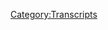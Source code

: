 {{Transcript
    | title         = [[664: Formulaic Objections Part 5]]
    | caption       = [https://knowledgefight.libsyn.com/664-formulaic-objections-part-5 Listen to this episode on Libsyn]
    | episodeNumber = [[664: Formulaic Objections Part 5|664]]
    | length        = 03:31:05
}}

{{MessageBox
    | header     = Warning: Bot Generated Content
    | text       = This transcript was automatically generated by transcription software and likely contains many mistakes and misattributions. Please check the audio for definitive quotes, attribution, and context.
    | image      = N3yvass4myg91.webp
    | imagewidth = 50px
    | id         = warning
}}

{{TranscriptBlock
    | name      = Alex Jones
    | timestamp = 00:04
    | text      = Red Alert. Red alert. Red alert. Red. Alert. Red alert. Knowledge five days. Damn, Jordan I'm sweating. Knowledge party.com It's time to pray. I have great respect for knowledge, knowledge. I'm sick of them posing as if they're the good guys. Xiang Ji or the bad guy knowledge. Dan and Jordan knowledge five need money Andy and Sandy you're stopping Andy and Pam handy in Kansas. Bray Andy in Kansas, you're on the air. Thanks for holding this huge fan. I love your work. Knowledge by knowledge fight.com
}}

{{TranscriptBlock
    | name      = Dan
    | timestamp = 00:59
    | text      = Hey, everybody, welcome back knowledge, right. I'm Dan. I'm Jordan. We're a couple dudes like to sit around worship at the altar of saline and talk a little bit about Alex June.
}}

{{TranscriptBlock
    | name      = Jordan
    | timestamp = 01:06
    | text      = Oh, indeed. We are Dan Jordan, Dan Jordan question. So
}}

{{TranscriptBlock
    | name      = Dan
    | timestamp = 01:10
    | text      = what's your price but my bread spot today is actually a continuation of the last brightspot Mustard. We have responded quite well. The notion
}}

{{TranscriptBlock
    | name      = Jordan
    | timestamp = 01:19
    | text      = of a mustard is actually
}}

{{TranscriptBlock
    | name      = Dan
    | timestamp = 01:21
    | text      = maybe not a bright spot maybe was the worst possible outcome, but I do appreciate it. Also, someone tweeted at us a picture of hot Dan the mustard man. Oh, yeah, I saw that might be my monitor with the mustard. Oh, it'd be hard day on the western man.
}}

{{TranscriptBlock
    | name      = Jordan
    | timestamp = 01:36
    | text      = I feel like I have to follow you to some sort of hidden pathway. If you're hard to muster, man,
}}

{{TranscriptBlock
    | name      = Dan
    | timestamp = 01:40
    | text      = right? You're gonna have to choose your own condiments to celebrate a year of I feel like I'm gonna be eaten with a condiment. Are there any condiments that you would choose to take? Like sample varieties of for your? Like, there's there's probably not enough ketchups
}}

{{TranscriptBlock
    | name      = Jordan
    | timestamp = 01:54
    | text      = you know, I mean, here's here's what I would say salad dressing. A spa? What would I call him? spicy Spicy. Asian sauces. Okay, what do I What do I like a sweet and sour kind of sauce combined with like, you know, all of those varieties.
}}

{{TranscriptBlock
    | name      = Dan
    | timestamp = 02:10
    | text      = I don't know what I would call that as a category actually. But I would like all of them. Okay, well, that's your year. That's my you find a way to hear that. So, thank you all for enabling me.
}}

{{TranscriptBlock
    | name      = Jordan
    | timestamp = 02:22
    | text      = Yes. I think that's kind of the problem.
}}

{{TranscriptBlock
    | name      = Dan
    | timestamp = 02:27
    | text      = Well, I mean, it's not like my blind spots. Not gonna be like, Will Smith. Some shit. No. Mustard.
}}

{{TranscriptBlock
    | name      = Jordan
    | timestamp = 02:35
    | text      = I didn't want anything. I definitely don't want mustard. My bright spot is somebody very kindly they they didn't leave their name on the note. But they very kindly sent me some black bean. coffee and chocolate. Chocolate. Oh, delicious. Yeah, absolutely fantastic. The coffee is fantastic.
}}

{{TranscriptBlock
    | name      = Dan
    | timestamp = 02:56
    | text      = Like anything other than Folgers. We've established? No, I
}}

{{TranscriptBlock
    | name      = Jordan
    | timestamp = 02:59
    | text      = love coffee. I just drink so much of it that I might as well survive cheaply. All right, you drink a pot of coffee a day and Starbucks will catch up to you.
}}

{{TranscriptBlock
    | name      = Dan
    | timestamp = 03:07
    | text      = Well, yeah, also, Folgers sucks.
}}

{{TranscriptBlock
    | name      = Jordan
    | timestamp = 03:11
    | text      = You drink a pot of it a day and you'll get used to it. Anyways, it's very nice.
}}

{{TranscriptBlock
    | name      = Dan
    | timestamp = 03:16
    | text      = Chocolate was really good.
}}

{{TranscriptBlock
    | name      = Jordan
    | timestamp = 03:17
    | text      = Thank you very much for the wedding present. I only have one thing to say which is static. Okay, but I
}}

{{TranscriptBlock
    | name      = Dan
    | timestamp = 03:24
    | text      = appreciate it. Sure. I wish I had that on hand. It really wouldn't be valued. Well, that's great. Yeah. And thank them for also. I mean, it rolled downhill and I got to eat some of that. Yeah, well, naturally. So Jordan today we have a very, we have a holiday we people will be very excited. Yes. To learn that today. We have to deposition Oh, yeah. Over another formulaic objection. That's episode for y'all. And it's, there's a lot of there's a lot to get into. So I think we should not kill any more time over and let's get down to business. Let's go. Whoa. What's that? Say? I just hold on?
}}

{{TranscriptBlock
    | name      = Jordan
    | timestamp = 04:03
    | text      = I think we do. Yeah, I
}}

{{TranscriptBlock
    | name      = Dan
    | timestamp = 04:04
    | text      = think that's that's that's called for. So first a up Nick into Yorkshire air or something. You are now policy walk.
}}

{{TranscriptBlock
    | name      = Alex Jones
    | timestamp = 04:12
    | text      = I'm a policy.
}}

{{TranscriptBlock
    | name      = Dan
    | timestamp = 04:13
    | text      = Thank you very much. Next more QA and knowledge flight crossovers. Exclamation point. Thank you so much. You are now policy?
}}

{{TranscriptBlock
    | name      = Alex Jones
    | timestamp = 04:18
    | text      = Well, I'm a policy wonk.
}}

{{TranscriptBlock
    | name      = Dan
    | timestamp = 04:20
    | text      = Thank you very much. Next, Jordan is my favorite author. Thank you so much. You are now a policy wonk.
}}

{{TranscriptBlock
    | name      = Alex Jones
    | timestamp = 04:24
    | text      = I'm a policy wonk,
}}

{{TranscriptBlock
    | name      = Jordan
    | timestamp = 04:25
    | text      = thank you very much.
}}

{{TranscriptBlock
    | name      = Dan
    | timestamp = 04:27
    | text      = Next, my dog has a policy nock. Thank you so much. You are now policy walk.
}}

{{TranscriptBlock
    | name      = Alex Jones
    | timestamp = 04:30
    | text      = I'm a policy wonk, thank
}}

{{TranscriptBlock
    | name      = Jordan
    | timestamp = 04:31
    | text      = you very much.
}}

{{TranscriptBlock
    | name      = Dan
    | timestamp = 04:32
    | text      = Next, Brett and Paul are besties thank you so much. You are now policy walk.
}}

{{TranscriptBlock
    | name      = Alex Jones
    | timestamp = 04:36
    | text      = I'm a policy wonk.
}}

{{TranscriptBlock
    | name      = Dan
    | timestamp = 04:37
    | text      = Thank you very much correction. Paul and Brett are bestie Oh, okay. So
}}

{{TranscriptBlock
    | name      = Jordan
    | timestamp = 04:41
    | text      = Brett, Brett may not be as intuitive as Paul is. You never know. Yeah, it's possible.
}}

{{TranscriptBlock
    | name      = Dan
    | timestamp = 04:46
    | text      = Oh, so we got a tax credit in the mix. And I have news on the other side of this. But Hello, my name is Eric and I tried to get the baddie shark back. Thank you so much. You are now a technocrat.
}}

{{TranscriptBlock
    | name      = Alex Jones
    | timestamp = 04:56
    | text      = I'm a policy wonk. I have risen above my I enemies I might quit tomorrow actually just gonna take a little break now a little breaky for me. And then we're going to come back and I'm going to start the show over, but I'm the devil a lot going on there Fuck you. Fuck you. I got plenty of words for you but at the end of the day Fuck you and your new world order and fuck the horse she wrote in on and all your shit. Maybe today's COBOL is broadcast. Maybe I'll just be gone a month maybe five years. Maybe I'll walk out of here tomorrow and you never see me again. That's really what I want to do. I never want to come back here again. I apologize to the crew and the listeners yesterday that I was legitimately having right now is on here. I'll be better tomorrow.
}}

{{TranscriptBlock
    | name      = Dan
    | timestamp = 05:50
    | text      = We will not know if he's better. Yeah, I hope because today we will be hearing nothing from Alex zero Alex info but the news is I have decided with that I will be a benevolent podcast. And Eric is asking for Daddy shark to come back. Yes, of course. I will. I will honor this on the 660 so episode 666 Alex is covering
}}

{{TranscriptBlock
    | name      = Jordan
    | timestamp = 06:17
    | text      = everything we do is so arbitrary right.
}}

{{TranscriptBlock
    | name      = Dan
    | timestamp = 06:25
    | text      = Preparing This podcast is a brutal endeavor that fun time. And so I must amuse myself years of mustard. Dangling daddy show. So that that is common. It's beautiful. So, Jordan today we have two depositions to go over we're going to be talking about one with Kitt Daniels indeed, who is a editor and writer for Infowars the website right not an on air personality, although I definitely have seen him in some videos in the past, but not regularly loose definition of writer. Yes, that is an issue that is going to show you this. So that is a deposition that is related to the Marcel Fontaine case, which is a case where Kip Daniels wrote an article and posted it on Infowars where he missed identify the Parkland shooter based on a picture that he found on 4chan, right. And this is delved into deposition. Yes. And then the second deposition is Owen Shroyer is deposition in the Sandy Hook case in Texas. And so these are the two that we're going to get into. And interestingly, these are depositions that Mark Bankston didn't take No, he wasn't him. It was not the lawyer who was giving these and actually, he was well, it's Bill Ogden. He's co attorney for the plaintiffs. And so, you know, in our in our past episodes, you know, the last few at least, but you know, we're gonna have some deposition stuff to talk about sort of been our pattern to talk to the attorney who's giving the course holding the deposition inexplicably they want to talk to us it's very bizarre but that luck is gonna run out like there's no way that bill would want to come and have a conversation with us.
}}

{{TranscriptBlock
    | name      = Jordan
    | timestamp = 08:12
    | text      = Let's be honest, we're kind of uninteresting Yeah,
}}

{{TranscriptBlock
    | name      = Dan
    | timestamp = 08:14
    | text      = we will do Hey, folks, Hello. We are here joined to start off this this episode poor get into these these these depositions here? Oh, yeah, we have in front of us another formulaic objections. Everybody
}}

{{TranscriptBlock
    | name      = Jordan
    | timestamp = 08:31
    | text      = loves deposition. They
}}

{{TranscriptBlock
    | name      = Dan
    | timestamp = 08:31
    | text      = can't get enough of what
}}

{{TranscriptBlock
    | name      = Jordan
    | timestamp = 08:33
    | text      = a weird world we live in where our fans are like holy shit, a deposition yet Watch out. It's
}}

{{TranscriptBlock
    | name      = Dan
    | timestamp = 08:41
    | text      = it's like a big deal that it's I don't know why, but I don't know why either. But it's fantastic. Yes. And speaking of fantastic, we are joined today to talk about this a little bit. We've had the other counsel for the plane total scores on Mark Bankston, right couple of times, right. That these your depositions but this time, we've got the other counsel in the case Bill Ogden joining us. Thank you so much, Bill. How are you today?
}}

{{TranscriptBlock
    | name      = Bill Ogden
    | timestamp = 09:06
    | text      = Hey, longtime listener. first time caller. Big fan of what is now probably the most listened to legal podcast. Thanks for having me.
}}

{{TranscriptBlock
    | name      = Jordan
    | timestamp = 09:18
    | text      = You know, I think our pals and opening arguments might have. They might be pissed.
}}

{{TranscriptBlock
    | name      = Dan
    | timestamp = 09:22
    | text      = Yeah, you have touched on a really good point, though. And that is that we screwed up by putting our podcast in the comedy and news sections of iTunes 100% We should have chosen something else that we could be like at the top. Where's the number one law? Yes.
}}

{{TranscriptBlock
    | name      = Bill Ogden
    | timestamp = 09:37
    | text      = wandering, wandering Vagabond of different genres of podcasting, the most versatile Yes.
}}

{{TranscriptBlock
    | name      = Dan
    | timestamp = 09:47
    | text      = We are not the best point guard not the best center but we're an all around Yep, kinda
}}

{{TranscriptBlock
    | name      = Bill Ogden
    | timestamp = 09:52
    | text      = tell ya six man.
}}

{{TranscriptBlock
    | name      = Jordan
    | timestamp = 09:54
    | text      = We're bam adebayo. That's how we do shrimp depthless? Yeah, well. I don't know if I Got this picture
}}

{{TranscriptBlock
    | name      = Dan
    | timestamp = 10:00
    | text      = up, but by all the by all the reference. So Bill, we were thrilled to talk to you a little bit before we get to this episode because we're listening to two depositions that you actually were in charge of and we're handling and what would I presenting? What What would the we're
}}

{{TranscriptBlock
    | name      = Bill Ogden
    | timestamp = 10:21
    | text      = ya though Yeah, they turned out pretty much as an interrogation but the lawyer will take a deposition that witness will give a deposition. So I took these two deputies.
}}

{{TranscriptBlock
    | name      = Dan
    | timestamp = 10:29
    | text      = Did you ever you took
}}

{{TranscriptBlock
    | name      = Bill Ogden
    | timestamp = 10:34
    | text      = some of my better work?
}}

{{TranscriptBlock
    | name      = Jordan
    | timestamp = 10:38
    | text      = took those demos from behind my friend I,
}}

{{TranscriptBlock
    | name      = Dan
    | timestamp = 10:42
    | text      = I was thinking about this. I went to Austin, I met you and Mark came along to the Alex and Daria depositions. And both of those Mark was taking, and I saw his style, and you know that he has kind of like a more like a jocular kind of style. There's a little bit of a friendship thing and some playing around. And I watch these depositions and I realized, like, I would be so much more scared of being across the table from you. I think Mark will mess you up, too. But oh, no,
}}

{{TranscriptBlock
    | name      = Jordan
    | timestamp = 11:14
    | text      = absolutely. But he will make you like it while he does, you know? Yeah,
}}

{{TranscriptBlock
    | name      = Dan
    | timestamp = 11:18
    | text      = it's there questions that you asked like kit and that I just see like, oh, no, no, no.
}}

{{TranscriptBlock
    | name      = Bill Ogden
    | timestamp = 11:26
    | text      = No, definitely I and I tell witnesses in these cases, I've pulled witnesses, especially ones that have been deposed by Mark and then are now being deposed by me. Or if we have a witness go day one and I'm taking I'm doing the day to day to depots. I'll tell the witness like I'm just letting you know now. Mr. Bankston wasn't very pleasant yesterday and he's the nice one of us like I was straight up. By
}}

{{TranscriptBlock
    | name      = Jordan
    | timestamp = 11:52
    | text      = training day style Denzel watch, I
}}

{{TranscriptBlock
    | name      = Bill Ogden
    | timestamp = 11:56
    | text      = don't want them to be caught off guard when it happens. You know, I just say it's coming just if you got to do something you might want to hydrate so.
}}

{{TranscriptBlock
    | name      = Dan
    | timestamp = 12:05
    | text      = So we have we have these two depositions here today, we have Kitt, Daniels deposition, and an Owen Shroyer deposition. And the thing that's kind of weird about this is these are from two different cases.
}}

{{TranscriptBlock
    | name      = Bill Ogden
    | timestamp = 12:18
    | text      = Right? So Owens case, oh, when was deposition was for the Heslin case where he went on air and said, what he said about Nielsen and that kind of thing. And then kit was the person at Infowars that wrote the article that started all of this. He wrote the article about Marcel Fontaine, who's an individual in Maine, Massachusetts, who they pinned his photo and said, This is the Florida Parkland High school shooter that just massacred a bunch of kids in Florida. So that case, the Florida case, we filed first, and from the media attention that we had no idea was coming. From all of that we got contacted by the Sandy Hook parents, and that's kind of where the chronological order of how this all came about.
}}

{{TranscriptBlock
    | name      = Dan
    | timestamp = 13:05
    | text      = That is that is kind of remarkable. Yeah,
}}

{{TranscriptBlock
    | name      = Jordan
    | timestamp = 13:07
    | text      = I mean, I can't imagine being kit Daniels, and like recognizing exactly what dumb fuckup you made that took down all of info.
}}

{{TranscriptBlock
    | name      = Bill Ogden
    | timestamp = 13:19
    | text      = Like he was he's very critical, at least answering my questions. He was very critical of himself at this point. I was like, yeah, one to 10 Right. And he's like, to really straight up and it wasn't like planned and I was you know, some would say it was a bit unprofessional but hey, that's just me. But he said to and I just was like, really? Like What? What? What's a one like, This is bad.
}}

{{TranscriptBlock
    | name      = Dan
    | timestamp = 13:49
    | text      = Oh, man, one would be like broken sentences. Yeah,
}}

{{TranscriptBlock
    | name      = Jordan
    | timestamp = 13:53
    | text      = it'd be the words actually lighting on fire as you write them.
}}

{{TranscriptBlock
    | name      = Bill Ogden
    | timestamp = 13:58
    | text      = Yep. Or he actually used white font on a white background. It was just a blank piece of paper, I guess would be a one forum they forgot that that's not gonna that's not going to trigger a litany of litigation against his company so you know, but hey, I guess that's better than this.
}}

{{TranscriptBlock
    | name      = Dan
    | timestamp = 14:16
    | text      = That's so wild though to think about like this just kind of domino effect. Do you ever like get Daniels wrote this article and that led to the Marcel Fontaine being defamed and the starting of this trial. Yeah. Which leads to the sandy you guys representing the Sandy Hook folks which leads to but even think like the further back because the the Fontaine stuff was based on him reporting on like, troll shit from 4chan. So whoever posted that actually is responsible for taking down that
}}

{{TranscriptBlock
    | name      = Bill Ogden
    | timestamp = 14:46
    | text      = guy and you can't you can't just go back you gotta go keep going forward because then it triggered these lawsuits and here I am talking to you guys. So wait, so here I am congratulating Jordan I believe you just got married so yeah, So I think kit Daniels for that. Congratulations.
}}

{{TranscriptBlock
    | name      = Dan
    | timestamp = 15:04
    | text      = You might not be married if it wasn't for kids.
}}

{{TranscriptBlock
    | name      = Jordan
    | timestamp = 15:07
    | text      = If it weren't for kid Daniels. I think this all makes sense now.
}}

{{TranscriptBlock
    | name      = Bill Ogden
    | timestamp = 15:10
    | text      = project follows.
}}

{{TranscriptBlock
    | name      = Jordan
    | timestamp = 15:13
    | text      = This is the problem with us just watching knowing.
}}

{{TranscriptBlock
    | name      = Dan
    | timestamp = 15:16
    | text      = Yeah. determinism is getting
}}

{{TranscriptBlock
    | name      = Jordan
    | timestamp = 15:21
    | text      = the only the only way this could be better as if it was Kitt Daniels first day. That would be the greatest moment like the very first thing he wrote on his first day was this.
}}

{{TranscriptBlock
    | name      = Dan
    | timestamp = 15:32
    | text      = Yeah, that'd be beautiful. Unfortunately, it made many errors prior. Yeah. One of the things that kind of shook me a little bit was when I was watching that deposition. He kept Daniel seems a little bit older than I expected. I kind of
}}

{{TranscriptBlock
    | name      = Bill Ogden
    | timestamp = 15:45
    | text      = Yeah, I think he's 37. He was he's older than I am, which I was kind of caught off guard by as well. Wait, I'm 30.
}}

{{TranscriptBlock
    | name      = Jordan
    | timestamp = 15:57
    | text      = But you also Dan's older than you are, I'm kind of caught off guard by
}}

{{TranscriptBlock
    | name      = Bill Ogden
    | timestamp = 16:03
    | text      = 34 years young,
}}

{{TranscriptBlock
    | name      = Dan
    | timestamp = 16:06
    | text      = I have really fucked up my low.
}}

{{TranscriptBlock
    | name      = Jordan
    | timestamp = 16:08
    | text      = I know. Look at us both and work backwards.
}}

{{TranscriptBlock
    | name      = Dan
    | timestamp = 16:12
    | text      = I think I'm better than Kitt. Daniels, at least, it wasn't in that deposition room. Or
}}

{{TranscriptBlock
    | name      = Bill Ogden
    | timestamp = 16:17
    | text      = you can score here, but I don't think it's close here.
}}

{{TranscriptBlock
    | name      = Dan
    | timestamp = 16:22
    | text      = I always pictured him as kind of like a maybe mid to late 20s. guy because he has like a sort of a youthful naivete to him in the times that I've seen him on video on Infowars before. But I'm seeing him in that room. There was a, you know, obviously, a longer face, and certainly not having fun, that he
}}

{{TranscriptBlock
    | name      = Bill Ogden
    | timestamp = 16:46
    | text      = would probably I will say this, you can be a certain personality in life or in your professional career and whatnot. But when you're when you walk into the deposition room, and you ask Where Where do I sit and they pointed the hedge chair, it kind of kicks in. And then when that court reporter tells you to raise your right hand, it's like, oh, my god, what am I doing here? So it gets life gets real, real fast. And I'm just like, oh, this is another day in the office. But everybody else is just like, because there's not you're you're looking right at a giant camera lens that's just directly on you. And you've got lawyers just spit firing questions. And somebody's asking an objection. You don't know what's going on. But you know, you don't want to answer that really hard
}}

{{TranscriptBlock
    | name      = Dan
    | timestamp = 17:26
    | text      = question. Right. So it's like you have lawyers who have probably poorly prepared you. Certainly number of past lawyers probably didn't tell people exactly like, here's what it means to be under oath. Yeah, totally. You know,
}}

{{TranscriptBlock
    | name      = Jordan
    | timestamp = 17:41
    | text      = here's what a corporate representative does. And that actually
}}

{{TranscriptBlock
    | name      = Dan
    | timestamp = 17:44
    | text      = leads us to another interesting point. And this is very important. And that is that you bill were the person who took Rob dues legendary deposition.
}}

{{TranscriptBlock
    | name      = Bill Ogden
    | timestamp = 17:54
    | text      = I did the so my role at the firm. When I came in, I started looking, you know, they hired me right out of law school. And when I came, well, actually, I worked there for a year and a half during law school, and then they offered me a job. And so I started looking around to see what can i Master that can bring value to the firm, and dorks? 30? To an extent, yes, that's actually what I do. So 36 is what we call it, which is a corporate representative depo. And so I just kind of mastered meticulously going through topics and making the person just look really unprepared. And with these topics, it wasn't hard, because there's just no way there's so many false claims and just kind of bullshit being thrown around that you no one could know and get a grip on all of it. So even if things
}}

{{TranscriptBlock
    | name      = Dan
    | timestamp = 18:46
    | text      = like sincerely answering a lot of those questions would just kind of reveal more questions of the the ineptitude, and unpreparedness. Probably,
}}

{{TranscriptBlock
    | name      = Bill Ogden
    | timestamp = 18:54
    | text      = oh, yeah, answering them is worse than not knowing at this point, just if they knew the answer, and had to say it out loud. That would be worse than them not being prepared and being sanctioned. $200,000. So
}}

{{TranscriptBlock
    | name      = Jordan
    | timestamp = 19:05
    | text      = Zouk Spang, in chess, or whatever it is. Yeah, I learned one thing. Exactly. What kind of what kind of preparation Did you or I suppose I mean, I assume that this type of deposition is a little bit different from the ones that maybe you're used to in a regular, non Infowars setting. Did you do like more preparation for this? Or?
}}

{{TranscriptBlock
    | name      = Bill Ogden
    | timestamp = 19:32
    | text      = Oh, well, I'm pretty prepared on every case. But for this one, specifically, when when Mark came into the case, he came to me because I've been watching Alex Johnson's college and not as necessarily as a fan horse entertainment. And so I he and I had had conversations, you know, in the past about and he was like, Hey, you want to? You want to do this with him? Like absolutely no question to ask. And so my first job out I may partner I think, during this case, like two years ago, but I was an associate when it first came in. And my first task was like, here's 200 hours worth of video, I need you to watch it in and kind of document everything that goes on. And so like, I started going through it, and I was probably like two or three or four days in, and Mark came into my office and he was like, What are you looking at? And I was like, hey, what about this Gulf of Tonkin thing what Mark was like he markets grain in it, because it the way it happens, this just Spitfire in so much information from so many directions. It really did kind of start messing with my head, I just stopped Mark was like, You got to stop, you gotta take a step away. So it took like, two days off. And I went back into it. I was like, okay, yeah, I'm back.
}}

{{TranscriptBlock
    | name      = Dan
    | timestamp = 20:49
    | text      = Jordan, take a couple couple days off a while back didn't stay
}}

{{TranscriptBlock
    | name      = Jordan
    | timestamp = 20:53
    | text      = did not stick I gave him.
}}

{{TranscriptBlock
    | name      = Bill Ogden
    | timestamp = 20:57
    | text      = Yeah, it was definitely an experience. And Mark was like, kind of concerned, like do did they get to you, like
}}

{{TranscriptBlock
    | name      = Dan
    | timestamp = 21:05
    | text      = you've been bringing snacks.
}}

{{TranscriptBlock
    | name      = Bill Ogden
    | timestamp = 21:07
    | text      = It really is like the the stylistic approach that they use, and just different topics completely that aren't related, that are just getting thrown in your face. It's like, you know, somebody's tossing a bucket of hot dogs into into your face. And they're all just kind of hitting in different areas and bouncing different directions. And so you can't digest it. It's tough. And so instead, you just kind of keep absorbing. Yeah, especially if
}}

{{TranscriptBlock
    | name      = Dan
    | timestamp = 21:29
    | text      = it's like the topic is something scary. That kind of overrides your ability to keep track of like, oh, eight, you just jumped from A to H, what is going on here? And then h back to B and then our x? What's going on? Yeah,
}}

{{TranscriptBlock
    | name      = Bill Ogden
    | timestamp = 21:43
    | text      = yeah. And so. So I did all that documented. So from there, I had a pretty good grasp on the case. And then mark is, you know, just so we're clear marks 100% the smart one of our group, like he's, he's the brains on, you know, I would, I guess I default to the looks, but you know, I'm like a seven, six, if I'm in California,
}}

{{TranscriptBlock
    | name      = Dan
    | timestamp = 22:06
    | text      = so you're aggressive? I think. Yeah, I'm
}}

{{TranscriptBlock
    | name      = Bill Ogden
    | timestamp = 22:09
    | text      = definitely the aggressive one. And, and I don't like taking zoom demos, which are like COVID made those a thing and, and a defense attorney, as a defense attorney asked me one time he said, Why don't you like taking zoom? And I was like, because because I've never lied to your face. And he just looked at me like, why did you lie to me on the phone? I'm not saying anything else. I'm just saying, Why do you stretch your face? And there's a you know, there's so yeah, I'm definitely the the bully of the group, I guess, like when somebody needs to, you know, when a bully needs to get, you know, humbled, I guess I'm the person that comes in and, and takes care of Mark and Mark can do it. And he does it in a in a very articulate way. And he's smart enough to maneuver you into it. You don't even know you're hurting your case, by the time you're saying your answer, where I'm just asking it in a way that is impossible for you to answer. And you're like,
}}

{{TranscriptBlock
    | name      = Jordan
    | timestamp = 23:02
    | text      = Oh, you're the destroyer? destroyer?
}}

{{TranscriptBlock
    | name      = Bill Ogden
    | timestamp = 23:06
    | text      = Right. Right. So yeah, if the double net I'm not the not cut destroyer. Right,
}}

{{TranscriptBlock
    | name      = Jordan
    | timestamp = 23:12
    | text      = exactly. And I think I think probably
}}

{{TranscriptBlock
    | name      = Dan
    | timestamp = 23:14
    | text      = to like that, being in the room, you know, being in person as opposed to over zoom. Like, there's so many of those other aspects, like what you mentioned, of like, you're sitting at the head of this table, you have that camera in front of you and other people are in the room. Like I imagine that's just like a completely different vibe than it is.
}}

{{TranscriptBlock
    | name      = Bill Ogden
    | timestamp = 23:32
    | text      = It really is. There's an intensity to it. And to which I thrive in because, you know, I have no problem just staring someone down with eye contact, dead silent. It's awkward. I know it. They know. They're like, what do I do? And so then they'll try to, you know, make a noise to fill that void. And I'm like, no, no, no, no, let's sit in this enjoy this. This is
}}

{{TranscriptBlock
    | name      = Dan
    | timestamp = 23:55
    | text      = you're describing like the Errol Morris philosophy of like filmmaking, you know, just make people stare at a camera. And eventually they'll say something that they shouldn't.
}}

{{TranscriptBlock
    | name      = Bill Ogden
    | timestamp = 24:05
    | text      = Exactly. And so like, I use my, my techniques of kind of, So Wes Ball and Kyle Farah started our firm when they were like 31 or 32. And they were, you know, rolled the dice. They took all the risks. They they were fantastic lawyers and so
}}

{{TranscriptBlock
    | name      = Jordan
    | timestamp = 24:23
    | text      = many years, so many years. You're fine. You're doing great.
}}

{{TranscriptBlock
    | name      = Bill Ogden
    | timestamp = 24:26
    | text      = I'm there about 10 years, everybody's 10 years older than me. Mark West Kyle, you know, and David at the firm are all they're older. And so I came in and I had the benefit of one riding their coattails. They were already super successful. I didn't have to sweat a line of credit it whether or not I could pay employees like they did all the hard work. And so I got the benefit of learning under them. And so I just took certain aspects from each of the lawyers that I could and kind of molded it into my own little little stylistic approach to it, and it's I feel like it's been pretty successful. So Are you gonna ask? I guarantee kitten Olympics. So
}}

{{TranscriptBlock
    | name      = Dan
    | timestamp = 25:04
    | text      = which of which of those other partners taught you about snack preparation?
}}

{{TranscriptBlock
    | name      = Bill Ogden
    | timestamp = 25:09
    | text      = So that's actually what's ball. It's not necessarily snack, you'd actually probably have been pissed. Like if I was an associate and I pulled out a bag of gummy bears during the deposition. But I making making people uncomfortable when you're asking them uncomfortable questions, makes them just want it to end. So they give you whatever they they know what you want. And if they're uncomfortable, they're just going to give it rather than playing this line of things where they ask your question again, I don't understand what you're asking that kind of thing. And so yeah, Jordan, what you can see on the depots is I put a giant stop at buches, which is a very famous gas station. It's the size of a Walmart in Texas. And they're kind of there's one right between Houston and Austin, stopping by this giant bag of gummy worms. And so like during the dapper I just opened them up while they're asking questions, you know, like, hold it up to the light, like, eat it. And like I use it as an insult. And then I'll look over the witness and they're just staring at my hands. They're, you know, looking at this gummy bear and um, you know, I'm just chowing down on him. It actually the one thing that was bad was
}}

{{TranscriptBlock
    | name      = Jordan
    | timestamp = 26:19
    | text      = like Daniel, Southern accent and that 100%. So I actually stole
}}

{{TranscriptBlock
    | name      = Bill Ogden
    | timestamp = 26:25
    | text      = that from a, there's a real famous criminal defense lawyer in Texas, very famous, and he would take a paperclip, while the the other side was doing their opening statement, and he would slowly make straighten it all the way out. And this was back when you could smoke indoors, you know, cigs inside, that's what I think that's what Frank guys call it these days. But he would take a straight paperclip, and then he would slide it down the the cigarette and he would light it, and then he would smoke it in the the the ash wouldn't fall. And so the jury would just stare at that instead of paying attention to the other side's opening statement, because they're waiting for this long cigarette ash to drop and it doesn't and he's just, you know, going at it. And I heard that story one time, I was like, oh, that's kind of cool to do. And so I kind of, that's where it started. And then I incorporated the awkwardness into it.
}}

{{TranscriptBlock
    | name      = Dan
    | timestamp = 27:18
    | text      = I feel like that that cigarette trick that's like sleight of hand. Yeah, ring with people's attention. Whereas, like, the gummy bears just aggressive. Like that's just like, it's medicine.
}}

{{TranscriptBlock
    | name      = Bill Ogden
    | timestamp = 27:30
    | text      = You know, I'm I'm so comfortable that I'm like, This is not uncomfortable for me it is you're dying inside.
}}

{{TranscriptBlock
    | name      = Dan
    | timestamp = 27:40
    | text      = It would be very threatening.
}}

{{TranscriptBlock
    | name      = Jordan
    | timestamp = 27:42
    | text      = I mean, it's it's funny now. But if if I was in a room with you while you were doing that, God, I would just call you a prick nonstop like it wouldn't I wouldn't be able to answer a question. I just be like, can
}}

{{TranscriptBlock
    | name      = Dan
    | timestamp = 27:52
    | text      = you get this prick to stop eating these fucking worms. But imagine a scenario where you can't do that. Yeah, exactly. To answer questions, well, then I'm in trouble,
}}

{{TranscriptBlock
    | name      = Jordan
    | timestamp = 27:59
    | text      = right? And you're
}}

{{TranscriptBlock
    | name      = Bill Ogden
    | timestamp = 28:00
    | text      = just sitting there dying inside watching me snack in. There's two things. One, you're thinking how disrespectful or to God, I wish you'd give me one. And so either way, it's not good for you.
}}

{{TranscriptBlock
    | name      = Jordan
    | timestamp = 28:13
    | text      = I think you asked for a WM or is that against the law?
}}

{{TranscriptBlock
    | name      = Dan
    | timestamp = 28:15
    | text      = I think you'd probably be
}}

{{TranscriptBlock
    | name      = Bill Ogden
    | timestamp = 28:18
    | text      = Oh, no, that would be best case scenario for me. Because if they asked me for a gummy worm, I go, I only brought enough for one knowing it's a mouthful for
}}

{{TranscriptBlock
    | name      = Jordan
    | timestamp = 28:27
    | text      = God's sakes just to let it as a power out of a bit.
}}

{{TranscriptBlock
    | name      = Bill Ogden
    | timestamp = 28:33
    | text      = I'm always looking for everybody, most people avoid the awkwardness. And I'm there to create it and live in it. So that like when someone gets awkward, you learn a lot about that person. So when you're meeting, you can get a good read on to somebody with how they react to something that's uncomfortable. And so I I try to make people uncomfortable very quickly in a depo not in a bad way just to put them on their toes. See how they react to that I can then kind of morph my questions into a more impactful way.
}}

{{TranscriptBlock
    | name      = Jordan
    | timestamp = 29:01
    | text      = Right? You're like, what if Jigsaw was a lawyer instead?
}}

{{TranscriptBlock
    | name      = Bill Ogden
    | timestamp = 29:04
    | text      = Exactly. Yeah. But yeah, it's like, what if Jigsaw just didn't kill people? Yeah, it was just like, it was like an escape room. But
}}

{{TranscriptBlock
    | name      = Jordan
    | timestamp = 29:12
    | text      = he lets you hang yourself too. I mean, it's the same basic principle. And that's the idea.
}}

{{TranscriptBlock
    | name      = Dan
    | timestamp = 29:18
    | text      = The Oh, and deposition actually does start with would you like to play?
}}

{{TranscriptBlock
    | name      = Bill Ogden
    | timestamp = 29:24
    | text      = Oh, and it's the I've been watching Oh, and for a while, because, you know, he's like, Oh, watch. We own these lives at this march or this protest. And I'm thinking to myself, This guy is not that smart. He's just going and finding those are the best clips he's got from everybody he spoke to so as soon as Heslin that Heslin case came in. I called dibs on Owen from day, three, four years ago. And Mark was like 100% you can have it he was like why? And I was like, because we're roughly the same age. And I want him to feel what other people feel like when he doesn't do them.
}}

{{TranscriptBlock
    | name      = Dan
    | timestamp = 29:57
    | text      = And so like the urge to bully the bully Yeah. Yeah, exactly, exactly.
}}

{{TranscriptBlock
    | name      = Bill Ogden
    | timestamp = 30:01
    | text      = It's like, oh, let me show you how it's done when you when you meet your match here, and the best part was, I found a video the night before of him at the Woman's March in DC and he was wearing Trump garb. And, and a lot of people were saying like, Oh wouldn't have, could you be out here wearing a Trump scarf, you know, support and say you support women. He's like, Oh, I support all the women that were sexually trafficked at the Epstein Island, which I was like, okay, I can get behind that, you know, mutual ground. And then they're like, Yeah, but y'all, you know, Infowars is bad. And he's like, name one. Trump accuser. If Trump is so bad name, one woman's name, that's an accuser. And these people just couldn't and, and he's like, yeah, so you can't even name one name. So you're not even informed. And so I heard that and I was like, Oh, God, I was like, alright, so during the Depo, I straight up just ask them like, Can you name do you know the name of Mr. Heslin? Son? Do you know, Can you name one child? Do you can unite. And I just started to ask him, he's like, No, it's like, you can, like let's watch this clip. So I play the clip of him doing it to other people. And at the end, it was so unnecessary for me to do I was like, you see kind of how I got my question format there. And he just looks at me on the record. He goes, I tip my hat to you on that one. Because it's like at least you understand what was happening like he knew I just got railed.
}}

{{TranscriptBlock
    | name      = Dan
    | timestamp = 31:29
    | text      = That's awareness inside the room, you know, like being able to get to that place.
}}

{{TranscriptBlock
    | name      = Jordan
    | timestamp = 31:37
    | text      = British excuse me, so I believe I have been hoisted upon my own petard.
}}

{{TranscriptBlock
    | name      = Dan
    | timestamp = 31:45
    | text      = To is like imagining that these people that he's talking to in a video that you found, what if they hosted a show where they complained about Trump accusers? And still couldn't name one? You know, that's the that's the thing. That's, that's even more offensive than what makes your example even more egregious, I think. Yeah.
}}

{{TranscriptBlock
    | name      = Bill Ogden
    | timestamp = 32:04
    | text      = So he, I will say this from you know, since we haven't gotten into some of the specifics, I walked into Owens depo thinking he was a bad guy. And I could see in his face, the more we talked about what happened and how we got to here and how wrong all the shit was that he said he was having an epiphany of, of anger, not towards us or towards the plaintiffs, but towards his staff and towards the company. And at the end, when I said, you know, if Mr. Heslin or Miss Lewis was in the room right now, what would you say? And he was remorseful. He was sorry, he was the only one. And he walked out of there. And I was like, god dammit, I wanted to hate you more than I do right now. And it's not fair. But I really do appreciate you doing what you did, and in saying what he did and so he walked away from that. I get his position. Now he's stuck. What's he supposed to do? He knows know nobody else is gonna hire you know,
}}

{{TranscriptBlock
    | name      = Dan
    | timestamp = 33:03
    | text      = a carwash would deserve to be immediate. Exactly as
}}

{{TranscriptBlock
    | name      = Bill Ogden
    | timestamp = 33:10
    | text      = I'm not sure a carwash in Liberal Austin would hire
}}

{{TranscriptBlock
    | name      = Dan
    | timestamp = 33:16
    | text      = goes by John or whatever is real first name is and maybe. I don't know that.
}}

{{TranscriptBlock
    | name      = Jordan
    | timestamp = 33:21
    | text      = Yeah, he definitely reinvent his life somewhere in Nebraska. Sure. It's a great place for him.
}}

{{TranscriptBlock
    | name      = Bill Ogden
    | timestamp = 33:27
    | text      = Omaha is nice during like,
}}

{{TranscriptBlock
    | name      = Jordan
    | timestamp = 33:30
    | text      = oh, I wouldn't let him in a city. He's got to be very quiet. And by himself small town. Yeah. Population one.
}}

{{TranscriptBlock
    | name      = Dan
    | timestamp = 33:36
    | text      = Well, I mean, he's from my home state of Missouri. And so like, you know, he's not I'll say it. I've been butchering it this whole time. Some people do. It's Missouri, but like, well, I'm
}}

{{TranscriptBlock
    | name      = Bill Ogden
    | timestamp = 33:46
    | text      = saying people from there. Like, that's something that's funny. You brought that up, because I'm always like, Hey, can I ask the question? Why do we call it Germany? When people from Germany call it Deutschland? Anybody anybody's like Well, it's because they're running
}}

{{TranscriptBlock
    | name      = Unknown Speaker
    | timestamp = 34:01
    | text      = your mill where you live?
}}

{{TranscriptBlock
    | name      = Dan
    | timestamp = 34:03
    | text      = Yeah, that's that's actually a kind of a bone of contention of people in Missouri. There's the Missouri people and then the Missouri pureland it's I mean,
}}

{{TranscriptBlock
    | name      = Jordan
    | timestamp = 34:11
    | text      = you know, I mean of a war It is ironic but yes, that was the state divided over the civil those those fight over something. Yeah.
}}

{{TranscriptBlock
    | name      = Bill Ogden
    | timestamp = 34:21
    | text      = Um, but yeah, either way, like, oh, in Zina, he walked out of there and he was he was the only one only witness that's walked out besides maybe kid that was actually sorry. And I don't know what they're sorry, because of how the Depo went. Or they were just that was the first time anybody had actually given them all the facts. Because there was a lot of stuff both of them had no idea they're like, wait, what?
}}

{{TranscriptBlock
    | name      = Dan
    | timestamp = 34:42
    | text      = Well, I definitely more inclined to agree with that about kid watching his deposition. I do think there's a lot he didn't know many things that we'll get into over the course of the episode. He shockingly doesn't know about, oh, and I think knows a bit more. But the other the other problem too that I have is like you Yeah, he may not have another choice. But if he recognize, like if Oh, and recognizes how bad this stuff is that he's involved in, and continues to do it, that's worse. Like, if you watch his show, now he's doing the same stuff, maybe not. He's
}}

{{TranscriptBlock
    | name      = Bill Ogden
    | timestamp = 35:14
    | text      = just very safe. He's just making sure nobody's names and nobody, I'm not identifying groups. He's safe with what he does. And he is a true believer to an extent on that. But when he talked about Sandy Hook once, and it just happened to be the one time within the statute limitations that brought them in. And he'd only been at the company a couple months, when he did it. I think somebody was just like, hey, new kids say this. And since then, he was on a bunch of other nonsense, but But yeah, he at the time, I don't fault him necessarily for that. And watching his show, I did not think he was gonna be remorseful. I just thought he was just hanging out the cost of doing business, but what I do
}}

{{TranscriptBlock
    | name      = Dan
    | timestamp = 35:58
    | text      = yeah, he because he seems like it'd be more brash, but like what
}}

{{TranscriptBlock
    | name      = Bill Ogden
    | timestamp = 36:01
    | text      = he did, and he on air, he's, you know, in his interviews and all this, you know, all this videos that he posts, he is very brash. But when he gets into a serious moment, he's Yeah, I mean, he's just a little kid.
}}

{{TranscriptBlock
    | name      = Dan
    | timestamp = 36:14
    | text      = Yeah, the what you're describing about him and like, you wanted to hate him more at the end of the the deposition was definitely kind of how I felt about Paul Joseph Watson's deposition.
}}

{{TranscriptBlock
    | name      = Bill Ogden
    | timestamp = 36:26
    | text      = Paul, Joseph Watson at all, Paul, Joseph Watson, he saw it, he saw the writing on the wall, you know, totally, what the stop doing is, what the fuck are we doing? This is bad. This looks, this looks horrible for all of us. It's gonna give us this reputation. Yeah. And you can see from that email, he splits and he starts doing his own thing, because he's doesn't, you know, he's not going down at that ship.
}}

{{TranscriptBlock
    | name      = Dan
    | timestamp = 36:48
    | text      = Well, I mean, he has his feet in both sort of boats, as it were, you know, like, he has his own thing. And as much as he's doing, like, his own YouTube channel, and like, it's kind of separate, but he's also still hosting Infowars sometimes, and, you know, he's still very closely connected. He's still like, the main editor of the site. And what have you, he
}}

{{TranscriptBlock
    | name      = Bill Ogden
    | timestamp = 37:08
    | text      = he will, I will say this, he, he does have some sort of moral compass. And he read he knows right and wrong, which not. And that's weird to say about, you know, adults. But the Lopez case has showed me this case it showed me, you know,
}}

{{TranscriptBlock
    | name      = Jordan
    | timestamp = 37:24
    | text      = well, I mean, you have to kind of be a psychopath to work at Info Wars. So it doesn't make sense. That way, right and wrong would be a rare ability.
}}

{{TranscriptBlock
    | name      = Bill Ogden
    | timestamp = 37:35
    | text      = It's, it's funny, because, you know, as much as they're like, Oh, we're not sheep. We don't just follow what you know. Dr. Fauci says. But all the employees are just shooting them out.
}}

{{TranscriptBlock
    | name      = Dan
    | timestamp = 37:44
    | text      = I just said when Alex told me to, yeah.
}}

{{TranscriptBlock
    | name      = Bill Ogden
    | timestamp = 37:48
    | text      = He told me to put that he told me like kits kit. Oh, God, when that course we have kit for swing is such shit right now at work, I'm sure because he's some of his answers were horrific for him his career wise, because he was like, I'm like, Why did you put this here? He's like,
}}

{{TranscriptBlock
    | name      = Dan
    | timestamp = 38:06
    | text      = Alex Jones just told me to put that. And I'm like, Oh, well, we could just say matory.
}}

{{TranscriptBlock
    | name      = Bill Ogden
    | timestamp = 38:12
    | text      = Yeah, I'm like, oh. And then I asked him, I was like, in what? You know, Alex is your boss. Like, what he says, you know, you kind of gotta go with it. He's like, Oh, yeah, I'm like, Oh, no.
}}

{{TranscriptBlock
    | name      = Dan
    | timestamp = 38:26
    | text      = As I recall, there's a couple of times you were like, Alex is not gonna like that answer.
}}

{{TranscriptBlock
    | name      = Jordan
    | timestamp = 38:34
    | text      = You gotta live by
}}

{{TranscriptBlock
    | name      = Bill Ogden
    | timestamp = 38:42
    | text      = Yeah, so I'll just say like, oh, that's, he is not gonna like that answer. He said, it's way different is and there you can see their their face. Like, no,
}}

{{TranscriptBlock
    | name      = Dan
    | timestamp = 38:52
    | text      = there's something so awful about, like being in a room being questioned by somebody who has like, sort of the freedom or whatever to just like, you know, the trap has been set. You have stepped in it. And then you're just like, Oh, that was a trap.
}}

{{TranscriptBlock
    | name      = Bill Ogden
    | timestamp = 39:07
    | text      = Yeah, yeah. Because I know, like, I knew the trap was there, right? I'm setting it up. They have no idea. Then they say it in sometimes like, kid he doesn't even know he stepped like the tracks there. He steps in it. He's just dangling. And I'm like, Yeah, this is a trap. And he's like, Oh, shit,
}}

{{TranscriptBlock
    | name      = Unknown Speaker
    | timestamp = 39:24
    | text      = what a trap.
}}

{{TranscriptBlock
    | name      = Jordan
    | timestamp = 39:25
    | text      = I'm amazed. Whenever we've watched all these depositions, I am just shocked that these people aren't constantly going like oh, shit tricked again. Like it is over and over and over again, where afterwards they go, ah, like, it's just it's a break. They're stepping on the same rake over and over and over again. It's insane.
}}

{{TranscriptBlock
    | name      = Bill Ogden
    | timestamp = 39:48
    | text      = Exactly, exactly. They it's definitely one and regardless of who the lawyer is tough to get some of these individuals prepped whatsoever. I don't I don't Think prep is the problem I think it's something else but
}}

{{TranscriptBlock
    | name      = Dan
    | timestamp = 40:03
    | text      = Johnnie Cochran couldn't help people.
}}

{{TranscriptBlock
    | name      = Bill Ogden
    | timestamp = 40:07
    | text      = Right? He's it's, that's a it's definitely a tall order to try and say, Oh yeah, I'll prep these guys in a full day a full day of PrEP is a lot of prep.
}}

{{TranscriptBlock
    | name      = Dan
    | timestamp = 40:19
    | text      = Robert Barnes in their corner
}}

{{TranscriptBlock
    | name      = Bill Ogden
    | timestamp = 40:20
    | text      = hobby barn Bobby bottleservice.
}}

{{TranscriptBlock
    | name      = Jordan
    | timestamp = 40:23
    | text      = Work doesn't get much better.
}}

{{TranscriptBlock
    | name      = Bill Ogden
    | timestamp = 40:26
    | text      = Yeah, he so I was the one that kind of broke him in the second No, the first Rob do Dubbo where he just goes off the handle. And he's like, you know, what, Mr. Banks, it's laughing and all this stuff. And you guys need to just cut all the unprofessionalism. You know, what I'm asking for, it's not unreasonable. And he just blew his lid, and I knew he had a fuse, I just want to see how far I need to burn it. And so once he did, I looked at him as calmly as I could. And I just said, I'm not even going to comment on the reasonableness of what you just said. And I just left it there. And you could see him just cool. And I knew that's when we when when he was probably going to be exiting the case
}}

{{TranscriptBlock
    | name      = Dan
    | timestamp = 41:08
    | text      = of poker back with like, hey, why don't you do an interview with Stefan Molyneux?
}}

{{TranscriptBlock
    | name      = Bill Ogden
    | timestamp = 41:13
    | text      = Do Right, right. But yeah, these demos have definitely been fun. It it, it, it kind of gave Mark and I it brought us back to our roots and showed us like, this is why we do this. Because this is this was this case was taken on we call it a hobby case. But it's not like a hobby. It's we brought it on because the money doesn't we don't care about the money, right? We make we're successful. And all sorts of you know, I've got some civil rights cases and some big industrial accidents in the auto defects, we've we've made money. So each lawyer brings on a case at any given time that they want to do for the right reasons. And that's why we brought this one on. And that's why I give all the credit to Weston Kyle, because they have never told us No. And I've never said you know, hey, watch your spending or anything. They're just like, hey, Google, how about it? If you guys need help, let us know. I'd love to come in. And so they've been great with that. So when that's when we brought this in, we started taking these steps. And it was fun. Again, it wasn't worth it was like we're looking like I'm not prepping. I'm like thoroughly trying, like invested in and being as prepared as I can. Because we just wanted to destroy these this testimony. Well,
}}

{{TranscriptBlock
    | name      = Dan
    | timestamp = 42:29
    | text      = I have to imagine that after you start doing these depositions, you start to see the level of sort of, you could call it unpreparedness or disrespect that's being shown by these defendants and like that's got to kind of be invigorating in some ways, or at least freeing.
}}

{{TranscriptBlock
    | name      = Bill Ogden
    | timestamp = 42:47
    | text      = It is mainly because so it happens all the time. In all cases,
}}

{{TranscriptBlock
    | name      = Dan
    | timestamp = 42:51
    | text      = not like this though, right?
}}

{{TranscriptBlock
    | name      = Bill Ogden
    | timestamp = 42:56
    | text      = Yeah, first of all, we've never everybody always, you know, 36 it's not uncommon to do a motion for sanctions. It's not uncommon to seek a default because this is so egregious, but you know, deep down inside there, you're no way are you ever getting a default. Until now, in these cases of these cases have just they literally have kind of they kind of screwed me moving forward. Because no matter I'm not going to be so hard on defense counsel anymore. Because I'm just in my head I'm gonna say could have been worse. I've seen
}}

{{TranscriptBlock
    | name      = Dan
    | timestamp = 43:30
    | text      = way worse. You're no Barnes. So yeah,
}}

{{TranscriptBlock
    | name      = Bill Ogden
    | timestamp = 43:33
    | text      = you're I'm that's, you know, you were wrong. But you're not that bad. Because I when I first started I had I was the youngest I had a chip on my shoulder and I was just like, let's go I'm about to start a bunch of forest fires no matter what even if it's unnecessary. I'm here to start wars with the other side. You were 2016 Owen
}}

{{TranscriptBlock
    | name      = Dan
    | timestamp = 43:53
    | text      = Shroyer?
}}

{{TranscriptBlock
    | name      = Bill Ogden
    | timestamp = 43:54
    | text      = Right exactly. A little bit of this urge Reuter still, he has not some of us grow some of the stuff and and then I got older and I started you know, being a little bit you know, Hey, you don't have to be this aggressive, and and all that. And then I got to this case, I was like, Oh, here we go. Let's do it. I forgot what this felt like.
}}

{{TranscriptBlock
    | name      = Dan
    | timestamp = 44:15
    | text      = Yeah, y'all are hungry.
}}

{{TranscriptBlock
    | name      = Jordan
    | timestamp = 44:17
    | text      = I was back whenever I was a stand up. You know, if you had a run of really bad shows, and you just weren't doing well. You just couldn't you just kept sucking. There were a couple of rooms that are that were notoriously easy to get really big laughs Rob and that's where you would go to like, reinvigorate yourself, you know that like I yeah, I am funny, that kind of thing. If I can make it it really does feel like this is where you're at, you know, like, oh, all these real cases are fucking hard. You know, I gotta fight that and this I just get to come in and fucking beat up on. I mean, what it amounts to children.
}}

{{TranscriptBlock
    | name      = Dan
    | timestamp = 44:53
    | text      = Yeah. Suing Alex Jones or being the plaintiff's attorney for Alex Jones is like going to the ship Oh, yes, exactly. That's the name of things like if I get
}}

{{TranscriptBlock
    | name      = Bill Ogden
    | timestamp = 45:03
    | text      = if I get an airbag airbag defect case, right? And I get 15 gigabytes of documents sent over to my office, there's nothing exciting about it. I did 15 gigs from Info Wars, I'm like, where do we? Where do we start? I really hope there's no child porn. And like, that's because that's happened that they was child pornography in some of their discovery. Not in our case, that was in the Connecticut case, but it was just, you know, the stuff that the documents they do have, are just, we only get about 15% of the craziness that is, is given to them or that they send to each other, like, a lot of stuff doesn't come out. And so when we get to see some of them are like Jesus, yeah, this is it is fascinating to see how the inner workings of something like this far.
}}

{{TranscriptBlock
    | name      = Dan
    | timestamp = 45:55
    | text      = Yeah, one of the things that really stuck out to me from the two depositions went over last time was the comprehensive background check on Leonard Posner, that was just weirdly in their files. Like that's
}}

{{TranscriptBlock
    | name      = Bill Ogden
    | timestamp = 46:07
    | text      = where it came from it just, you know, fell out of your hair that way. Is that here? No, like, no, it fell out of your hair
}}

{{TranscriptBlock
    | name      = Dan
    | timestamp = 46:12
    | text      = that way. Yeah, that was a mareel.
}}

{{TranscriptBlock
    | name      = Bill Ogden
    | timestamp = 46:17
    | text      = That and then posting, you know, the honor networks, Pio box, that's the stuff that pisses us off. And that's why we're like, okay, you know, I'm not in any way going to even pretend to be nice in the beginning and some of this. And so that that was the initial motivation. And then once we started getting into it, it was just at this point, it's like, I'm going to enjoy what I'm about to do to you as a person. And I'm actually a nice guy. But if now when I'm punching the timecard I'm like, to be an asshole. walking to work.
}}

{{TranscriptBlock
    | name      = Dan
    | timestamp = 46:49
    | text      = Arctic in some way. Yeah.
}}

{{TranscriptBlock
    | name      = Jordan
    | timestamp = 46:52
    | text      = Is it's like going to a break room.
}}

{{TranscriptBlock
    | name      = Bill Ogden
    | timestamp = 46:54
    | text      = And Mark and I, you know, fully invested in this case, we would sometimes lose sight of, you know, because we're so focused on doing what we're doing. And we're we are enjoying, and then we'd have to, we sit down together for a meeting and talk about what we're doing next. And we when we started talking about trial, we realized like Jesus, this is actually going to be a very emotional trial. And it's going to be a very, you know, there's not going to be any humor in the trial. Yeah. And so we have not invited, right, yeah. Because you, there will be moments where you're like, please let me say something. Or just laugh. Yeah, it is. And, and so, you know, the clients have been fantastic. They are some of the bravest people we've I've ever met. And, and Mark Mark is extremely close with that he's closer with all of them. I'm, you know, I started off as kind of the workhorse. So I was behind the scenes, doing all the stuff,
}}

{{TranscriptBlock
    | name      = Dan
    | timestamp = 47:57
    | text      = watching all the garbage videos. God,
}}

{{TranscriptBlock
    | name      = Bill Ogden
    | timestamp = 47:59
    | text      = it's so many. It's so many more than you think. Like, when I say 200 hours of video, it's 200 hours of work should be 1000 hours, right? It's because everything's so scattered out. And there's no, there's no real plan,
}}

{{TranscriptBlock
    | name      = Dan
    | timestamp = 48:13
    | text      = at least like a third of it is commercials.
}}

{{TranscriptBlock
    | name      = Bill Ogden
    | timestamp = 48:17
    | text      = The commercials. So Elizabeth Williamson is a writer at The New York Times. And as soon as we filed this case, she was like, she contacted us and said, I want to fly down and just follow y'all around for a couple days. And we're like, sure, yeah, New York Times you can do that. But we didn't think well, we didn't know we had zero media training. And so step one was like, alright, lunchtime. Let's go to El tiempo, which is, that's where we ate Mexican food in Houston. And oh, I don't know if you actually got el tiempo. Very strong margaritas. And so we got hammered with a reporter. And we said all this stuff you're not supposed to say to the media. And so I realized that about an hour in and I'm like, Miss Williamson. If this is going to turn into a hit piece, I just want you to know, you have full authority to lie and embellish because if it's going to be bad, I want to be like Wolf of Wall Street. She's just like me, she's like, No one has ever said that to me before. I was like, I just want you to know because I realized we've said a lot of stuff. No one said off the record at all guys. I'm like looking like everyone's having that epiphany. She's like, No, you guys are fine, y'all. Y'all been great. But she
}}

{{TranscriptBlock
    | name      = Dan
    | timestamp = 49:27
    | text      = bartenders should really do that for you like that. Say this is off the record. Yeah, they should every box
}}

{{TranscriptBlock
    | name      = Jordan
    | timestamp = 49:33
    | text      = every bartender should have like a journalist credential that they have to check and yeah, they have to do the whole thing. I like it.
}}

{{TranscriptBlock
    | name      = Bill Ogden
    | timestamp = 49:40
    | text      = I'm gonna open a bar called off the rack. And, but she she just published a book a couple of weeks ago. Yeah, it's a sandy hook. And in that she interviewed me kind of right when I was really digging into the videos. And she was like, What are you getting out of it? And I just watched one and I was like, honestly, I'm really involved. I'm really into these combat wipes. Because she looked at me she's like, What are they? And I was like, I mean, if you break it down, it's just baby wipes for a bunch of middle aged Caucasian men that are camping out in the woods with some friends calling themselves a militia. And she put it in the book.
}}

{{TranscriptBlock
    | name      = Dan
    | timestamp = 50:20
    | text      = yourself with your friends, hunting knife, then wipes,
}}

{{TranscriptBlock
    | name      = Jordan
    | timestamp = 50:23
    | text      = these are bad wipes. Yeah.
}}

{{TranscriptBlock
    | name      = Bill Ogden
    | timestamp = 50:26
    | text      = Keep yourself fresh down there when you're with all your militia. With that was like cheat that's in my intro of the book. And I was just like, this is one, I'm wearing that as a badge of honor for the rest of my life. And to, I could have been more professional in that interview. But
}}

{{TranscriptBlock
    | name      = Dan
    | timestamp = 50:43
    | text      = with that, watching all those videos and having that, like you said, you watched Alex from when you were like in college, as entertainers 911,
}}

{{TranscriptBlock
    | name      = Bill Ogden
    | timestamp = 50:52
    | text      = and JFK, and, you know, our, our human hybrid amphibians, you know, real, it was, you know, every in my generation, you know, Facebook came to my college my freshman year, and that we used to you had to have a.edu email address to have faith
}}

{{TranscriptBlock
    | name      = Dan
    | timestamp = 51:12
    | text      = that Facebook doesn't yet the fate of Facebook,
}}

{{TranscriptBlock
    | name      = Bill Ogden
    | timestamp = 51:15
    | text      = I will never forget, we all promised we would never forget the and so this technological era of news and information and all that was as I was coming of age, and so Alex Jones, I would see different articles or leaks or not leaks, but articles or videos and stuff. And so I'll be watching them and my friends would watch me talk about him. And so I knew exactly who he was a long time ago. And but it was entertainment. And then closer. The closer we got to 2016 election is when he decided, you know, Sandy Hook, he took an extreme story, probably the most egregious extreme story in my lifetime. And then he made it even more extreme right. From there, the closer we got to 2016, he realized if he goes political, he can grow. And he did. The he went when he went right. He exploded. And I mean, for instance, like Infowars had white house press credentials at one point, which is, I mean, I what I said wasn't not true. Right.
}}

{{TranscriptBlock
    | name      = Jordan
    | timestamp = 52:25
    | text      = You falling into our trap fool.
}}

{{TranscriptBlock
    | name      = Bill Ogden
    | timestamp = 52:28
    | text      = Me again. Yeah, I'll have one of those now.
}}

{{TranscriptBlock
    | name      = Dan
    | timestamp = 52:37
    | text      = Was political before it was just that he loved Ron Paul, who was never gonna win. He was
}}

{{TranscriptBlock
    | name      = Bill Ogden
    | timestamp = 52:43
    | text      = the doctor. Yeah, he's the most notorious OB GYN on the planet.
}}

{{TranscriptBlock
    | name      = Dan
    | timestamp = 52:48
    | text      = And the only OB GYN I think, who tried to take over an island nation.
}}

{{TranscriptBlock
    | name      = Bill Ogden
    | timestamp = 52:54
    | text      = You know, everybody has their version of events, right? Yeah. But now he's, uh, he was he was libertarian. And he I mean, he was not a fan of George Bush. No. So much of
}}

{{TranscriptBlock
    | name      = Dan
    | timestamp = 53:07
    | text      = a liberal Yeah.
}}

{{TranscriptBlock
    | name      = Bill Ogden
    | timestamp = 53:08
    | text      = Yeah. Right. Which is funny, because George Bush became governor by saying, yes, that person over there is conservative. I'm more concerned. And then Alex Jones is like, yeah, this crazy lib.
}}

{{TranscriptBlock
    | name      = Unknown Speaker
    | timestamp = 53:20
    | text      = Yeah, this guy's socialist, this guy
}}

{{TranscriptBlock
    | name      = Bill Ogden
    | timestamp = 53:24
    | text      = exploded into 16. And it kind of took it some wings from there.
}}

{{TranscriptBlock
    | name      = Dan
    | timestamp = 53:28
    | text      = Yeah, did that experience like really feel different, though, like watching it and paying attention versus watching it for entertainment, like the content 100%
}}

{{TranscriptBlock
    | name      = Bill Ogden
    | timestamp = 53:38
    | text      = Because you because I'm not watching. I'm not really watching the content as much as I'm breaking down the stylist, the you know, the style of how he's doing it, how he's going into these and planning on how he transitions you notice all of that now. And you realize it's, it's, I'm not gonna say genius, but it was a way that no one had really mastered until him to rapid fire things at someone to where you can ask questions, because there's so much coming at you. And there's so many questions to ask that you just don't have time. Or you forget about something that he said five minutes ago, because you're now talking about something else.
}}

{{TranscriptBlock
    | name      = Dan
    | timestamp = 54:20
    | text      = Yeah, there's, there's a craft to it, that I'm not even positive. He's entirely conscious of what he's doing. But it is there is something to that. But it's really just kind of a debate tactic like overwhelming the person that you're talking to with like, too much stuff and hoping they get flustered. Right. But yeah,
}}

{{TranscriptBlock
    | name      = Bill Ogden
    | timestamp = 54:38
    | text      = I mean, one of our one of our clients was a fan of his Yeah, like, yeah, up until like, Sandy Hook, he's an avid listener of his and then this happened, and, you know, well, let's just say not so much a fan anymore. It's gotta
}}

{{TranscriptBlock
    | name      = Dan
    | timestamp = 54:53
    | text      = it's gotta make you reevaluate whether or not it's good idea to believe Alex about Oklahoma City. and stuff like that you would hope you're on the wrong.
}}

{{TranscriptBlock
    | name      = Bill Ogden
    | timestamp = 55:02
    | text      = Speaking speaking of that, I thoroughly enjoyed asking kid and Oh, in my Tell me one story that y'all have gotten, right? Yeah. And then Owen was like, Oh, it was Gulf of Tonkin. I was like, Okay, anything in the last 20 years?
}}

{{TranscriptBlock
    | name      = Dan
    | timestamp = 55:20
    | text      = They didn't do that.
}}

{{TranscriptBlock
    | name      = Bill Ogden
    | timestamp = 55:22
    | text      = Right. They went back and that was,
}}

{{TranscriptBlock
    | name      = Jordan
    | timestamp = 55:25
    | text      = oh, it was on the ground at the Gulf of Tonkin
}}

{{TranscriptBlock
    | name      = Dan
    | timestamp = 55:27
    | text      = was negative 10 years.
}}

{{TranscriptBlock
    | name      = Bill Ogden
    | timestamp = 55:30
    | text      = I will say this they did. They called Epstein early. Well, ish. They didn't they didn't name him. They just the globalists
}}

{{TranscriptBlock
    | name      = Dan
    | timestamp = 55:39
    | text      = are sex trafficking. Right. But the panic happened in the 90s. They're just ripping up. Yeah.
}}

{{TranscriptBlock
    | name      = Bill Ogden
    | timestamp = 55:46
    | text      = But they called Jussie. Smollett. Or it's just racist.
}}

{{TranscriptBlock
    | name      = Jordan
    | timestamp = 55:53
    | text      = You can't just listen, if you're just a racist all the time, then yes, you're gonna call Jesse Smollett. But that's that's not racism is racism. Racism aside, the way I like this
}}

{{TranscriptBlock
    | name      = Bill Ogden
    | timestamp = 56:09
    | text      = is even in a dark pitch black rooms, and you're throwing darts at the wall, you hit the target every once in a while, right? That's literally what they do is they just, everything's a conspiracy, or everything. It's not what it seems until one time. And, you know,
}}

{{TranscriptBlock
    | name      = Dan
    | timestamp = 56:25
    | text      = yeah, I'll give you that. However they got there. Those were things that they didn't totally end up with something that was wrong. And
}}

{{TranscriptBlock
    | name      = Bill Ogden
    | timestamp = 56:35
    | text      = they didn't get sued for being right.
}}

{{TranscriptBlock
    | name      = Jordan
    | timestamp = 56:38
    | text      = That's the bar. But they could
}}

{{TranscriptBlock
    | name      = Dan
    | timestamp = 56:40
    | text      = not because Jussie Smollett was a public figure. Yeah, we would have been clear when
}}

{{TranscriptBlock
    | name      = Bill Ogden
    | timestamp = 56:46
    | text      = it becomes public figure becomes a lot more did these cases become more difficult because you have a platform to speak for yourself?
}}

{{TranscriptBlock
    | name      = Dan
    | timestamp = 56:52
    | text      = Yeah, that's that moment with the good Daniels when it just like named something you didn't get Ross one. And then it's just like, oh, wait, and it just keeps going. It's painful, painful.
}}

{{TranscriptBlock
    | name      = Bill Ogden
    | timestamp = 57:03
    | text      = Yeah. Rob, dude, the first time it happened, Rob do is do it. And I was like, yeah, just name one. And he's just sitting there. And I was like, this is getting uncomfortable. And I just say it out loud
}}

{{TranscriptBlock
    | name      = Bill Ogden
    | timestamp = 57:14
    | text      = to him. And he says, You're right, man. Horrible.
}}

{{TranscriptBlock
    | name      = Dan
    | timestamp = 57:19
    | text      = Well, I don't want to say under oath. So just in case.
}}

{{TranscriptBlock
    | name      = Bill Ogden
    | timestamp = 57:27
    | text      = Funny because under oath, you know, their whole motto and philosophy at the company is like, you know, if we we get under oath, we'll tell you the truth. We got the stories, and then they get under oath. And they're like, Please don't make me answer that. Yeah, please, for the love of God. Please don't make me answer that question.
}}

{{TranscriptBlock
    | name      = Dan
    | timestamp = 57:44
    | text      = Well, Alex, just the other day was saying that, once it gets to the trial for the Sandy Hook case, he's going to reveal and expose how all the people are making money on Sandy Hook. And all this. Yeah,
}}

{{TranscriptBlock
    | name      = Jordan
    | timestamp = 57:56
    | text      = he's very excited to get on the stand and really defend himself. So
}}

{{TranscriptBlock
    | name      = Bill Ogden
    | timestamp = 58:01
    | text      = I'm excited for a number of things. First of all, when we when when these got filed, and all the media kind of started out immediately on the show was like, oh, Hillary Clinton and George Soros are funding. And the day that that was said, we were all at lunch, and I looked at my phone and I saw it, somebody had sent me a screenshot. And I was like, take a look at this. And I looked at the table, and I was like, Alright, guys, which one of you fuckers has all the money and isn't sharing? Where's the sorrows check? Because I haven't gotten any either
}}

{{TranscriptBlock
    | name      = Dan
    | timestamp = 58:32
    | text      = everyone's phones on the table who has attacked Hillary who's who's holding out it's also funny because
}}

{{TranscriptBlock
    | name      = Bill Ogden
    | timestamp = 58:39
    | text      = Kyle Farah came to a hearing with us. And he stood up in court at one point it because something got played by the defense and that that Soros accusation got thrown out of the house that I was a judge, I had to stand up. I'm a little offended here. I just wanted to, I just want to for the record to be known. I'm funding all of this. And I just want everyone to know, my money.
}}

{{TranscriptBlock
    | name      = Dan
    | timestamp = 59:01
    | text      = I picked up the check.
}}

{{TranscriptBlock
    | name      = Bill Ogden
    | timestamp = 59:04
    | text      = So I don't want anyone getting credit for this except me. I am funding. So if there's any, any power behind us, it's mine.
}}

{{TranscriptBlock
    | name      = Dan
    | timestamp = 59:11
    | text      = It's Well, I'm glad I'm glad we were able to clear up the non sorrows connection.
}}

{{TranscriptBlock
    | name      = Bill Ogden
    | timestamp = 59:16
    | text      = Unless Unless marks peace during a bunch of checks that he hadn't told anybody about. We have not received a cent yet. We did start receiving money and cards of support at the beginning. And every once awhile, we'll still get one. And people just started sending cash and stuff to us. Say hey, this, we want to help with the legal costs. And Mark came in obviously, what do we do with all this and like, almost like donate it. Like he was like, where should we donate it to? I was like, the honor network. He's like, Oh, that's perfect. So like we you know, anytime somebody emails us or says in we're actually very responsive to the people that reached out to us via email or call them you know, just say like, Hey, if you'd like to donate, I really appreciate it, but we don't need it. Don't let just if you want to donate donate to the honor network, because they they're they're a network that targets internet misinformation, and probably
}}

{{TranscriptBlock
    | name      = Dan
    | timestamp = 1:00:08
    | text      = makes you look more like you're taking Soros money. Yeah,
}}

{{TranscriptBlock
    | name      = Bill Ogden
    | timestamp = 1:00:12
    | text      = yeah, right. Hey, I will do anything in my power to look more suspicious to Alex.
}}

{{TranscriptBlock
    | name      = Jordan
    | timestamp = 1:00:19
    | text      = Problem. All right, when you freak them out when your optics are giving money away, clearly that means that Soros is giving you that money to give away obviously, otherwise you wouldn't be able to give that money away. Makes
}}

{{TranscriptBlock
    | name      = Bill Ogden
    | timestamp = 1:00:31
    | text      = me want to buy one of those little earpieces with the little stretchy cord that like the Secret Service where I want to wear one of those and trial and just look at him and then start talking into my cuff. It'd be great. Somebody's feeding me lines into there. Like, who is that? Who's he talking to?
}}

{{TranscriptBlock
    | name      = Dan
    | timestamp = 1:00:45
    | text      = It'd be great if in a deposition you had an earpiece, but it was connected to a gummy worm.
}}

{{TranscriptBlock
    | name      = Bill Ogden
    | timestamp = 1:00:49
    | text      = Right. Right. That would be great. Exactly. Just had it right here and just kind of go and
}}

{{TranscriptBlock
    | name      = Jordan
    | timestamp = 1:00:53
    | text      = a lit cigarette. Yeah, with a with a paperclip inside. Yep. And then
}}

{{TranscriptBlock
    | name      = Bill Ogden
    | timestamp = 1:00:59
    | text      = everybody's just looking at me like, hey, that's illegal. Now you can't smoke indoors this lawyer crazy.
}}

{{TranscriptBlock
    | name      = Dan
    | timestamp = 1:01:04
    | text      = So we should probably wrap this up before too long. I think we're about an hour or so. So. But I want to know if there's anything else that you wanted to cover about the depositions. Anything that like would be a good introductory note. Because we're gonna get into it after after we talk here. So
}}

{{TranscriptBlock
    | name      = Bill Ogden
    | timestamp = 1:01:24
    | text      = sure. So I would say with the open depo it I, I walked out of that thinking that was bad, way better than I thought it was gonna be. And I had very high expectations for myself. He knew the position he was in. And he was one of the few that didn't even try to fight, at one point kind of threw all the papers in the air and said, Jesus just make this and 201 makes more money than I thought.
}}

{{TranscriptBlock
    | name      = Dan
    | timestamp = 1:01:53
    | text      = Yeah, their payroll is out of control based on the depositions that I've heard.
}}

{{TranscriptBlock
    | name      = Bill Ogden
    | timestamp = 1:01:58
    | text      = Yeah. So and then, and then when you get the kit. Early on, I realized, you know, I'm not dealing with the top brass here. He's he, but he is a he's the type of person that doesn't know better than to believe all a lot of this stuff. And so I use that against them. And I would, he would say a sentence and I'd say, Oh, you just use this word. What does that mean? And then he'd give me the debt, the debt, his definition of it. I'm like, Okay, perfect. Let's now apply that to light. And I did it with Oh, and that was that's probably the highlight for me, is when I said, oh, when is Infowars mainstream media? He's like, Absolutely not. I'm like, Okay, what is mainstream media? And then he gives me like, you know, they have been around for a little while, have a reputation. They have corporate advertising, and he gives me like four points. And I'm like, alright, well, what about Breitbart? And he's like, No, I wouldn't say they're mainstream. And I'm like, well, there's four points. And then I realized, as soon as I say that, I realized HOLY SHIT Info Wars, before they were the platform, had all of these things I'm like, let's get back to these four points. Is Info Wars. And he's like, Absolutely not. We're not mainstream media. And I'm like, what about this, this and this? He's like, Well, I that's not just the whole list. And I'm like, Okay, well, what's up? What else is on the list? And he's like, alright, well, you can kind of see what we're doing here. And he's like, we're working on mainstream media.
}}

{{TranscriptBlock
    | name      = Bill Ogden
    | timestamp = 1:03:30
    | text      = Yeah. So then I, at one point, I got him one point in the debt, but I asked him, I'm like, so let's just agree. You don't even know what mainstream media is? And he's like, yeah, yeah, I don't know what it is. So I'm like Jesus, this is best case scenario for me and Mark sitting there. And he's, when I'm going at it, like he and I work really well together. So we're handing notes and making sure that we're on the same page. But half the time by the time one of us gets done with the note and hands it to the questioner. We've already verbatim said that question. Right. So we can read each other's minds. So big. We've been doing this for a while. And, and so Mark starts writing. And then when that question comes out, I can hear him stop, and I hear him go. And he just kind of has a short because he knows it's coming. Yeah, I don't know. If mark just goes, God, and then it was loud enough to where everyone in the room heard, but he didn't get caught on the record. There's one other time that if you listen closely, you can hear it. And it's during own step. Oh, it's like yeah, I was live on air filling in for Alex, somebody who I don't remember handed me these documents and said, We already got the clips ready to go run the story from zero. And, and I'm like, so you're just a puppet. And he's like, I'm not a puppet. And I'm like, well, a puppet is somebody who conveys a message but someone else has control and Like he's like, Yeah. And I'm like, you're live on air. He's like, Yeah, I'm like, somebody hands you a story. You don't know what's in it. He's like, right. And I'm like, but they do. Yeah. So they have control of anything, right? And then you convey the message he's like, exactly. And I'm like, so you're a puppet. He was like, yeah, yeah, I am a puppet. It just goes to which like, This testimony is not supposed to exist, right? No one's ever supposed to say I'm above it. But this mark just goes on Ron Burgundy. And if you listen, it didn't make the transcript. But if you listen, you can hear it. And I was like, throughout all these depots, regardless of who's questioning the other person is literally they're just eating popcorn watching and trying to hold it down. And there's times where you can't. But But yeah, that's if you listen closely, you can hear the Ron Burgundy. And he wasn't trying to be disruptive or anything. It just had come to him. And he said it very quietly in my ear, and I just look at
}}

{{TranscriptBlock
    | name      = Bill Ogden
    | timestamp = 1:06:00
    | text      = him. I was like, that's a little loud, buddy. And he was like, was it
}}

{{TranscriptBlock
    | name      = Dan
    | timestamp = 1:06:07
    | text      = to look for that, like the
}}

{{TranscriptBlock
    | name      = Jordan
    | timestamp = 1:06:08
    | text      = this is definitely going to be very important to us from here on our
}}

{{TranscriptBlock
    | name      = Bill Ogden
    | timestamp = 1:06:14
    | text      = own admits, doesn't know what mainstream media is. And I'm a puppet. And yeah, Kate Daniels cries a lot. And, and rightly so. So you know, that's hard to argue with some of the six some of the six or seven hours. That's the That's it. I mean, that's the burly enjoying it? That's the brief
}}

{{TranscriptBlock
    | name      = Jordan
    | timestamp = 1:06:34
    | text      = description. That's a broad strokes. And now
}}

{{TranscriptBlock
    | name      = Dan
    | timestamp = 1:06:36
    | text      = we'll get into a couple hours, breakdown of specific or whatever. A bill, thank you so much for joining us. Thank you. So such
}}

{{TranscriptBlock
    | name      = Bill Ogden
    | timestamp = 1:06:47
    | text      = as a policy wonk. I was honored to appear on the show. And I love what you guys do.
}}

{{TranscriptBlock
    | name      = Dan
    | timestamp = 1:06:54
    | text      = That means a lot. And it was it was great to meet you down in Austin. I hope I may I may make the trip before the trial. So I hope to see you again next month.
}}

{{TranscriptBlock
    | name      = Bill Ogden
    | timestamp = 1:07:03
    | text      = Absolutely. Take care, guys. gratulations on
}}

{{TranscriptBlock
    | name      = Dan
    | timestamp = 1:07:07
    | text      = getting married. Congratulations to you and to kick causing.
}}

{{TranscriptBlock
    | name      = Bill Ogden
    | timestamp = 1:07:13
    | text      = You gotta rewrite your vows on that one.
}}

{{TranscriptBlock
    | name      = Jordan
    | timestamp = 1:07:18
    | text      = Oh, my God. He's so nice. Yeah,
}}

{{TranscriptBlock
    | name      = Dan
    | timestamp = 1:07:20
    | text      = what a delight. Thank you, Bill, for coming in and having a little chat with us. Before we get going, and now we will partake in a long, extended session of listening to him question idiot. Yep. That's the plan. So I decided that we're going to start with the kit Daniels deposition, because I think I think we can all agree that if this is the lineup have to no one's the headliner. Oh, yeah. And that is a sad state of affairs, but it's just the reality. So this was a deposition that was taken on February 28, February 17 of this year, and like I said, it has to do with the Parkland shooter Miss identification that Kate put in an Infowars article, where he misidentified the shooter as Marcel Fontaine, who is now suing Infowars. Yeah, I know that Owens probably more famous of a figure and that the Sandy Hook litigation is probably more primary in people's minds. But I've been thinking about it. And I think that this deposition is probably more revealing than many of the others that we've covered. Maybe not more than Daria, but it's up there. And most of what we revealed through darias was the cheese, a weirdo.
}}

{{TranscriptBlock
    | name      = Jordan
    | timestamp = 1:08:25
    | text      = I mean, I heard the psycho music during during his deposition that
}}

{{TranscriptBlock
    | name      = Dan
    | timestamp = 1:08:30
    | text      = it was it Yeah, it was diegetic to the scene. Yes. Part of this. Like the revealing nature comes from I'm sorry to say kit seems really dumb. I worry that that sounds harsh now, but I assure you as we go through this, that assessment, I think is going to seem very fair. He doesn't seem to know or understand much, and because of that, he ends up getting himself into really bizarre places while being questioned under oath. Sometimes this dumbness intersects with a level of naivete. And in those places, Kitt doesn't seem like he realizes some of the stuff he's revealing about the inner workings of Infowars, which is wild. Yeah, a lot of that stuff may not be legally problematic, but it's definitely damning in the context of our show and what we cover. There's another aspect of this too, and it's something that Bill kind of touched on, which is that you kind of want to end up liking kit a little bit. He doesn't seem like such a bad guy a lot of the time, and it's clear lack of understanding about basic concept. It triggers a certain amount of pity in the viewer and the listener. Sure, those feelings are fairly complicated and weighed along with a clear awareness that he's been an employee at Infowars for like a decade, and he doesn't deserve the benefit of any doubts. It really makes a bizarre mix of of an experience right? And I think that that's definitely something that I found more interesting than I expected it to be right for someone who is essentially Infowars has its Boo Radley, if you will, well, he's not a franchise. He's a role player. You know, right. Right? I get what you mean. Yeah, he's a you feel complicated things about who read. Exactly, yes, sure. Yes. And yeah, I think there's a lot to a lot to dig here. So let's, let's just jump right in. And we learn right at the beginning. There's obviously like a lot of preliminary conversation in any deposition, talking about past employment, how long have you worked in floors? And we're gonna jump in, where we learn about Daniel salary.
}}

{{TranscriptBlock
    | name      = Bill Ogden
    | timestamp = 1:10:28
    | text      = Okay, so from May of 2013, to the summer of 2018 year old associate editor,
}}

{{TranscriptBlock
    | name      = Kit Daniels
    | timestamp = 1:10:38
    | text      = ease proximately that, yes. And then
}}

{{TranscriptBlock
    | name      = Bill Ogden
    | timestamp = 1:10:41
    | text      = after that, you were promoted to managing editor? Something like that? Yes. When you say something like that? What do you mean? We don't
}}

{{TranscriptBlock
    | name      = Kit Daniels
    | timestamp = 1:10:49
    | text      = really have a culture at Infowars of job titles.
}}

{{TranscriptBlock
    | name      = Bill Ogden
    | timestamp = 1:10:56
    | text      = What is the culture at InfoWorld? Info Wars?
}}

{{TranscriptBlock
    | name      = Kit Daniels
    | timestamp = 1:10:59
    | text      = Well, what I mean, as far as like, some companies, you would have like, Oh, here's your new job title. Maybe it's in writing. But it hasn't necessarily been the case compared to my other positions that other companies
}}

{{TranscriptBlock
    | name      = Bill Ogden
    | timestamp = 1:11:12
    | text      = when you became managing editor in the summer of 2018, did you receive a raise? No. How much do you currently make
}}

{{TranscriptBlock
    | name      = Kit Daniels
    | timestamp = 1:11:21
    | text      = anywhere from 75 to 90,000 a year?
}}

{{TranscriptBlock
    | name      = Bill Ogden
    | timestamp = 1:11:28
    | text      = It's based on the range I assume it's not a salary position.
}}

{{TranscriptBlock
    | name      = Kit Daniels
    | timestamp = 1:11:33
    | text      = It is a salary position. I think 75 is my base salary. It can go up to 90 based on performance bonuses
}}

{{TranscriptBlock
    | name      = Dan
    | timestamp = 1:11:40
    | text      = 75,000 is high but I think compared to the other salaries we've heard from people who are coming for sure sure. Closer to arrange that I find acceptable
}}

{{TranscriptBlock
    | name      = Jordan
    | timestamp = 1:11:51
    | text      = Right, right. Well, still bums me out it still bums me out but
}}

{{TranscriptBlock
    | name      = Dan
    | timestamp = 1:11:55
    | text      = you know it should bum you out is somebody who supports workers is that he got a raise, or you didn't need to raise it raise just the title I responsibilities, probably more work, no raise,
}}

{{TranscriptBlock
    | name      = Jordan
    | timestamp = 1:12:04
    | text      = I've already sussed out one major issue that I almost like in the back of my mind, no will come up almost constantly. Kit Daniels giving answers that he does not realize are begging questions. You know that like, that's not really the culture we have here at Infowars begs the question, well, what the fuck is the culture at Info Wars? You know, we'll feel like we're gonna go down that pathway a lot
}}

{{TranscriptBlock
    | name      = Dan
    | timestamp = 1:12:27
    | text      = at risk of Sonic raises the question. We're using that expression, right? Oh, my God. Yeah, I think you're right, though. He does open doors with with answers a bit. And I think that's a dynamic. That is kind of fun. Because I think that bill as a person holding a deposition is the sort who's like, alright, let's walk through that door. Let's
}}

{{TranscriptBlock
    | name      = Jordan
    | timestamp = 1:12:48
    | text      = go. You opened it, man. It's not even meat. So it leads
}}

{{TranscriptBlock
    | name      = Dan
    | timestamp = 1:12:51
    | text      = to some pretty interesting exchanges. But so can't make $75,000 a year and possibility of 90. Still scoffing gets bonuses. Okay. And for what he's lying about? Oops, sure. Book. I mean, we wouldn't put it that way. Okay.
}}

{{TranscriptBlock
    | name      = Bill Ogden
    | timestamp = 1:13:07
    | text      = Did you receive a bonus in 2020 20?
}}

{{TranscriptBlock
    | name      = Kit Daniels
    | timestamp = 1:13:12
    | text      = That would been last year, correct? I don't know two years ago. Yes, I did. Do you remember what that bonus was? That was probably approximately for the year 12 to 13,000.
}}

{{TranscriptBlock
    | name      = Bill Ogden
    | timestamp = 1:13:23
    | text      = Seems like the company was doing. The performance of the company was better in 2020 than 2021.
}}

{{TranscriptBlock
    | name      = Kit Daniels
    | timestamp = 1:13:32
    | text      = Something like that, I would assume. Okay.
}}

{{TranscriptBlock
    | name      = Bill Ogden
    | timestamp = 1:13:34
    | text      = What about 2019? Do
}}

{{TranscriptBlock
    | name      = Kit Daniels
    | timestamp = 1:13:36
    | text      = you remember this approximately the same as 2020?
}}

{{TranscriptBlock
    | name      = Bill Ogden
    | timestamp = 1:13:38
    | text      = Okay, and 80?
}}

{{TranscriptBlock
    | name      = Kit Daniels
    | timestamp = 1:13:42
    | text      = It's been a while since I've looked at my w two for 2018.
}}

{{TranscriptBlock
    | name      = Bill Ogden
    | timestamp = 1:13:45
    | text      = But if we wanted to find that information out, it would be in your W two. Yes. Have you ever had a year where you did not receive a bonus? I don't believe so. Are you aware that free speech systems is rough is over, you know, as they stayed in this lawsuit is over $50 million in
}}

{{TranscriptBlock
    | name      = Kit Daniels
    | timestamp = 1:14:03
    | text      = debt? No, I wasn't aware of that.
}}

{{TranscriptBlock
    | name      = Bill Ogden
    | timestamp = 1:14:06
    | text      = Do you think people should be getting bonuses if that's the actual real debt?
}}

{{TranscriptBlock
    | name      = Kit Daniels
    | timestamp = 1:14:11
    | text      = I wouldn't be the person to make that judgment.
}}

{{TranscriptBlock
    | name      = Bill Ogden
    | timestamp = 1:14:13
    | text      = If you were running a company that was that indebted? Would you be giving bonuses to people? Possibly not.
}}

{{TranscriptBlock
    | name      = Dan
    | timestamp = 1:14:20
    | text      = So there's there's a there's a jocular ness to possibly not. So of all the people that I've heard deposed. Kitt is the only person who I don't feel furious about when I hear him talk about his salary. The rest of these people are outrageous hacks and make way too much and don't get me wrong kid is a hack too, but he's making under six figures right now, I don't know why that's a dividing line. For whatever reason, I can see an argument for someone like him being worth a decent salary because honestly, without the people who run the site and manage the articles that go up, there would be no way the show could exist. Alex can't curate that shit himself. And if you were forced to report on articles without tailor made headlines for him to yell about his show suffer from that. The people who write the articles and who repost other outlets articles with New headlines are really the backbone of what makes Alex's show function. And with Paul Joseph Watson doing a lot less of that heavy lifting in the past few years, someone like Kip probably does have real value. Compare what someone like him brings to the table to someone like Owen or Harrison, I think you would rather have kid around just about any day.
}}

{{TranscriptBlock
    | name      = Jordan
    | timestamp = 1:15:23
    | text      = Yeah, I'm, I'm, I've been, you know, I don't like that he's paid as much as he is. But relatively speaking, I think he needs to unionize in order to get a better contract for himself. Because there's no way that Harrison Smith should be making that much more than him. No, no,
}}

{{TranscriptBlock
    | name      = Dan
    | timestamp = 1:15:37
    | text      = I would pay Oh, and like 15 an hour. That's a respectable way maybe. And even though I'm philosophically opposed to them, I would offer Harrison I wouldn't give him anything past an unpaid internship. The thing that I find really interesting about this clip, and so many other moments in this deposition is the clear information based power imbalance between the lawyer and the person being deposed. Ken has no idea that Infowars is deeply in debt. Later, Owen is going to talk about how he has no idea what archives or databases the company keeps, and no one told him that he received a court order for discovery in this case. This is because Infowars is a deeply compartmentalised workplace. Alex keeps so much information from the people who work there, you can see folks being completely caught off guard to hear these kinds of revelations in a deposition setting. And that's for this debt. I'm not really sure how much of this is just normal for a business, right? Yeah, but it seems pretty high. Yeah. Alex sucks at business. So I could see him being really deep in the soup. But I don't know what the fuller picture of this is. Until Until more information comes out. But taken at face value, it's obviously surprising to kit. Sure. And it sounds bad. Yeah.
}}

{{TranscriptBlock
    | name      = Jordan
    | timestamp = 1:16:43
    | text      = I mean, avip, just a quibble with Bill is just like, you know, I think the employees should be treated regardless of whether or not the owners of the company have fucked up and gotten themselves $50 million in debt. So I'm saying
}}

{{TranscriptBlock
    | name      = Dan
    | timestamp = 1:16:57
    | text      = I think I think in an ideal world, that would be maybe a business function. $50 million, maybe true. Something like Alex, there
}}

{{TranscriptBlock
    | name      = Jordan
    | timestamp = 1:17:08
    | text      = is something as a real politic to it. Yes.
}}

{{TranscriptBlock
    | name      = Dan
    | timestamp = 1:17:11
    | text      = So Kitt is asked about like, this, the dynamics of how, like an article gets published. So like you, you publish this yourself right, you were able to hit the button and publish it. Gotcha.
}}

{{TranscriptBlock
    | name      = Bill Ogden
    | timestamp = 1:17:24
    | text      = And exhibit one. Okay. Do you recognize it? Yes, I do. Tell us what it is.
}}

{{TranscriptBlock
    | name      = Kit Daniels
    | timestamp = 1:17:31
    | text      = This is a rolling update article I wrote in February 14 2018. Regarding the breaking news on the Florida shooting,
}}

{{TranscriptBlock
    | name      = Bill Ogden
    | timestamp = 1:17:44
    | text      = when you say the Florida shooting, you mean the Parkland? Yes. Florida high school shooting? Yes. Who published the story? I did. Did anybody help? You know, from when you write a story and publish it, you have the ability to upload it to the website, you're on your own? Yes. Google has that capability.
}}

{{TranscriptBlock
    | name      = Kit Daniels
    | timestamp = 1:18:10
    | text      = The writers that I just mentioned, except Dan Lyman usually submits his stories for one of the staff writers to publish for him.
}}

{{TranscriptBlock
    | name      = Bill Ogden
    | timestamp = 1:18:18
    | text      = We don't trust you, as the managing editor have to put eyes on every story that goes up. That is
}}

{{TranscriptBlock
    | name      = Kit Daniels
    | timestamp = 1:18:25
    | text      = my practice. Is that a requirement? It's not necessarily a requirement, but it's something I do in practice. Have you always done that? No. Why not? It's just kind of something that after all these lawsuits and litigation, I kind of decided for myself that that was something I needed to do to take more responsibility.
}}

{{TranscriptBlock
    | name      = Dan
    | timestamp = 1:18:49
    | text      = I think most people would hear this and just move along. But I think it's nuts. I think they're just wild. This clip is probably the only time in any of these depositions that I've heard someone expressed that in response to all of the lawsuits Infowars is facing that they decided they needed to do a better job.
}}

{{TranscriptBlock
    | name      = Jordan
    | timestamp = 1:19:04
    | text      = It was yeah, no, I was I was just I was like, Wait, hold on.
}}

{{TranscriptBlock
    | name      = Dan
    | timestamp = 1:19:08
    | text      = Mind blown.
}}

{{TranscriptBlock
    | name      = Jordan
    | timestamp = 1:19:08
    | text      = Are you saying that you saw a problem took responsibility and then changed your behavior that fucking blows my mind?
}}

{{TranscriptBlock
    | name      = Dan
    | timestamp = 1:19:15
    | text      = Yeah, that's a really basic thing for normal people. Right? It's a super low bar to clear but for Infowars employees, that's, that deserves a standing ovation, you know, my jaws on the floor. To be clear, since this point kit has not done a better job. And the articles that go up on the website are still totally full of bullshit. True. He has the he has the ability to recognize that he needs to better I'm going to assume that he has a problem with follow through or maybe he has a boss that needs him to do a bad job to keep the company in business. But I applaud this impulse on a very basic one. I really do. I think the evidence shows that it doesn't really make a difference at all, but impressive all the same, I think
}}

{{TranscriptBlock
    | name      = Jordan
    | timestamp = 1:19:52
    | text      = yeah, you know, it is about what you do and not about what you say but doing something like saying this is so unreal. You'll for an Info Wars employee discounts
}}

{{TranscriptBlock
    | name      = Dan
    | timestamp = 1:20:02
    | text      = it. This is sort of touching on a little bit of that naivete I mentioned because like in this setting, it doesn't behoove you to say something like that. No, no, absolutely. It makes you look like a better more rational human. Yeah. But it doesn't help you with the deposition. No, and it's not good defense, let's say, ya
}}

{{TranscriptBlock
    | name      = Jordan
    | timestamp = 1:20:20
    | text      = know, your your best defense at Infowars is pretending you've never heard of Infowars site.
}}

{{TranscriptBlock
    | name      = Dan
    | timestamp = 1:20:26
    | text      = What is moral?
}}

{{TranscriptBlock
    | name      = Jordan
    | timestamp = 1:20:27
    | text      = What are you saying words wise?
}}

{{TranscriptBlock
    | name      = Dan
    | timestamp = 1:20:30
    | text      = So there's a interesting through line, I'll say, in this in this entire exchange, the entire four hour deposition, it pops back up, it rears its head. And that is are you a journalist? What is a journal?
}}

{{TranscriptBlock
    | name      = Jordan
    | timestamp = 1:20:48
    | text      = What do you do?
}}

{{TranscriptBlock
    | name      = Dan
    | timestamp = 1:20:49
    | text      = Right? And so right. Kitt has called himself a journalist in the past, but he realizes he realized he made a big mistake. So he addresses that here,
}}

{{TranscriptBlock
    | name      = Bill Ogden
    | timestamp = 1:20:58
    | text      = when you publish an article who does the research for it?
}}

{{TranscriptBlock
    | name      = Kit Daniels
    | timestamp = 1:21:04
    | text      = If it's an article I'm doing typically, myself, okay.
}}

{{TranscriptBlock
    | name      = Bill Ogden
    | timestamp = 1:21:08
    | text      = What's your training in journalism?
}}

{{TranscriptBlock
    | name      = Kit Daniels
    | timestamp = 1:21:10
    | text      = I took some classes in. Well, first off, I've used the word journalism, maybe out of ignorance before I kind of see myself more as a social commentator. Since when I think my whole force has been more about social commentator,
}}

{{TranscriptBlock
    | name      = Bill Ogden
    | timestamp = 1:21:29
    | text      = when did know when did you start lawsuit characterizing yourself as a social commentator?
}}

{{TranscriptBlock
    | name      = Kit Daniels
    | timestamp = 1:21:36
    | text      = I think I started reading some Glenn Greenwald articles the past couple of months and kind of made me realize the way he approaches things is a lot different than the way I approach things.
}}

{{TranscriptBlock
    | name      = Jordan
    | timestamp = 1:21:46
    | text      = I know what's
}}

{{TranscriptBlock
    | name      = Dan
    | timestamp = 1:21:49
    | text      = cool the kids been reading Greenwald lately, as opposed to the other points in his career. That's gonna say, that's not true. I think that kid probably learned about him from appearances on Tucker. That's what I would have said, that would make sense. Another interesting thing to point out is that all of these people say that they don't consider themselves that much of journalists, and they're more into social commentary. I don't think they really change as much. But it's so consistent in these depositions that I think there must have been a company meeting Yeah, has to have been something like we can't claim that we're journalists. That opens up a box of worms, we don't want to open so we can rely on just being like, I'm just saying shit.
}}

{{TranscriptBlock
    | name      = Jordan
    | timestamp = 1:22:25
    | text      = Yeah, no. social commentator is definitely Barnes or Pattis. Conversation,
}}

{{TranscriptBlock
    | name      = Dan
    | timestamp = 1:22:31
    | text      = it feels like something that is useful to appear to have less responsibility. Yeah, but I don't know if it helps. Yeah, no. So the the intersection of like, Are you a journalist, I may have said I was in the past kind of thing, right leads to what I would describe as a weird who's on first routine.
}}

{{TranscriptBlock
    | name      = Kit Daniels
    | timestamp = 1:22:52
    | text      = What are you that's the thing that I even when I first started in fours, it is very confusing. So I understand your frustration with the two it specs get this?
}}

{{TranscriptBlock
    | name      = Bill Ogden
    | timestamp = 1:23:02
    | text      = This, maybe this will be easier. What's the difference between you and a journalist?
}}

{{TranscriptBlock
    | name      = Kit Daniels
    | timestamp = 1:23:07
    | text      = I don't go out and talk to sources like one on one. Like, I'm not gonna go get a news tip from somebody and talk to him on signal.
}}

{{TranscriptBlock
    | name      = Bill Ogden
    | timestamp = 1:23:14
    | text      = Let me ask you this. Did you go out to a Bernie Sanders protest and talk to people? Yes, those are sources true.
}}

{{TranscriptBlock
    | name      = Kit Daniels
    | timestamp = 1:23:22
    | text      = I don't know if I call them sources, I'll just kind of give them an opportunity to vent their frustrations with what was going on.
}}

{{TranscriptBlock
    | name      = Bill Ogden
    | timestamp = 1:23:28
    | text      = So you were there as a therapist? Right, you're interviewing people for information correct?
}}

{{TranscriptBlock
    | name      = Kit Daniels
    | timestamp = 1:23:34
    | text      = What their opinions were about the matter.
}}

{{TranscriptBlock
    | name      = Bill Ogden
    | timestamp = 1:23:36
    | text      = And then you took what you gathered from those sources of information, and then you wrote articles or made videos.
}}

{{TranscriptBlock
    | name      = Kit Daniels
    | timestamp = 1:23:43
    | text      = I don't remember right.
}}

{{TranscriptBlock
    | name      = Bill Ogden
    | timestamp = 1:23:44
    | text      = Okay, let me finish my question. Sorry.
}}

{{TranscriptBlock
    | name      = Dan
    | timestamp = 1:23:47
    | text      = Okay. I just
}}

{{TranscriptBlock
    | name      = Jordan
    | timestamp = 1:23:49
    | text      = wow. Oh, boy. So
}}

{{TranscriptBlock
    | name      = Dan
    | timestamp = 1:23:53
    | text      = for people that you report it right.
}}

{{TranscriptBlock
    | name      = Jordan
    | timestamp = 1:23:58
    | text      = So here's where here's where I feel like social commentator falls apart is that they feel like it's more honest than journalist right. But it's still a hiding behind something like what they should just say is like, guess I'm a professional asshole. I am addict to people and their reaction is what we
}}

{{TranscriptBlock
    | name      = Dan
    | timestamp = 1:24:17
    | text      = sell. Have you ever heard that Dennis Leary song? Exactly.
}}

{{TranscriptBlock
    | name      = Jordan
    | timestamp = 1:24:20
    | text      = I'm an asshole. That's what we do, man. And then I feel like people would be like, Well, I mean, that's probably about as accurate as you're gonna get. Yeah,
}}

{{TranscriptBlock
    | name      = Dan
    | timestamp = 1:24:27
    | text      = I don't. I feel like it would be tougher for a lot of Alex's audience to get excited about professional. I just follow a professional. I think that might
}}

{{TranscriptBlock
    | name      = Jordan
    | timestamp = 1:24:39
    | text      = this garnish their image a little bit guy's a dick and I pay him for
}}

{{TranscriptBlock
    | name      = Dan
    | timestamp = 1:24:43
    | text      = it. Yeah. So as this the journalism question, we'll we'll come back up, of course, but the questions on the table now is that if you're reporting a story, is it more important to be accurate or first or you know, quick to get the story out
}}

{{TranscriptBlock
    | name      = Jordan
    | timestamp = 1:24:59
    | text      = all right, but Are you asked this question Kitt do not answer this question or
}}

{{TranscriptBlock
    | name      = Dan
    | timestamp = 1:25:04
    | text      = the answer poorly.
}}

{{TranscriptBlock
    | name      = Bill Ogden
    | timestamp = 1:25:05
    | text      = I asked Mr. Shroyer the same question that I'm about to ask you, which is foreshadowing you believe it's more important to get the news right, or to be the first to report the news?
}}

{{TranscriptBlock
    | name      = Kit Daniels
    | timestamp = 1:25:16
    | text      = I think it's both. Really Yes.
}}

{{TranscriptBlock
    | name      = Bill Ogden
    | timestamp = 1:25:19
    | text      = You don't think that veracity of the story far is far more important than it being reported before anybody else?
}}

{{TranscriptBlock
    | name      = Kit Daniels
    | timestamp = 1:25:28
    | text      = Now, what I believe is that you also you want to be as accurate as you can be. But at the same time, you want to be timely.
}}

{{TranscriptBlock
    | name      = Dan
    | timestamp = 1:25:36
    | text      = I mean, look, that's dumb. You don't want to ever say that, you know, you can sacrifice your your obligation to, like, be correct or accurate about things. If it's in the interest of getting things out fast
}}

{{TranscriptBlock
    | name      = Jordan
    | timestamp = 1:25:53
    | text      = know, the editor in chief at like, WaPo, or something would say the most important thing to us is the truth by far it's right. You know, and then, you know, quietly, they'd be like, well, obviously, we've got to get it out timely. And there's no there's there's a push pull of the economics here, but they wouldn't say it
}}

{{TranscriptBlock
    | name      = Dan
    | timestamp = 1:26:09
    | text      = well. But I think that the reality is, obviously there's an incentive for things to be immediate when there are new stories, of course, but that is in no way more important than accurate. No, always. So if you can't get an accurate story, you shouldn't run with it for the sake of speed does not matter. And I don't think that that is what's what good is describing? No, I think he's saying like, it's half and half.
}}

{{TranscriptBlock
    | name      = Jordan
    | timestamp = 1:26:35
    | text      = I would say you get it as right as you can get it so long as you get it out the door at that. Oh, wait, no, that means that I put timeliness way ahead of it. No. Okay, nevermind. That's trouble.
}}

{{TranscriptBlock
    | name      = Dan
    | timestamp = 1:26:44
    | text      = Yeah. So in discussing the speed thing, Kip reveals some stuff about how he views his responsibility to the audience, and vice versa, that I find troubling.
}}

{{TranscriptBlock
    | name      = Bill Ogden
    | timestamp = 1:26:58
    | text      = When you wrote exhibit one. Was there any rush to put this article out?
}}

{{TranscriptBlock
    | name      = Kit Daniels
    | timestamp = 1:27:03
    | text      = Yes, it was a breaking story. Why does that make it a rush? Because nobody, this shooting just occurred within a couple of hours. And it was in the public's interest to kind of kind of figure out what the motivations for the shooting were
}}

{{TranscriptBlock
    | name      = Bill Ogden
    | timestamp = 1:27:16
    | text      = Why did you Why do you think the public needed to know the motivations immediately?
}}

{{TranscriptBlock
    | name      = Kit Daniels
    | timestamp = 1:27:20
    | text      = Right? You just that's how the news cycle works. The people unfortunately, people don't want to know things 234 days later, okay.
}}

{{TranscriptBlock
    | name      = Bill Ogden
    | timestamp = 1:27:31
    | text      = For Worse, since they're not journalists, there's no race. Wouldn't they have plenty of time to make sure what they're providing the people is true.
}}

{{TranscriptBlock
    | name      = Kit Daniels
    | timestamp = 1:27:41
    | text      = Well, unfortunately, our audience kind of dictates or timeframe. How so? While they're just not gonna be interested in the story that's four or five days
}}

{{TranscriptBlock
    | name      = Bill Ogden
    | timestamp = 1:27:50
    | text      = old? Why do you think that
}}

{{TranscriptBlock
    | name      = Kit Daniels
    | timestamp = 1:27:52
    | text      = because the public tends to, if they have their eyes set on appreciate their story that happened to that moment of time, that's where their eyeballs are going to be at.
}}

{{TranscriptBlock
    | name      = Dan
    | timestamp = 1:28:00
    | text      = So kids revealing a couple of really important things here. The first has to do with the relationship between the audience and the producers of the content. Kit believes that he has to rush out stories whether they're accurate or not, because the audience is fickle, and they won't care tomorrow about what happened today. But the reality is that he has this relationship backwards. Infowars has cultivated and trained this response from their audience through the constant bombardment of flashy headlines and imminent predictions of terrorist nukes and FEMA camps. Everything that's happening today is reported as cataclysmic because it needs to be to capture the maximum amount of attention. And if you want a chance at retaining any eyeballs tomorrow, the headlines better be just as flashy. And just as severe, and probably not about the same thing you were yelling about the day before. That's not going to be as exciting. No, Alex is trained isn't his audience partially because it's easier, and partially because he can't operate any other way. If Infowars took the time to flesh out stories and do follow up reporting just about everything they cover would be revealed to be bullshit and they'd spent all their time on error correcting the shit they said yesterday, which might be an interesting show. I think it would be as a like a sketch. Yeah,
}}

{{TranscriptBlock
    | name      = Jordan
    | timestamp = 1:29:06
    | text      = good. Mr. Show, Colin, last week, sketches are correcting yesterday.
}}

{{TranscriptBlock
    | name      = Dan
    | timestamp = 1:29:11
    | text      = There isn't time to flesh out stories because you need to get right back to work distracting the audience as soon as the next news cycle hits. And you have to, you have a very strong incentive to not flesh out stories anyway, because they don't hold up to scrutiny. They did this to their audience, but the way Kitt understands it, they're just responding to market pressures. This is kind of sad, but I do think that I believe he believes it.
}}

{{TranscriptBlock
    | name      = Jordan
    | timestamp = 1:29:34
    | text      = Yeah, no, I feel like one of the things that I'm running into here and the reason that bill specifically said is he's more sympathetic figure is simply because it appears that he has been told all of these things and then just believed them.
}}

{{TranscriptBlock
    | name      = Dan
    | timestamp = 1:29:50
    | text      = Yeah, yeah, there is that naivete. Yeah, it's it's a weird thing to run into, because that is a sincerity to it. Yeah. It doesn't, it doesn't feel artificial. No. And it's imagined to being a good enough actor to pull.
}}

{{TranscriptBlock
    | name      = Jordan
    | timestamp = 1:30:05
    | text      = Oh, no, no, no, because what it is, is he's never asked himself a follow up question midway ever had to Yeah, he's never had to. So Bill is asking him questions that he's he's sitting there thinking like, I've never even thought of this question before. This is kind of interesting. Yeah.
}}

{{TranscriptBlock
    | name      = Dan
    | timestamp = 1:30:20
    | text      = So the second thing that kid is revealing is the internal way that Infowars kind of understands that metaphor that I refer to as the wet concrete thing. Propaganda narratives really only stick if you're able to implant them early, you need to have something happen, and then provide the narrative for your audience to understand the event through, if you can get succeed at that your audience will be more likely to evaluate any further things they hear about the event through the prism of your conspiracy narrative, as opposed to looking at the details independently. This is a critical aspect of getting narratives to stick. And I think the kit is reflecting the basic understanding of this, but just from the producer side, he wouldn't want to think that that's what he's doing because it's inherently abusive to an audience, and it's entirely dishonest. But this is that dynamic. When he says that the audience wouldn't be interested in old news, what he's actually saying is that by the time stories, a few days old, the concrete is already dried, and whatever angle he's going to try and sell, it isn't going to stick. The thing I find the most fascinating about this perspective is that I completely agree with just about everything that kid is describing in terms of what whether or not the audience would care about a couple days old news story. The we have a fundamental disconnect in terms of why I blame Infowars and Alex, whereas it seems to blame the audience. Well, yeah, how they're fickle.
}}

{{TranscriptBlock
    | name      = Jordan
    | timestamp = 1:31:34
    | text      = If they didn't want it, we wouldn't give it to a man. It's like, it's like, oh, just because I go into some community and give them a ton of heroin. People want heroin that has nothing to do with it, man, people always want heroin.
}}

{{TranscriptBlock
    | name      = Dan
    | timestamp = 1:31:47
    | text      = Yeah, there's, there's there's something to that to that metaphor. So now we get to some of the details about the actual article that Kitt wrote. One of the pieces of information that he put into the article was about how Nicholas Cruz, the shooter in Parkland, was a Democrat. And the way he figured this out was their voter records. Gotcha. Now, this is your this guy, man. This first
}}

{{TranscriptBlock
    | name      = Bill Ogden
    | timestamp = 1:32:13
    | text      = sentence is the first sentence of the story, correct? Yes. And it ends with voter records. Voter records suggest 19 year old Nikolas Cruz was a democratic voter. Yes. Where did you get your records?
}}

{{TranscriptBlock
    | name      = Kit Daniels
    | timestamp = 1:32:36
    | text      = If I remember correctly, I did a search. I think Florida has a I think voter records in Florida Republic.
}}

{{TranscriptBlock
    | name      = Bill Ogden
    | timestamp = 1:32:44
    | text      = Okay, so for this story, you weren't reporting on what other people were saying you went out and found voter records on your own? Yes. That's journalism through the commentate on what's happening in the media, if you're reporting something that nobody else is reporting,
}}

{{TranscriptBlock
    | name      = Kit Daniels
    | timestamp = 1:33:06
    | text      = unless, I'm sorry, I'm trying to my memory is a little bit fuzzy. Unless this is something I found somewhere else. Believe that Florida's My understanding was Florida as a voter registration is public information. Okay. Although this might have been a screenshot account for somebody else. So you don't even know where it came from? What my understanding is, it came from Florida, I probably did go back and verify it to make sure this is not just something completely made out.
}}

{{TranscriptBlock
    | name      = Bill Ogden
    | timestamp = 1:33:36
    | text      = Okay. So you do go and verify things. Yes. Isn't that journalism?
}}

{{TranscriptBlock
    | name      = Kit Daniels
    | timestamp = 1:33:40
    | text      = It's just something that's good practice for who?
}}

{{TranscriptBlock
    | name      = Bill Ogden
    | timestamp = 1:33:44
    | text      = So you do go and verify things for the audience? Yes. That's my ability.
}}

{{TranscriptBlock
    | name      = Dan
    | timestamp = 1:33:51
    | text      = I was I was kind of getting to a point around here where he's like, this is getting a little annoying, a little bit grading. At a certain point.
}}

{{TranscriptBlock
    | name      = Jordan
    | timestamp = 1:34:02
    | text      = I am I am starting to recognize why I was not invited to the depositions. I feel like I wouldn't be able to keep quite a same solid faces as you and and Bill were. Well, I wasn't here for this. No, you weren't there for though, but I mean, that people who have been in these depositions,
}}

{{TranscriptBlock
    | name      = Dan
    | timestamp = 1:34:20
    | text      = sure there's a there's an expectation of decorum. Although I will say spoiler alert, at one point there is an audible laugh which I enjoy and I will give you a heads up Excellent.
}}

{{TranscriptBlock
    | name      = Jordan
    | timestamp = 1:34:33
    | text      = I'm very excited.
}}

{{TranscriptBlock
    | name      = Dan
    | timestamp = 1:34:34
    | text      = So good. This this this question of like is this journalism is what you're doing journalism is just on answerable? This is just such a such a murky
}}

{{TranscriptBlock
    | name      = Bill Ogden
    | timestamp = 1:34:45
    | text      = when you agree that journalists have a duty to be right. Would you agree with that?
}}

{{TranscriptBlock
    | name      = Kit Daniels
    | timestamp = 1:34:53
    | text      = That's what journalists do.
}}

{{TranscriptBlock
    | name      = Bill Ogden
    | timestamp = 1:34:54
    | text      = Right. So if journalists weren't reporting an Instagram account before To say, since this was within hours of the shooting, they were verified.
}}

{{TranscriptBlock
    | name      = Kit Daniels
    | timestamp = 1:35:05
    | text      = Well, unfortunately, that's what you, that's what you and me would like to believe what? And growing up, that's how I always saw a traditional media. But unfortunately, I saw an article in Axios recently, and in my opinion, Axios is a little bit left leaning. They pointed out that the trust in traditional media is is like, plummeting.
}}

{{TranscriptBlock
    | name      = Bill Ogden
    | timestamp = 1:35:27
    | text      = I agree. But let me ask you this. How did that answer my question?
}}

{{TranscriptBlock
    | name      = Dan
    | timestamp = 1:35:34
    | text      = I do like that, that. Let me ask you this. Let me let me throw this out at you. What does that have to do with that? So this is in relation to the notion it's given in kits article and the headline, the sub headline, that the media is somehow covering something up about the Parkland shooter, right. And this is that, you know, a complaint I guess, as best as Kate can explain that no one else is covering the, the Instagram right account, right. And so, Bill's conjecture is maybe they're checking things. And so it's a kid's rejoinder is that there's an Axios article that came out the people don't trust the media. See, and again, this is not related to themselves not related to the question at all. You think that? Unfortunately, this leads to get getting getting some thoughts out about statistics?
}}

{{TranscriptBlock
    | name      = Jordan
    | timestamp = 1:36:26
    | text      = No, no, no, no, no, no kid,
}}

{{TranscriptBlock
    | name      = Dan
    | timestamp = 1:36:28
    | text      = this leads to a brick wall.
}}

{{TranscriptBlock
    | name      = Kit Daniels
    | timestamp = 1:36:30
    | text      = I'm not in the newsrooms, are some of these organizations, right? So you shouldn't really have an opinion on what they're doing? Well, it's not my opinion, when I say that I Axios reported that public trust in the media is at all time lows.
}}

{{TranscriptBlock
    | name      = Bill Ogden
    | timestamp = 1:36:44
    | text      = And that was a sample of the general public, correct? I believe so. Okay. You don't know who they sampled? Correct? No, you know, how many people
}}

{{TranscriptBlock
    | name      = Kit Daniels
    | timestamp = 1:36:53
    | text      = well, if it's over my understand being an economics major, if it's over 30, it's maybe statistically important.
}}

{{TranscriptBlock
    | name      = Bill Ogden
    | timestamp = 1:37:00
    | text      = I mean, there's a top there's at least seven more variables that are absolutely necessary for it to be reliable. Not just over 30, geographical age, gender, all of those go into it to make sure it's subjective. Its objective, correct.
}}

{{TranscriptBlock
    | name      = Kit Daniels
    | timestamp = 1:37:16
    | text      = That's what you're saying. I don't know that. Right. Well, you're citing
}}

{{TranscriptBlock
    | name      = Bill Ogden
    | timestamp = 1:37:18
    | text      = statistics. And so I'm stating that statistical principles. Okay. Do you know them? No. Okay. Let's not talk about statistics. Okay.
}}

{{TranscriptBlock
    | name      = Dan
    | timestamp = 1:37:32
    | text      = Do you know anything about this? Oh, no.
}}

{{TranscriptBlock
    | name      = Jordan
    | timestamp = 1:37:37
    | text      = Hey, how about this, I'm gonna give you a gift. Don't hang yourself right now. But again, you got time.
}}

{{TranscriptBlock
    | name      = Dan
    | timestamp = 1:37:42
    | text      = This is exactly what you were talking about the doors that get open. Yeah, walks down that hallway. Yeah, man. There's like, no, no going anywhere, buddy,
}}

{{TranscriptBlock
    | name      = Jordan
    | timestamp = 1:37:49
    | text      = buddy, you Come on stop.
}}

{{TranscriptBlock
    | name      = Dan
    | timestamp = 1:37:50
    | text      = So the article itself some of the 30. But here's the thing. I can't tell because of the context, right? I can't tell if he means over 30 people polled. Right, or if it's over 30% relevant? Yeah,
}}

{{TranscriptBlock
    | name      = Jordan
    | timestamp = 1:38:04
    | text      = I don't know. I could, I could definitely see him saying over 30 people polled, but I can't believe it.
}}

{{TranscriptBlock
    | name      = Dan
    | timestamp = 1:38:10
    | text      = It seems like that's what he's saying based on context, right. But if you're being overly generous, then it's like, well, if something is over 30%, then it's statistically irrelevant. I could say that something in the 20s is still it could be could be seen as irrelevant if what
}}

{{TranscriptBlock
    | name      = Jordan
    | timestamp = 1:38:23
    | text      = he's saying is that a poll is statistically irrelevant, as long as you ask more than 30 people. That's why I do not believe in education anymore. I don't think it can save us I don't think it
}}

{{TranscriptBlock
    | name      = Dan
    | timestamp = 1:38:35
    | text      = has to be over 30% to be statistically relevant then. I mean, our last episode from 2003 was reporting on a German poll. percent of people thought that 911 was an inside job. So that's not statistically to get that from stat news. That is not a statistics. So the article itself, some of the main claims in it were that kit was saying that the shooter dressed like a communist, also dressed like an ISIS fighter in Syria, Hellboy and supported ISIS. These were claims that were made based on Nicholas Cruz's Instagram Instagram page that he found and the picture of Marcel Fontaine that was found on 4chan That kid Miss identified the driver right Yeah, and so we get into a little bit of this the claims of the communist dressing the supporting ISIS and it's not good for kit
}}

{{TranscriptBlock
    | name      = Bill Ogden
    | timestamp = 1:39:31
    | text      = would you agree with me that reported Florida shooter dressed as communist is false.
}}

{{TranscriptBlock
    | name      = Kit Daniels
    | timestamp = 1:39:42
    | text      = If what I was if the headline had to do with spontaneous photo ban Yes, I would agree with you.
}}

{{TranscriptBlock
    | name      = Bill Ogden
    | timestamp = 1:39:51
    | text      = Would you also agree with me that reported Florida shooter dressed as as communist comma supported ISIS? That's all A false,
}}

{{TranscriptBlock
    | name      = Kit Daniels
    | timestamp = 1:40:00
    | text      = I don't know, because if I remember correctly his Instagram account said things like Allah Akbar. And his these photos and the Instagram account. This looks like something I would expect an ISIS fighter in Iraq to dress like,
}}

{{TranscriptBlock
    | name      = Dan
    | timestamp = 1:40:16
    | text      = interesting. He says ISIS fighter in Iraq, but constantly goes back to Syria. Yeah, for some reason. Yeah. And so this is this is kind of an interesting notion like, Why do you think this looks like an ISIS fight? Right? And this could not go more poorly for kids?
}}

{{TranscriptBlock
    | name      = Jordan
    | timestamp = 1:40:32
    | text      = Of course, not this? Because I can already tell you what a stone answer is right now. I can just be like, hey, who knows what's in a man's heart? That's it. And then he'd ask questions, you'd be like, that's all I got for you that stone.
}}

{{TranscriptBlock
    | name      = Dan
    | timestamp = 1:40:44
    | text      = I think that some level of don't answer this would have been appropriate, best way. Instead, get just fumbles the ball multiple times. It's it's embarrassing.
}}

{{TranscriptBlock
    | name      = Bill Ogden
    | timestamp = 1:40:56
    | text      = The article that you wrote says Additionally, the shooters garb is very similar to the style worn by ISIS fighters and fighters in Syria. I'd read that correctly. Yes. Okay. When we look at the image that you included in this article, there are 2345 pictures of allegedly Nicholas Cruz, correct? Yes. Okay. And is this the the collage of photos that you drew? The ISIS fighters in Syria comment from? I believe so? Yes. Is it normal for ISIS fighters in Syria to wear United States Army hats? Well, I
}}

{{TranscriptBlock
    | name      = Kit Daniels
    | timestamp = 1:41:40
    | text      = was looking at the mask that they're wearing. And the kind of the nice how he's holding his knives. So
}}

{{TranscriptBlock
    | name      = Kit Daniels
    | timestamp = 1:41:51
    | text      = when you say the United States Army, I mean, I do remember that. There was a big controversy to do it. Where ISIS fighters I believe it was in Syria, we're using a pickup truck from a plumber in Houston. That still had his logo on it. So there's no talent. I mean, what possibly,
}}

{{TranscriptBlock
    | name      = Bill Ogden
    | timestamp = 1:42:10
    | text      = so it's based on your analysis? It's fair that the videographer here is dressed as an ISIS member fighting in Syria? No, he's
}}

{{TranscriptBlock
    | name      = Kit Daniels
    | timestamp = 1:42:18
    | text      = actually pretty dress pretty well.
}}

{{TranscriptBlock
    | name      = Bill Ogden
    | timestamp = 1:42:21
    | text      = I know plumbers in Houston that dress like that.
}}

{{TranscriptBlock
    | name      = Kit Daniels
    | timestamp = 1:42:23
    | text      = Well, let's talk about the plumbers truck.
}}

{{TranscriptBlock
    | name      = Dan
    | timestamp = 1:42:28
    | text      = This is why you don't need I answer these
}}

{{TranscriptBlock
    | name      = Jordan
    | timestamp = 1:42:31
    | text      = worlds. Do you? Want world do you offer information at a deposition? Well, I
}}

{{TranscriptBlock
    | name      = Dan
    | timestamp = 1:42:36
    | text      = think probably there's poor preparation. Well, there's definitely that and I think also these kinds of justifications for like, why did you think that those work in his normal life? Oh, yeah,
}}

{{TranscriptBlock
    | name      = Jordan
    | timestamp = 1:42:47
    | text      = totally, you
}}

{{TranscriptBlock
    | name      = Dan
    | timestamp = 1:42:48
    | text      = know, around for wars. That's good enough. Yeah. Again, he doesn't hang out with too many, like, critical people of his worldview. And if he does, maybe it's like, some place where he has a camera, and it's hostile based about yelling at each
}}

{{TranscriptBlock
    | name      = Jordan
    | timestamp = 1:43:02
    | text      = other. Sure. Sure. He doesn't have to actually question himself.
}}

{{TranscriptBlock
    | name      = Dan
    | timestamp = 1:43:05
    | text      = Yeah. And so why did you think this person looked like a ISIS fighter in Syria, he was wearing a mask. And as an American army hat, but also a plumber in Houston's truck was in Syria. It's just common sense. And it gets worse, it just gets worse.
}}

{{TranscriptBlock
    | name      = Bill Ogden
    | timestamp = 1:43:25
    | text      = So if he was if the videographer here was wearing a US Army hat, you would, you could infer from that that he was dressed as a fighter in Syria? Well, it
}}

{{TranscriptBlock
    | name      = Kit Daniels
    | timestamp = 1:43:36
    | text      = wasn't the hat that I was looking at specifically, it's just the whole collage of the image, the whole thing, the fact that the guy is wearing Gestalt, if you will, which is definitely I've seen lots of photos of ISIS fighters and they definitely like to wear masks for whatever reason. Have you ever
}}

{{TranscriptBlock
    | name      = Bill Ogden
    | timestamp = 1:43:51
    | text      = seen pictures of people wearing masks? Okay, so we can throw that one out is reliable. Anything else you got in here that's reliable as far as somebody dressed like an ISIS fighter in Syria?
}}

{{TranscriptBlock
    | name      = Kit Daniels
    | timestamp = 1:44:04
    | text      = Well, the photos I've seen of ISIS fighters in Syria were definitely very similar to how he's dressed, how his
}}

{{TranscriptBlock
    | name      = Bill Ogden
    | timestamp = 1:44:09
    | text      = mannerisms? How many, how many photos of ISIS fighters in Syria? Have you seen a lot? Okay. And based on that, Nicholas Cruz right here is dressed like that.
}}

{{TranscriptBlock
    | name      = Kit Daniels
    | timestamp = 1:44:21
    | text      = Yeah, I mean, it could pass off as a Halloween costume.
}}

{{TranscriptBlock
    | name      = Bill Ogden
    | timestamp = 1:44:24
    | text      = He could also pass off as a bank robber in the United States.
}}

{{TranscriptBlock
    | name      = Kit Daniels
    | timestamp = 1:44:29
    | text      = Nursing, I think a bank robber or think of someone wearing a presidential mask.
}}

{{TranscriptBlock
    | name      = Bill Ogden
    | timestamp = 1:44:35
    | text      = Okay, other than that very specific and extremely random comment. We'll go on to have you ever seen photos of of, of Taliban forces in Afghanistan? Yes, any of them were masks. Possibly. We didn't have that in the article.
}}

{{TranscriptBlock
    | name      = Kit Daniels
    | timestamp = 1:44:53
    | text      = Taliban was I don't even think the Taliban was in the news at the time was mainly ISIS. If you
}}

{{TranscriptBlock
    | name      = Bill Ogden
    | timestamp = 1:44:57
    | text      = don't you don't think or you don't know. I don't I remember, okay, well, then we can dismiss that comment and you can answer my question. Okay, why didn't you add Taliban forces in Afghanistan?
}}

{{TranscriptBlock
    | name      = Kit Daniels
    | timestamp = 1:45:09
    | text      = Because in the news cycle, the time it was ISIS
}}

{{TranscriptBlock
    | name      = Bill Ogden
    | timestamp = 1:45:12
    | text      = is, is extremely popular and sometimes often required for members of the Tamil Tigers to wear masks exactly like that. Tamil Tigers. I'm not familiar with that. So the second largest terrorist organization in the world. No, I'm not. Okay.
}}

{{TranscriptBlock
    | name      = Dan
    | timestamp = 1:45:28
    | text      = That's a bad look. That's good. Don't know who the Tamil Tigers are. For a conspiracy. Geopolitical website Managing Editor not great. Not a great look.
}}

{{TranscriptBlock
    | name      = Jordan
    | timestamp = 1:45:39
    | text      = We need to redo the austere Oscars because that's best supporting actor level shit right there. That was hilarious. It's that is a funny, man.
}}

{{TranscriptBlock
    | name      = Dan
    | timestamp = 1:45:47
    | text      = It's pretty dry delivery.
}}

{{TranscriptBlock
    | name      = Jordan
    | timestamp = 1:45:52
    | text      = Oh, my God. Oh, my God. When I think of bank robbers, I think people were presidential. You know? Like, yes, of course. Boy break. Of course, boy break.
}}

{{TranscriptBlock
    | name      = Dan
    | timestamp = 1:46:04
    | text      = Not like the traditional striped. Oh, no, nope, definitely not.
}}

{{TranscriptBlock
    | name      = Jordan
    | timestamp = 1:46:11
    | text      = Do you think I've tommy guns and they shoot their names into the wall?
}}

{{TranscriptBlock
    | name      = Dan
    | timestamp = 1:46:14
    | text      = So I would, I would say that kit does not do a good job of defending these assertions?
}}

{{TranscriptBlock
    | name      = Jordan
    | timestamp = 1:46:21
    | text      = Well, I mean, the idea of not giving a shit what it is whether or not it's ISIS, or Taliban, or whomever, because what's in the news is ISIS. Sure. That's kind of an important reveal. But
}}

{{TranscriptBlock
    | name      = Dan
    | timestamp = 1:46:32
    | text      = yeah, and it also kind of dovetails with what he was saying about like, whatever the you know, the audience's eyes aren't going to be endless unless it's something immediate. Yep. And that that makes your content suffer, I believe. Yeah. So now we jump over to the notion that he had that the shooter supported ISIS and where they came from. And just a heads up, there is a ethnic slur that is used in this as part of the explanation for his
}}

{{TranscriptBlock
    | name      = Jordan
    | timestamp = 1:47:00
    | text      = course. Of course,
}}

{{TranscriptBlock
    | name      = Bill Ogden
    | timestamp = 1:47:02
    | text      = in here you did say the shooters garb is very similar, right? Yes. When we look at page one, you say he supported ISIS?
}}

{{TranscriptBlock
    | name      = Kit Daniels
    | timestamp = 1:47:11
    | text      = Well, there was a phone number correctly in his Instagram account. He said something about Allah Akbar,
}}

{{TranscriptBlock
    | name      = Bill Ogden
    | timestamp = 1:47:17
    | text      = or to page three. You see the screenshot on page three of his of Nicholas Cruz and the voter registration. Yes. Okay. You see the caption on the Instagram post? The Yes. Can you read it?
}}

{{TranscriptBlock
    | name      = Kit Daniels
    | timestamp = 1:47:40
    | text      = Believe it says, well, at least we now know what it means when a sand Durka says Allah Akbar.
}}

{{TranscriptBlock
    | name      = Bill Ogden
    | timestamp = 1:47:45
    | text      = Does that sound like anyone in the world that would support ISIS? I have no idea. Do you know what a sand dark is? No. Okay, then why on earth? Would you derive your headline from a sentence that you don't understand
}}

{{TranscriptBlock
    | name      = Kit Daniels
    | timestamp = 1:47:57
    | text      = it? Well, I don't believe I derived it from this. I believe I've derived it from something Cruz said on his Instagram account. This is his Instagram account. This might have been another comment he made on another post on Instagram account.
}}

{{TranscriptBlock
    | name      = Bill Ogden
    | timestamp = 1:48:10
    | text      = Surely you would have included that in your article since your headline said he supported ISIS? possibly. Possibly
}}

{{TranscriptBlock
    | name      = Jordan
    | timestamp = 1:48:16
    | text      = a it could happen?
}}

{{TranscriptBlock
    | name      = Dan
    | timestamp = 1:48:18
    | text      = Who knows? So yeah, he decided that the just the fact that Allah Akbar, right is included within the body of this phrase that also includes a slur. Yeah.
}}

{{TranscriptBlock
    | name      = Jordan
    | timestamp = 1:48:31
    | text      = A very specific slur.
}}

{{TranscriptBlock
    | name      = Dan
    | timestamp = 1:48:33
    | text      = That means that he supports
}}

{{TranscriptBlock
    | name      = Jordan
    | timestamp = 1:48:34
    | text      = Yeah, I would go the other direction. Yeah, go the other direction.
}}

{{TranscriptBlock
    | name      = Dan
    | timestamp = 1:48:38
    | text      = The context of it is quite clear. And I think one of the things that you can really derive from this is the level of attention to detail, that someone who's in a managerial role at Infowars engages with his content with and that's the scary, I guess,
}}

{{TranscriptBlock
    | name      = Jordan
    | timestamp = 1:48:56
    | text      = I mean, I'm trembling. I'm just shocked at the like, completed mission of more of just just lack of curiosity. What like, I wait, I can't believe I can't believe that you would have no idea what that means and not be like, I better take a look at that.
}}

{{TranscriptBlock
    | name      = Dan
    | timestamp = 1:49:12
    | text      = Sure. You know, you will you just ignore entire parts of sentences
}}

{{TranscriptBlock
    | name      = Jordan
    | timestamp = 1:49:18
    | text      = ignored or have to, because you're just like, I don't need to ask questions. Well, the level of
}}

{{TranscriptBlock
    | name      = Dan
    | timestamp = 1:49:22
    | text      = lack of curiosity and lack of knowledge base, let's say it gets worse. Much worse. I believe that. But before we get to any of that, which is I find one of the more staggering admissions. We'll get to in a second. Yeah. But before that, the conversation of like, why did you need to report based on this shoot, why is the Instagram something that you felt?
}}

{{TranscriptBlock
    | name      = Jordan
    | timestamp = 1:49:49
    | text      = Yeah, why would you do this? Yeah.
}}

{{TranscriptBlock
    | name      = Kit Daniels
    | timestamp = 1:49:51
    | text      = Well, based on his Instagram, that's at the time the shooting just occurred. And unfortunately, that's kind of all we had to go with to kind of tried to figure out what this man's motivations were. So maybe the suspects motivations were
}}

{{TranscriptBlock
    | name      = Bill Ogden
    | timestamp = 1:50:06
    | text      = okay, because information was so limited. Maybe it should have slowed down a
}}

{{TranscriptBlock
    | name      = Kit Daniels
    | timestamp = 1:50:12
    | text      = while was a breaking news story for you. And I was forgotten.
}}

{{TranscriptBlock
    | name      = Bill Ogden
    | timestamp = 1:50:17
    | text      = So the audience said, tell us the motivation. Yeah, it was all over the news at the time, who did the audience? Who at Infowars got a call from the audience that said, we want to know right now?
}}

{{TranscriptBlock
    | name      = Kit Daniels
    | timestamp = 1:50:26
    | text      = Well, that's just standard practice. If the news cycle was, if you see in every single news outlet, and on social media, they're all talking about this mass shooting. That's where the audience's eyeballs are at.
}}

{{TranscriptBlock
    | name      = Bill Ogden
    | timestamp = 1:50:37
    | text      = Okay, where did it come from? That the audience needed to know the motivation immediately to the point where you just start throwing darts in a dark room?
}}

{{TranscriptBlock
    | name      = Kit Daniels
    | timestamp = 1:50:46
    | text      = Well, it's just, it's kind of in the public's interest as well. That's what people are asking, sitting here
}}

{{TranscriptBlock
    | name      = Bill Ogden
    | timestamp = 1:50:51
    | text      = today, looking back at the veracity of your article, do you really think this article was in the public's interest?
}}

{{TranscriptBlock
    | name      = Kit Daniels
    | timestamp = 1:50:56
    | text      = It was in the public's interest to try to determine what the motivations were behind a mass shooting,
}}

{{TranscriptBlock
    | name      = Bill Ogden
    | timestamp = 1:51:01
    | text      = you would agree with me that one thing that is never in the public's interest is somebody who is disseminating false information?
}}

{{TranscriptBlock
    | name      = Kit Daniels
    | timestamp = 1:51:10
    | text      = Well, I mean, with malice, maybe.
}}

{{TranscriptBlock
    | name      = Bill Ogden
    | timestamp = 1:51:14
    | text      = What does that mean?
}}

{{TranscriptBlock
    | name      = Jordan
    | timestamp = 1:51:16
    | text      = What does that mean, you can't get? Why did you offer up an answer to a question that only begs but that only raises further questions. Don't
}}

{{TranscriptBlock
    | name      = Dan
    | timestamp = 1:51:26
    | text      = answer that question. Don't
}}

{{TranscriptBlock
    | name      = Jordan
    | timestamp = 1:51:26
    | text      = do it. Man.
}}

{{TranscriptBlock
    | name      = Dan
    | timestamp = 1:51:27
    | text      = You gotta learn when to shut up. Unreal. Yeah, that is a real problem through a fair amount of I can see.
}}

{{TranscriptBlock
    | name      = Jordan
    | timestamp = 1:51:36
    | text      = I do appreciate that Bill has very clearly got a point to this section of questioning at leats, which is that beginning of like, what matters more accuracy or timeliness? And when he says both bill is very clearly going, I'm going to dismantle the concept that you give a fuck about veracity, and that it's all about timeliness. Yes, yes. And I appreciate that. It's very good.
}}

{{TranscriptBlock
    | name      = Dan
    | timestamp = 1:52:00
    | text      = And the kid is doing such a good job, unfortunately. Yes, yeah. Of kind of explaining why that immediacy is so important. Right? Is that like, this is how the business model operates. Right?
}}

{{TranscriptBlock
    | name      = Jordan
    | timestamp = 1:52:17
    | text      = Which is exactly what Bill wants to hear. Because that's how you get the money part of the you profit off of lies
}}

{{TranscriptBlock
    | name      = Dan
    | timestamp = 1:52:25
    | text      = and the the hopeful recognition that what you're doing is clickbait, right. There's another thing that the bill tries to nail down through this. I was like, Can you recognize that what you're doing is clickbait. Right. And this conversation, as it appears here leads to what I would describe as the most staggering admission of ignorance that you're going to hear
}}

{{TranscriptBlock
    | name      = Kit Daniels
    | timestamp = 1:52:49
    | text      = okay, frankly, I think it's a little weird. His photos. I mean, why would you, your Instagram account, just be nothing but photos. You weren't mass showing eyes? Well,
}}

{{TranscriptBlock
    | name      = Bill Ogden
    | timestamp = 1:52:59
    | text      = I mean, I think you're trying let me back that up. Trying to make sense of an individual who brought guns to his high school and killed a bunch of people.
}}

{{TranscriptBlock
    | name      = Kit Daniels
    | timestamp = 1:53:11
    | text      = I want to say since maybe like motivation,
}}

{{TranscriptBlock
    | name      = Bill Ogden
    | timestamp = 1:53:13
    | text      = okay. Why? Why did you have to do it right then in there?
}}

{{TranscriptBlock
    | name      = Kit Daniels
    | timestamp = 1:53:17
    | text      = Because that's where the audience was paying attention to at the time.
}}

{{TranscriptBlock
    | name      = Bill Ogden
    | timestamp = 1:53:21
    | text      = Right. So this is clickbait. It's unreliable information about a story the audience wants to read about. That's clickbait right.
}}

{{TranscriptBlock
    | name      = Kit Daniels
    | timestamp = 1:53:28
    | text      = That's your opinion.
}}

{{TranscriptBlock
    | name      = Bill Ogden
    | timestamp = 1:53:30
    | text      = what's your what's your opinion of clickbait? When I use it? What do you think it means?
}}

{{TranscriptBlock
    | name      = Kit Daniels
    | timestamp = 1:53:34
    | text      = Well, I don't really engage in clickbait, so I don't really have an opinion on it. What's the term
}}

{{TranscriptBlock
    | name      = Bill Ogden
    | timestamp = 1:53:37
    | text      = mean? You just use the term clickbait? What do you mean by it?
}}

{{TranscriptBlock
    | name      = Kit Daniels
    | timestamp = 1:53:42
    | text      = I think clickbait is something like, when you see an article on social media, it's like, click here to find five wastes, find five household products that will clean your house pick and span,
}}

{{TranscriptBlock
    | name      = Bill Ogden
    | timestamp = 1:53:55
    | text      = right? So it's like, click here to find this out. And then you click on it, and there's no real information about that. Yes. Okay. So when this says he supported ISIS, and somebody clicked on your story, were in here. Would they find that he supported ISIS? Just based on what I saw on Instagram, no point to the point in the story where your readers would find the information that he supported
}}

{{TranscriptBlock
    | name      = Kit Daniels
    | timestamp = 1:54:18
    | text      = ISIS, just the Al Akbar, comment, okay,
}}

{{TranscriptBlock
    | name      = Bill Ogden
    | timestamp = 1:54:20
    | text      = which you have no idea what it even means.
}}

{{TranscriptBlock
    | name      = Kit Daniels
    | timestamp = 1:54:24
    | text      = I mean, I know that's a phrase ISIS fighters use a lot.
}}

{{TranscriptBlock
    | name      = Bill Ogden
    | timestamp = 1:54:29
    | text      = It's also a phrase that every Muslim in the world uses Did you know that?
}}

{{TranscriptBlock
    | name      = Kit Daniels
    | timestamp = 1:54:35
    | text      = Not necessarily, I'm not too familiar with.
}}

{{TranscriptBlock
    | name      = Bill Ogden
    | timestamp = 1:54:37
    | text      = You didn't know that. Akbar is a Muslim phrase that is used literally everyday multiple times by every Muslim in the world. I'm just
}}

{{TranscriptBlock
    | name      = Kit Daniels
    | timestamp = 1:54:46
    | text      = not that familiar with the Muslim ideology.
}}

{{TranscriptBlock
    | name      = Dan
    | timestamp = 1:54:49
    | text      = Oh my god. Wow,
}}

{{TranscriptBlock
    | name      = Jordan
    | timestamp = 1:54:51
    | text      = that's just fucking Wow,
}}

{{TranscriptBlock
    | name      = Dan
    | timestamp = 1:54:53
    | text      = that I don't even know what you would say to that.
}}

{{TranscriptBlock
    | name      = Jordan
    | timestamp = 1:54:56
    | text      = I mean, I guess I guess it's easier to understand. What that's what I would say is, it's a lot easier to understand why you're a white supremacist. Because you clearly have no fucking clue what's going on.
}}

{{TranscriptBlock
    | name      = Dan
    | timestamp = 1:55:09
    | text      = Oh, and it's in a rational world, someone with this little information like would not be anywhere near the levers of talking about these topics publicly. Right. You would not be able to opine about terrorism, any issues related to Islam, right, if you didn't have the some very basic pieces of information? Yeah. And it's the we do not live in that same world.
}}

{{TranscriptBlock
    | name      = Jordan
    | timestamp = 1:55:33
    | text      = I feel like a fundamental issue we're running into here is Kitt does not believe that words have immutable meaning.
}}

{{TranscriptBlock
    | name      = Dan
    | timestamp = 1:55:40
    | text      = I don't think most people at Infowars believe things outside of subjective Right.
}}

{{TranscriptBlock
    | name      = Jordan
    | timestamp = 1:55:44
    | text      = Right. Right. But I mean, it it is like, if when you ask me what a journalist is, it's a word that has a meaning. You can just repeat that meaning back, because that's what a word means. Yeah, he's like, you know, it could be like, when a bird flies and it drops information onto the ground and that information is a is a seed and the seed becomes a tree and that's
}}

{{TranscriptBlock
    | name      = Dan
    | timestamp = 1:56:07
    | text      = journalism. Now imagine that bird is Glenn Greenwald. Recent work
}}

{{TranscriptBlock
    | name      = Jordan
    | timestamp = 1:56:12
    | text      = right, right, right. Yeah. And that seat is a bomb of bullshit.
}}

{{TranscriptBlock
    | name      = Dan
    | timestamp = 1:56:17
    | text      = Yeah. So this next clip could have been an out of context drop, but it's just bill dealing with the fact that Kitt did not know what Allah Akbar, okay.
}}

{{TranscriptBlock
    | name      = Bill Ogden
    | timestamp = 1:56:25
    | text      = When you wrote this article did, it was your belief that Allah Akbar was something that only people in ISIS say?
}}

{{TranscriptBlock
    | name      = Kit Daniels
    | timestamp = 1:56:35
    | text      = That was my belief at the time.
}}

{{TranscriptBlock
    | name      = Bill Ogden
    | timestamp = 1:56:37
    | text      = Okay. And since that time you've been promoted
}}

{{TranscriptBlock
    | name      = Dan
    | timestamp = 1:56:49
    | text      = it's tough, too. Tough to wrestle with. That is damning. I just got punched in the gut. That's damning for kid because of his clear ignorance, but it's also damning of Rob do. Yep. Presumably, his immediate supervisor, Alex Jones, the entire inner workings of Infowars. That, that, like he doesn't reach basic standards for like, I will be one thing if you didn't know what Allahu Akbar meant. And you didn't cover the topics that Kitt talks about, where he draws conclusions about things based on the words Allah Akbar, appearing somewhere, right? Where if he talked about financial news strictly, right, right. Maybe you'd just be like, yeah, that's not a world I really understand much about whatever maybe then you could be promoted if you're a good financial analyst, like
}}

{{TranscriptBlock
    | name      = Jordan
    | timestamp = 1:57:36
    | text      = most whites, beat writers. He has no idea what all the who liked back by me. That's not the case. Jesus. Horrible, amazing. So that's incredible.
}}

{{TranscriptBlock
    | name      = Dan
    | timestamp = 1:57:46
    | text      = Well, they're more incredible thing. As you'll recall, it was brought up that he reported that Nicholas Cruz was a presumably a Democrat based on voter registration, right? of bad news about that. Oh, no, you
}}

{{TranscriptBlock
    | name      = Bill Ogden
    | timestamp = 1:57:59
    | text      = also included a screenshot of the Florida voter registration. Yes. Did you even realize that the name isn't even spelled the same?
}}

{{TranscriptBlock
    | name      = Kit Daniels
    | timestamp = 1:58:11
    | text      = Not the time. It did not. It's
}}

{{TranscriptBlock
    | name      = Bill Ogden
    | timestamp = 1:58:12
    | text      = not even the same person.
}}

{{TranscriptBlock
    | name      = Kit Daniels
    | timestamp = 1:58:14
    | text      = Yeah, no. Well, I did learn it out for that contention.
}}

{{TranscriptBlock
    | name      = Bill Ogden
    | timestamp = 1:58:20
    | text      = Yeah, true. Yeah. But the name doesn't even match up. And you know,
}}

{{TranscriptBlock
    | name      = Kit Daniels
    | timestamp = 1:58:26
    | text      = now that I remember that there was an instance where there was, if I remember correctly, there was two reported instances of his name in the media at the time. And it wasn't until the next morning of the 15th, where his correct spelling his name was more prominent in the media.
}}

{{TranscriptBlock
    | name      = Bill Ogden
    | timestamp = 1:58:46
    | text      = So when you wrote this story, alleging that this person supported ISIS, and was a communist, you weren't even sure how to spell his name.
}}

{{TranscriptBlock
    | name      = Kit Daniels
    | timestamp = 1:58:55
    | text      = Just because the media at the time was recording like I think two different spellings of his name.
}}

{{TranscriptBlock
    | name      = Bill Ogden
    | timestamp = 1:58:59
    | text      = Why did you pick the one that you picked in the store? I don't remember. You just picked one and said, I will go with it.
}}

{{TranscriptBlock
    | name      = Kit Daniels
    | timestamp = 1:59:06
    | text      = I don't know if I hit that. I just don't remember that sound like
}}

{{TranscriptBlock
    | name      = Bill Ogden
    | timestamp = 1:59:08
    | text      = good reporting. I just don't remember. Does that sound like good reporting is what I asked.
}}

{{TranscriptBlock
    | name      = Kit Daniels
    | timestamp = 1:59:13
    | text      = Well, unfortunately, when there's something on news that's breaking, the details tend to be a little muddy.
}}

{{TranscriptBlock
    | name      = Bill Ogden
    | timestamp = 1:59:24
    | text      = Right, and they're muddied by individuals trying to pull full stories out of details that are not yet developed, correct?
}}

{{TranscriptBlock
    | name      = Kit Daniels
    | timestamp = 1:59:33
    | text      = Well, I'll give you an example.
}}

{{TranscriptBlock
    | name      = Bill Ogden
    | timestamp = 1:59:36
    | text      = First, correct.
}}

{{TranscriptBlock
    | name      = Kit Daniels
    | timestamp = 1:59:37
    | text      = What was your question?
}}

{{TranscriptBlock
    | name      = Jordan
    | timestamp = 1:59:41
    | text      = Oh, no. Oh, boy. Yeah, that's tough. All right. So when I describe my job, it sounds good. But then you describe it and it sounds bad. And I don't understand your words because I feel like my job is good.
}}

{{TranscriptBlock
    | name      = Dan
    | timestamp = 1:59:53
    | text      = No, it's bad. There's another point that comes up later, that bill brings up and that is that there may have been well Suppose spellings of Nicholas Cruz's name Sure, but there was only one birthdate that was released and then you could have cross reference that to figure out who it was in the voting record. And kids seem surprised by this. Excuse
}}

{{TranscriptBlock
    | name      = Jordan
    | timestamp = 2:00:10
    | text      = me, sir, I do not understand what cross reference means. Describe that to me in greater detail, using words like I am a child.
}}

{{TranscriptBlock
    | name      = Dan
    | timestamp = 2:00:18
    | text      = So kid has brought up that, you know, in the immediacy of stories, sometimes when there's breaking news, things get a little bit muddy. And Bill is suggested that maybe things are muddy when people try to force stories.
}}

{{TranscriptBlock
    | name      = Jordan
    | timestamp = 2:00:30
    | text      = Yeah. I might as well have just been like you realize that you right? Yeah, that's basically what he does. And this next
}}

{{TranscriptBlock
    | name      = Bill Ogden
    | timestamp = 2:00:36
    | text      = reason it's muddy is because all the news organizations are chasing after the story. And the details haven't been flushed out enough yet to report the whole story. So it gets muddy,
}}

{{TranscriptBlock
    | name      = Kit Daniels
    | timestamp = 2:00:46
    | text      = right? Something like that. Right?
}}

{{TranscriptBlock
    | name      = Bill Ogden
    | timestamp = 2:00:49
    | text      = You realize you're the you're part of the problem. Do you realize that?
}}

{{TranscriptBlock
    | name      = Kit Daniels
    | timestamp = 2:00:54
    | text      = Maybe in this instance,
}}

{{TranscriptBlock
    | name      = Bill Ogden
    | timestamp = 2:00:56
    | text      = I'm just saying, Well, you You seem like you're sitting here today saying what you did in this story was was okay. Do you think it was okay to do? No? Okay. So you realize you were wrong? Yes. Okay. And you realize you could have been way better? Yes, absolutely. Okay. You realize nothing about any of these photos has anything to do with communism, or supporting ISIS? I
}}

{{TranscriptBlock
    | name      = Kit Daniels
    | timestamp = 2:01:17
    | text      = understand that now. Yes. When do you start understanding
}}

{{TranscriptBlock
    | name      = Bill Ogden
    | timestamp = 2:01:19
    | text      = that?
}}

{{TranscriptBlock
    | name      = Jordan
    | timestamp = 2:01:22
    | text      = Just this moment, how
}}

{{TranscriptBlock
    | name      = Bill Ogden
    | timestamp = 2:01:23
    | text      = did you realize it
}}

{{TranscriptBlock
    | name      = Jordan
    | timestamp = 2:01:24
    | text      = just when you asked what he told me, it'll
}}

{{TranscriptBlock
    | name      = Kit Daniels
    | timestamp = 2:01:26
    | text      = give me good insight as far as ISIS.
}}

{{TranscriptBlock
    | name      = Bill Ogden
    | timestamp = 2:01:28
    | text      = So before I just instructed you on one, anybody who actually supported ISIS would never use the term sand Durka.
}}

{{TranscriptBlock
    | name      = Kit Daniels
    | timestamp = 2:01:36
    | text      = I wasn't aware of that term.
}}

{{TranscriptBlock
    | name      = Bill Ogden
    | timestamp = 2:01:39
    | text      = You didn't even know what it meant. You didn't Google any of this. You just saw it and said, Oh, I recognize two of those words must be ISIS.
}}

{{TranscriptBlock
    | name      = Kit Daniels
    | timestamp = 2:01:46
    | text      = Well, it was a breaking news story at the time for you, I would assume
}}

{{TranscriptBlock
    | name      = Bill Ogden
    | timestamp = 2:01:49
    | text      = so.
}}

{{TranscriptBlock
    | name      = Dan
    | timestamp = 2:01:52
    | text      = I feel like a lot of my responses to these clips is oh, boy, kid,
}}

{{TranscriptBlock
    | name      = Jordan
    | timestamp = 2:01:55
    | text      = you stepped in at this time. This is this is a boxing match. I mean, just Mike Tyson versus a three year old. Dad is bad. Yeah. Although at the same time, here's what I feel like. I feel like listening to kit now. Kit feels like he's in a much more comfortable space just because he feels like he's getting dressed down. Like he's a man who's used to having people tell him he did a bad job. And right now he's like, Yeah, you're right, man. I didn't do a bad job. Like I feel comfortable here. I'm not being questioned to think about things right now.
}}

{{TranscriptBlock
    | name      = Dan
    | timestamp = 2:02:33
    | text      = And possibly in other circumstances in his life as dressing downs don't really lead to any consequences. And then he gets a bonus.
}}

{{TranscriptBlock
    | name      = Jordan
    | timestamp = 2:02:40
    | text      = Exactly. So he just says, Oh, I'm sorry, sir. No, yeah, you're right. I'll do better next time.
}}

{{TranscriptBlock
    | name      = Dan
    | timestamp = 2:02:44
    | text      = There may be something to that. But whether that is the case or not, is relies on some assumptions. And I think we can at least say there is something of value in him recognizing that what he did was wrong. Yes. Which is something again, low bar that forthrightness is not necessarily there in a lot of other Info Wars, personalities who are questioned about these things. And so you know, again, applaud tentatively. So the question of commie comes up a communist aspect? Yeah. And I don't think that his support for this is much better. But it has to do with a text that Alex showed. Your other headline
}}

{{TranscriptBlock
    | name      = Bill Ogden
    | timestamp = 2:03:23
    | text      = said that he was a communist, you got that from the picture of my client?
}}

{{TranscriptBlock
    | name      = Kit Daniels
    | timestamp = 2:03:27
    | text      = Correct. That was my understanding. At the time, you don't
}}

{{TranscriptBlock
    | name      = Bill Ogden
    | timestamp = 2:03:29
    | text      = have any other there was no other information that you had leading anyone to believe that the Florida shooter supported communism?
}}

{{TranscriptBlock
    | name      = Kit Daniels
    | timestamp = 2:03:40
    | text      = Well, Jones back during the Las Vegas shooting, he showed me a text from one of his sources, that was somehow tied to the FBI hostage rescue team during that shooting, that said that there was a bunch of Antifa paraphernalia all over the hotel room. So that kind of got me into that line of thinking.
}}

{{TranscriptBlock
    | name      = Bill Ogden
    | timestamp = 2:04:01
    | text      = So now, just anytime anyone fires a weapon off near you, you just immediately look for something that looks Antifa. Like,
}}

{{TranscriptBlock
    | name      = Kit Daniels
    | timestamp = 2:04:07
    | text      = no, that was what the source said, Okay, what
}}

{{TranscriptBlock
    | name      = Bill Ogden
    | timestamp = 2:04:09
    | text      = does that have anything to do with this story?
}}

{{TranscriptBlock
    | name      = Kit Daniels
    | timestamp = 2:04:10
    | text      = That just kind of put me in the mindset.
}}

{{TranscriptBlock
    | name      = Bill Ogden
    | timestamp = 2:04:12
    | text      = So you were brainwashed by Mr. Jones.
}}

{{TranscriptBlock
    | name      = Kit Daniels
    | timestamp = 2:04:14
    | text      = I want to say I was brainwashed.
}}

{{TranscriptBlock
    | name      = Bill Ogden
    | timestamp = 2:04:16
    | text      = It sounds like you. He showed you something from a source. And from there on out. You were in a mindset to assume and look for Antifa
}}

{{TranscriptBlock
    | name      = Kit Daniels
    | timestamp = 2:04:24
    | text      = Well, I wasn't going to disclude it.
}}

{{TranscriptBlock
    | name      = Dan
    | timestamp = 2:04:28
    | text      = Oh, not as good. We're gonna run out of it. We're
}}

{{TranscriptBlock
    | name      = Jordan
    | timestamp = 2:04:31
    | text      = gonna it's gonna leave. What am I gonna? What am I gonna leave it out? Sure.
}}

{{TranscriptBlock
    | name      = Dan
    | timestamp = 2:04:36
    | text      = Based on this text that Alex showed of an alleged source, okay,
}}

{{TranscriptBlock
    | name      = Jordan
    | timestamp = 2:04:41
    | text      = all right. So is this source said it was Antifa. And obviously I called him a commie What don't you understand?
}}

{{TranscriptBlock
    | name      = Dan
    | timestamp = 2:04:47
    | text      = Well, no, no, no, the source said there was Antifa literature at the Las Vegas shooter which prior to this and a different Right, right. So other shootings now we've got to just throw because that is now an established talking point. The world of Infowars got it. So Alex would want him to include other things. So you can make connections between things where there is no actual connection right and build the grander conspiracy. Right?
}}

{{TranscriptBlock
    | name      = Jordan
    | timestamp = 2:05:09
    | text      = So does not understand this. Clearly.
}}

{{TranscriptBlock
    | name      = Dan
    | timestamp = 2:05:12
    | text      = I don't think so. But I do think there is some subconscious understanding. Yeah, you can eat and that's the stuff that I think is being kind of revealed. Questioning totally. And that it Thank God, he did just decide to answer questions he didn't need to Oh my god. So this leads to the actual discussion of the Fontaine photo that Kate included it in his article. And in the in the picture, it's Marcel holding up his fist, and he's wearing a shirt that if you don't pay attention to it might look like a communist shirt. But it is revealed in this next clip what the shirt actually is. What does Antifa
}}

{{TranscriptBlock
    | name      = Bill Ogden
    | timestamp = 2:05:53
    | text      = stand for?
}}

{{TranscriptBlock
    | name      = Kit Daniels
    | timestamp = 2:05:55
    | text      = Anti fascists, I
}}

{{TranscriptBlock
    | name      = Bill Ogden
    | timestamp = 2:05:56
    | text      = think, Okay, what does everybody that's an Antifa support communism? I don't know you didn't put anything about Antifa on your story, did you? Did you
}}

{{TranscriptBlock
    | name      = Kit Daniels
    | timestamp = 2:06:10
    | text      = know The photo of Mr. Fontaine, if I remember correctly looked like a communist shirt.
}}

{{TranscriptBlock
    | name      = Bill Ogden
    | timestamp = 2:06:16
    | text      = Flip the page, it's in front of you. Looks like a communist shirt. If you look closely, do you recognize that shirt as a parody on the Communist Party? Were certain communist individuals that are famous are having a party for instance, Lenin has a lampshade on his head and people realize that no, I did not. You just saw a red shirt with this with the hammer and sickle. And you said gotta be communism.
}}

{{TranscriptBlock
    | name      = Kit Daniels
    | timestamp = 2:06:45
    | text      = That was my assumption at the time, especially considering his fists like that.
}}

{{TranscriptBlock
    | name      = Bill Ogden
    | timestamp = 2:06:52
    | text      = Is somebody raising their fists like this hasn't been used for any other movements?
}}

{{TranscriptBlock
    | name      = Kit Daniels
    | timestamp = 2:06:59
    | text      = Possibly. But in this photo that combined where I see a red shirt with the hammer and sickle,
}}

{{TranscriptBlock
    | name      = Bill Ogden
    | timestamp = 2:07:04
    | text      = bam, gotta be communism in your eyes
}}

{{TranscriptBlock
    | name      = Kit Daniels
    | timestamp = 2:07:06
    | text      = was my assumption that it looks like something like a communist?
}}

{{TranscriptBlock
    | name      = Bill Ogden
    | timestamp = 2:07:10
    | text      = Okay. In the in the headline, it doesn't say my assumption is that he might be communist. Did you say that?
}}

{{TranscriptBlock
    | name      = Dan
    | timestamp = 2:07:21
    | text      = No? Sure didn't. So we kind of have these fundamental claims that Kate was leading with like the dress like an ISIS fighter in Syria supported ISIS was a commie right. And all of this is shown to be based on the flimsiest. And the evidence is actually contradictory to the claims that would lead you to the opposite conclusion, or at least the absence of a conclusion. And I think that that's pretty clearly demonstrated. Totally. And so Bill asks, How do you think you did on this?
}}

{{TranscriptBlock
    | name      = Bill Ogden
    | timestamp = 2:07:54
    | text      = One at a 10? Rate, your performance on this article?
}}

{{TranscriptBlock
    | name      = Kit Daniels
    | timestamp = 2:07:58
    | text      = I'd say about a two or three
}}

{{TranscriptBlock
    | name      = Bill Ogden
    | timestamp = 2:07:59
    | text      = really, you got to to,
}}

{{TranscriptBlock
    | name      = Kit Daniels
    | timestamp = 2:08:02
    | text      = to everything you said if I had this to do all over again, I wouldn't done it this way. Frankly, I think this is my one of my worst performing articles I've ever gone.
}}

{{TranscriptBlock
    | name      = Dan
    | timestamp = 2:08:12
    | text      = Yep, no, probably. But here, here's what's what's interesting about this, because I had to listen to that a couple times. Bill's asking one to 10 Right. How do you give yourself a ranking? He says two or three right? Bill is shocked at how did you get to two right, and Kitt interprets that is how did you get down to two? How did you get down to it as opposed to what deserves
}}

{{TranscriptBlock
    | name      = Jordan
    | timestamp = 2:08:31
    | text      = to never occurred to him to think that oh, he's looking for me to justify why it's better than
}}

{{TranscriptBlock
    | name      = Dan
    | timestamp = 2:08:38
    | text      = zero? Yeah, he's like, why isn't this attempt?
}}

{{TranscriptBlock
    | name      = Jordan
    | timestamp = 2:08:40
    | text      = I wish I wish I could listen to this episode with zero understand with zero context for Info Wars or anything, just the idea of listening to somebody go like, Oh, I called him a communist. And he's like, you realize that the shirt had Lenin wearing a lampshade on it, right? Just that moment. Like, this is really happening. This is not fake. It would
}}

{{TranscriptBlock
    | name      = Dan
    | timestamp = 2:09:04
    | text      = be strange to see what kind of conclusions you would draw about Infowars based on it, like, just sight unseen of all the other stuff we know. I don't think it would come across positive wouldn't go well. So, Marcel's face is the only one that's visible, right in the pictures that get put into the article. And that that's a problem. Because if you're looking at the article, you would maybe assume that it's the same face under those masks that are on the Instagram account, you would have to and that is at play.
}}

{{TranscriptBlock
    | name      = Bill Ogden
    | timestamp = 2:09:35
    | text      = You would agree with me that in Exhibit one. Yes. The only photograph of the alleged shooter with the is the only photograph with an unobscured face is Mr. Fontaine. Yes. So when you started spreading photos of the shooter, the only one that anyone can see a face isn't even the right person. Correct. Did you you know what a river We're seeing these searches, right? I'm familiar with it. Okay. Did you do one?
}}

{{TranscriptBlock
    | name      = Kit Daniels
    | timestamp = 2:10:04
    | text      = I remember typing in Nicholas Cruz on Google images. And unfortunately, the photos that were coming up were of Mr. Fontaine. Okay. I didn't ask that question. I know that I'm just that's just me clarifying.
}}

{{TranscriptBlock
    | name      = Bill Ogden
    | timestamp = 2:10:18
    | text      = I asked you whether or not you did a reverse image? I don't remember.
}}

{{TranscriptBlock
    | name      = Jordan
    | timestamp = 2:10:22
    | text      = And the answer is no, you did not. Yeah, the answer is no. Yeah.
}}

{{TranscriptBlock
    | name      = Dan
    | timestamp = 2:10:25
    | text      = So that's poor practice. Probably. One of the things too, that sort of is a hallmark of this deposition is that there's a kind of nonlinear aspect to the questions that are asked. Yeah, and things like, as you noticed, with the voter registration came up at the beginning, right, and then came back up. And here the notion of journalism comes back up. And this unfortunately, kid has referred to himself as a video journalist. Oh, no, this introduces an entirely new wrinkle of what does this mean? Oh, boy,
}}

{{TranscriptBlock
    | name      = Bill Ogden
    | timestamp = 2:10:57
    | text      = your declaration in front of you? Yes. If we look at paragraph two, says you're a video journalist. Oh, and you use the term journalist, video journalist, right. Journalists, though, is
}}

{{TranscriptBlock
    | name      = Kit Daniels
    | timestamp = 2:11:16
    | text      = in the context of video journalism.
}}

{{TranscriptBlock
    | name      = Bill Ogden
    | timestamp = 2:11:18
    | text      = Correct? What's the difference between regular journalism and video journalism?
}}

{{TranscriptBlock
    | name      = Kit Daniels
    | timestamp = 2:11:22
    | text      = I use the term video journalist because I really didn't know how to describe myself to the best of my ability as far as going out and shooting videos, interviewing people,
}}

{{TranscriptBlock
    | name      = Bill Ogden
    | timestamp = 2:11:32
    | text      = and then writing stories about those videos. I didn't do that very often, if at all. Okay, so you just shoot videos, and then give them to somebody else?
}}

{{TranscriptBlock
    | name      = Kit Daniels
    | timestamp = 2:11:40
    | text      = Not shoot videos, upload the website.
}}

{{TranscriptBlock
    | name      = Bill Ogden
    | timestamp = 2:11:42
    | text      = Okay. You wouldn't write anything at the bottom or a story of what the what the video
}}

{{TranscriptBlock
    | name      = Kit Daniels
    | timestamp = 2:11:46
    | text      = typically not. I never I generally never had time to I would just shoot a video and just upload it to YouTube. And then we've embedded on Infowars
}}

{{TranscriptBlock
    | name      = Bill Ogden
    | timestamp = 2:11:54
    | text      = CBN. News reporter be like,
}}

{{TranscriptBlock
    | name      = Kit Daniels
    | timestamp = 2:11:56
    | text      = I never I I mean, normally in the company, we use the phrase reporter for to on air talent.
}}

{{TranscriptBlock
    | name      = Bill Ogden
    | timestamp = 2:12:05
    | text      = Right, but you were taking videos doing interviews and uploading them to the public, right? Yes. So when you see news cameras out in the field, and their little vans, and they pull over and set up the camera and do an interview. There's there's nothing different from that and what you were doing well, they had a lot more equipment and they had a van. That's fine. You don't have a van or that equipment. But you got a camera and you have a mouth Correct?
}}

{{TranscriptBlock
    | name      = Kit Daniels
    | timestamp = 2:12:32
    | text      = Yeah, but unfortunately, there's a lot of interviews I couldn't do because it seems like when you have a small camera people think you're small time so oh my god. Why are
}}

{{TranscriptBlock
    | name      = Jordan
    | timestamp = 2:12:41
    | text      = you telling them this? What are you doing? Hit the spot damage
}}

{{TranscriptBlock
    | name      = Dan
    | timestamp = 2:12:46
    | text      = the splitting hairs. But these definitions is so weird.
}}

{{TranscriptBlock
    | name      = Jordan
    | timestamp = 2:12:51
    | text      = What are you doing? Yeah, kit. What are you? Well, you know, I mean, sure I do all the things but am I
}}

{{TranscriptBlock
    | name      = Dan
    | timestamp = 2:12:58
    | text      = I do I do everything? That's exactly the same as people I would describe as journalists. Except I don't have a van. And I use a knife. My cameras
}}

{{TranscriptBlock
    | name      = Jordan
    | timestamp = 2:13:06
    | text      = too small. Yes. My camera is too small for me to be a journalist man. Come on,
}}

{{TranscriptBlock
    | name      = Dan
    | timestamp = 2:13:11
    | text      = right. Infowars is $50 million in debt. We can't afford impressive cameras. And Alex spent all the budget on a tank. Yeah. Now I can't take that out. So kit justifies his use of the image of Marcel that he uses by claiming that, quote, The image was trending. Ah, see, it was trending. Right. And that is also a problem. When you look at reality.
}}

{{TranscriptBlock
    | name      = Bill Ogden
    | timestamp = 2:13:36
    | text      = You turn the page to page paragraph three. Yes. It says I've published an image of a man that I had obtained from the popular image and web board entitled 4chan says, I went to the fortune website after I had seen the challenged image trending on social media. Yes. Okay. How does how does an image trend
}}

{{TranscriptBlock
    | name      = Kit Daniels
    | timestamp = 2:14:09
    | text      = when you see it all when you go on like your Twitter newsfeed, I need to see it all over the place or even maybe your Facebook newsfeed everywhere.
}}

{{TranscriptBlock
    | name      = Bill Ogden
    | timestamp = 2:14:19
    | text      = And under oath right now to this jury, you're telling them that you saw Mr. Fontaine's photo all over your newsfeed. That's my
}}

{{TranscriptBlock
    | name      = Kit Daniels
    | timestamp = 2:14:27
    | text      = understanding if I recall correctly. Okay.
}}

{{TranscriptBlock
    | name      = Bill Ogden
    | timestamp = 2:14:32
    | text      = Do you know how many times at the time the article was published? Do you know how many times how many times that image had been posted on Twitter? No. Do you know how many times you've been posted on Facebook? Would it surprise you a lot? You know that it was in less than a dozen.
}}

{{TranscriptBlock
    | name      = Kit Daniels
    | timestamp = 2:14:48
    | text      = Will it timeframe
}}

{{TranscriptBlock
    | name      = Bill Ogden
    | timestamp = 2:14:49
    | text      = between the shooting and your article? Live?
}}

{{TranscriptBlock
    | name      = Unknown Speaker
    | timestamp = 2:14:58
    | text      = Big Goldwater trending
}}

{{TranscriptBlock
    | name      = Kit Daniels
    | timestamp = 2:14:59
    | text      = Well, maybe I'm maybe I just happen to see all of them.
}}

{{TranscriptBlock
    | name      = Dan
    | timestamp = 2:15:05
    | text      = I like I like that one.
}}

{{TranscriptBlock
    | name      = Jordan
    | timestamp = 2:15:07
    | text      = That's a good one.
}}

{{TranscriptBlock
    | name      = Unknown Speaker
    | timestamp = 2:15:08
    | text      = Maybe I haven't taught falling.
}}

{{TranscriptBlock
    | name      = Jordan
    | timestamp = 2:15:12
    | text      = Listen, maybe you just don't have as many cool friends as I do.
}}

{{TranscriptBlock
    | name      = Dan
    | timestamp = 2:15:15
    | text      = Yeah. That's, that's grim. So the justification is in kits. statement is that David that he's sworn includes a image of somebody posting this picture of Marcel on Twitter prior to kit putting out the article, right. And there's also revealing
}}

{{TranscriptBlock
    | name      = Jordan
    | timestamp = 2:15:40
    | text      = that bad news. It's gonna be kid, isn't it?
}}

{{TranscriptBlock
    | name      = Dan
    | timestamp = 2:15:42
    | text      = No, but it is what turns out to be a troll Twitter account. And unfortunately, in the conversation with this, we learned another gap in kids information base that is truly staggering.
}}

{{TranscriptBlock
    | name      = Bill Ogden
    | timestamp = 2:15:55
    | text      = And paragraph three of your declaration. Yes. You also talk about Laguna Beach Antifa. You see that? Yes. Okay. You relied on Laguna Beach Antipas. Tweed? Correct? No. Would it surprise you to know that it was the only original source at the time that had posted it and all others that you would have seen would have been repurposed?
}}

{{TranscriptBlock
    | name      = Kit Daniels
    | timestamp = 2:16:21
    | text      = That would surprise me
}}

{{TranscriptBlock
    | name      = Bill Ogden
    | timestamp = 2:16:25
    | text      = that would surprise me. Now that we've established that
}}

{{TranscriptBlock
    | name      = Jordan
    | timestamp = 2:16:30
    | text      = surprised me,
}}

{{TranscriptBlock
    | name      = Bill Ogden
    | timestamp = 2:16:32
    | text      = you your testimony in this affidavit is that the Laguna Beach anti for Twitter post was at 2:37pm hours before I posted the challenged image on the Infowars website. Yeah, yes. 2:37pm What timezone?
}}

{{TranscriptBlock
    | name      = Kit Daniels
    | timestamp = 2:16:52
    | text      = I believe that'd be Central time. Why would you think that because that's the timezone I'm in
}}

{{TranscriptBlock
    | name      = Bill Ogden
    | timestamp = 2:16:56
    | text      = wouldn't surprise you to know that if you go to the beach page. That doesn't correlates with California.
}}

{{TranscriptBlock
    | name      = Kit Daniels
    | timestamp = 2:17:05
    | text      = I was I was under the impression they were out of Florida. Would it surprise you you think Laguna Beach California Yes.
}}

{{TranscriptBlock
    | name      = Dan
    | timestamp = 2:17:18
    | text      = Beach, Florida.
}}

{{TranscriptBlock
    | name      = Dan
    | timestamp = 2:17:24
    | text      = These are unforced errors. In trying to explain himself, he reveals these just remarkable misconceptions that he has. Allah Akbar is something that only ISIS people say this slur isn't a slur. Laguna Beach is in Florida. It's it's This is sad. It
}}

{{TranscriptBlock
    | name      = Jordan
    | timestamp = 2:17:49
    | text      = feels like if you are going to prepare Kitt Daniels for this deposition, you have to be as unfair one as honest as any human being has ever been. And just start with, they know the true answers to the questions they're going to ask you. Yeah, so your instinct is going to be wrong. Yes. You do not know the true answers to what they're quite answering you. You can't know you cannot. So any answer you have is only bad for
}}

{{TranscriptBlock
    | name      = Dan
    | timestamp = 2:18:17
    | text      = us. There's a human impulse to explain yourself. You want to be friends?
}}

{{TranscriptBlock
    | name      = Jordan
    | timestamp = 2:18:21
    | text      = Yeah. You want to explain? No, listen, let me explain why you don't feel like what I did was bad. Don't just don't do that.
}}

{{TranscriptBlock
    | name      = Dan
    | timestamp = 2:18:29
    | text      = I guess a good way to prep him would just be like watch every episode of Law and Order.
}}

{{TranscriptBlock
    | name      = Jordan
    | timestamp = 2:18:34
    | text      = I mean, no good way to prep him is like a fucking mafia prep where he wakes up in a goddamn River. Like that's the type of prep you need to do for this this shit.
}}

{{TranscriptBlock
    | name      = Dan
    | timestamp = 2:18:45
    | text      = It's it's I don't know what you would do. I mean that like, you'd have to deal with so many, like just first concepts. Yeah, absolutely. In order to be like, you can handle being like cross examined. Alright, somebody,
}}

{{TranscriptBlock
    | name      = Jordan
    | timestamp = 2:18:58
    | text      = sir. Some things are. And some things aren't way, way, way, way way. Yeah. Okay. All right. Let's start from the beginning.
}}

{{TranscriptBlock
    | name      = Dan
    | timestamp = 2:19:07
    | text      = So this Antifa account apparently was pretty new. By the way. That's the fake account. It is a troll account. But it was it might have been might have been. This tweet might have been pretty fresh. When Kitt got his hands on it. Oh, no.
}}

{{TranscriptBlock
    | name      = Bill Ogden
    | timestamp = 2:19:23
    | text      = Would What time did you post the article?
}}

{{TranscriptBlock
    | name      = Kit Daniels
    | timestamp = 2:19:27
    | text      = It was approximately 4pm Or after
}}

{{TranscriptBlock
    | name      = Bill Ogden
    | timestamp = 2:19:31
    | text      = about 23 minutes. It had been up on Laguna Beach and toughest page for 23 minutes. How long have you been following Laguna Beach antifade. Twitter.
}}

{{TranscriptBlock
    | name      = Kit Daniels
    | timestamp = 2:19:40
    | text      = I wasn't following them on Twitter.
}}

{{TranscriptBlock
    | name      = Bill Ogden
    | timestamp = 2:19:42
    | text      = How did you get to it? I did not. What's it doing in your affidavit?
}}

{{TranscriptBlock
    | name      = Kit Daniels
    | timestamp = 2:19:46
    | text      = So Kevin Brown went and found an example of Fontaine's photo on social media that predated when I put it up on Infowars
}}

{{TranscriptBlock
    | name      = Bill Ogden
    | timestamp = 2:19:59
    | text      = Why didn't you just go Get the original. I didn't
}}

{{TranscriptBlock
    | name      = Kit Daniels
    | timestamp = 2:20:01
    | text      = remember I couldn't find the original, unfortunately.
}}

{{TranscriptBlock
    | name      = Bill Ogden
    | timestamp = 2:20:04
    | text      = How long did you look? Full class? 3040
}}

{{TranscriptBlock
    | name      = Kit Daniels
    | timestamp = 2:20:06
    | text      = minutes. That's it? I mean, maybe longer.
}}

{{TranscriptBlock
    | name      = Bill Ogden
    | timestamp = 2:20:11
    | text      = Maybe it was. Well, I
}}

{{TranscriptBlock
    | name      = Kit Daniels
    | timestamp = 2:20:12
    | text      = couldn't find I went back and look at the for the for I screenshot it for 14 I could not find a thread. I did I do remember looking for it on social media. And unfortunately, a lot of people were deleting it. By the time I was looking for, for the discovery process.
}}

{{TranscriptBlock
    | name      = Bill Ogden
    | timestamp = 2:20:27
    | text      = Why were they deleting it? I don't know.
}}

{{TranscriptBlock
    | name      = Kit Daniels
    | timestamp = 2:20:30
    | text      = Because it was wrong. Possibly yes.
}}

{{TranscriptBlock
    | name      = Bill Ogden
    | timestamp = 2:20:33
    | text      = Or because there were a bunch of Twitter pages set up quickly, that posted this image as troll pages to see if any news media outlets would pick it up and run the story.
}}

{{TranscriptBlock
    | name      = Kit Daniels
    | timestamp = 2:20:44
    | text      = That's a that's a possibility.
}}

{{TranscriptBlock
    | name      = Bill Ogden
    | timestamp = 2:20:46
    | text      = Do you believe you're a victim of some internet trolls that just got the best of you? Because you weren't paying attention?
}}

{{TranscriptBlock
    | name      = Kit Daniels
    | timestamp = 2:20:51
    | text      = I think I was duped? Definitely.
}}

{{TranscriptBlock
    | name      = Bill Ogden
    | timestamp = 2:20:53
    | text      = I think you were too.
}}

{{TranscriptBlock
    | name      = Jordan
    | timestamp = 2:20:55
    | text      = Boy. I love that he instantly responded with what he thought was a solid amount of research time, 30 minutes 30 to 40 minutes. And when he was questioned on that immediately, he was like, maybe it was longer. I didn't know it was supposed to be longer was supposed to be longer
}}

{{TranscriptBlock
    | name      = Dan
    | timestamp = 2:21:14
    | text      = but but like 30 minutes to try and find this. If you had fine found it that would be a reasonable amount of time to have spent because that seems like about how long it might take should take you about that long to find you failed to find it, then we're in trouble gave up. Pretty easy. Oh, well. So now we get back we re explore this notion of Alex told him about the Antifa literature at the Las Vegas shooting right? So this Antifa idea is connected to this shooting somehow, which then has been translated into communism, right,
}}

{{TranscriptBlock
    | name      = Jordan
    | timestamp = 2:21:50
    | text      = which makes sense to Kitt.
}}

{{TranscriptBlock
    | name      = Dan
    | timestamp = 2:21:53
    | text      = Yes. And this is why
}}

{{TranscriptBlock
    | name      = Bill Ogden
    | timestamp = 2:21:56
    | text      = the only thing he got from his photo was that he you didn't even understand the t shirt he was wearing what motivation that you add to the story with
}}

{{TranscriptBlock
    | name      = Kit Daniels
    | timestamp = 2:22:04
    | text      = well, it was hard to understand that the t shirt he was wearing, kind of looking at it. I mean, it had a hammer and sickle it was red color at the time. I couldn't tell it was a parody shirt.
}}

{{TranscriptBlock
    | name      = Bill Ogden
    | timestamp = 2:22:14
    | text      = What? What did that What did his photo add your story?
}}

{{TranscriptBlock
    | name      = Kit Daniels
    | timestamp = 2:22:23
    | text      = Well, like I said, I was told during the Las Vegas shooting that there was an Tifa paraphernalia all over the shooters room. That got me in the mindset to consider that there might be some sort of communist and Tifa link to suddenly shootings going on.
}}

{{TranscriptBlock
    | name      = Bill Ogden
    | timestamp = 2:22:43
    | text      = Okay, what did Mr. Fontaine's photo add to the article?
}}

{{TranscriptBlock
    | name      = Kit Daniels
    | timestamp = 2:22:52
    | text      = I thought it was a photo of Nicholas Cruz at the time, and you
}}

{{TranscriptBlock
    | name      = Bill Ogden
    | timestamp = 2:22:55
    | text      = believe that everyone in Antifa supports communism? I don't know. Then, how'd you get to Oh, I saw hammer and sickle and it was red.
}}

{{TranscriptBlock
    | name      = Kit Daniels
    | timestamp = 2:23:04
    | text      = Because normally I when I see a hammer hammer and sickle and a red shirt, I think communism.
}}

{{TranscriptBlock
    | name      = Bill Ogden
    | timestamp = 2:23:10
    | text      = Okay, how do you get to Antipa? What's that? Communism
}}

{{TranscriptBlock
    | name      = Kit Daniels
    | timestamp = 2:23:14
    | text      = to? Just was that about the Las Vegas shooting?
}}

{{TranscriptBlock
    | name      = Bill Ogden
    | timestamp = 2:23:17
    | text      = So Alex Jones is the reason why you assumed everyone in Antifa supports communism. I never said that. You, you added the picture of Mr. Fontaine. Because he had a communism shirt on in your eyes. Yes. Okay. You added that, because Mr. Jones, showed you some information that led you to believe there might be an Antifa related ideology behind these shootings. Yes. How do you get from communism with Mr. Fontaine shirt? To him being Antifa
}}

{{TranscriptBlock
    | name      = Kit Daniels
    | timestamp = 2:23:55
    | text      = it's in the same spectrum politically. Antifa tip is typically left leaning communism is typically left leaning.
}}

{{TranscriptBlock
    | name      = Bill Ogden
    | timestamp = 2:24:05
    | text      = That's that's how you got to the headline of your story.
}}

{{TranscriptBlock
    | name      = Dan
    | timestamp = 2:24:09
    | text      = Yes. Oh, swinging a miss. Man, he feels they're both left
}}

{{TranscriptBlock
    | name      = Jordan
    | timestamp = 2:24:16
    | text      = leaning feel like kick Daniels should really just be going like, Dude, you are blowing my mind. What are you saying? I'm saying that Antifa and communism, they're the same. And you're like, Have you thought about it? And I'm realizing that I have not.
}}

{{TranscriptBlock
    | name      = Dan
    | timestamp = 2:24:30
    | text      = Right. And this leads to a line of questioning about like, Ah, now what about white? Why? Why didn't you blame Obama? He is also. That's troubling. Yeah, we're in trouble. So we returned to the issue of the reverse image search, because obviously this is leading to information that bill already has at his disposal of what he would have found. Had he done a reverse image search right.
}}

{{TranscriptBlock
    | name      = Bill Ogden
    | timestamp = 2:24:58
    | text      = When did you when did you We learned what a reverse image search was.
}}

{{TranscriptBlock
    | name      = Kit Daniels
    | timestamp = 2:25:02
    | text      = I don't remember unfortunately. Okay, was it
}}

{{TranscriptBlock
    | name      = Bill Ogden
    | timestamp = 2:25:06
    | text      = just now? Six months ago?
}}

{{TranscriptBlock
    | name      = Bill Ogden
    | timestamp = 2:25:08
    | text      = Six years ago? I don't remember having known about it for a while. say so. Okay. And have you run one on this image?
}}

{{TranscriptBlock
    | name      = Kit Daniels
    | timestamp = 2:25:19
    | text      = I don't remember.
}}

{{TranscriptBlock
    | name      = Bill Ogden
    | timestamp = 2:25:21
    | text      = Standing here today. Have you run whenever?
}}

{{TranscriptBlock
    | name      = Kit Daniels
    | timestamp = 2:25:24
    | text      = I've done in the past? Yes. On this image on Fontaine image? Yes. I don't remember.
}}

{{TranscriptBlock
    | name      = Bill Ogden
    | timestamp = 2:25:29
    | text      = Okay. It's not hard to do, right? It depends. How do you do a reverse image?
}}

{{TranscriptBlock
    | name      = Kit Daniels
    | timestamp = 2:25:37
    | text      = Oh, no. Sometimes I use tenei.com. Sometimes I tried to use Google.
}}

{{TranscriptBlock
    | name      = Bill Ogden
    | timestamp = 2:25:41
    | text      = Okay. Both of those, you just copy and paste the image? Right?
}}

{{TranscriptBlock
    | name      = Kit Daniels
    | timestamp = 2:25:46
    | text      = Yeah, Google's tends to be kind of finicky.
}}

{{TranscriptBlock
    | name      = Bill Ogden
    | timestamp = 2:25:49
    | text      = Regardless, it's not hard to do. Right? Yes. And standing here today. Did you know that if you do reverse image search, you will find Mr. Fontaine photo. The exact one with the exact same commentary at the bottom posted four days before the shooting ever happened? Did you know that? No. It's kind of an important fact. Right? Especially if you could have done reverse image search before spreading his photograph all over the nation, alleging him to be a mass shooter. Right. Right.
}}

{{TranscriptBlock
    | name      = Unknown Speaker
    | timestamp = 2:26:28
    | text      = All right. Bye. Bye.
}}

{{TranscriptBlock
    | name      = Jordan
    | timestamp = 2:26:32
    | text      = You are blowing my mind. Man. What are you saying? reverse image search before I post? Why?
}}

{{TranscriptBlock
    | name      = Dan
    | timestamp = 2:26:37
    | text      = Yeah. Thanks. Good to see you have some trouble.
}}

{{TranscriptBlock
    | name      = Jordan
    | timestamp = 2:26:42
    | text      = That is the first time it ever occurred to him to have done that before posting?
}}

{{TranscriptBlock
    | name      = Dan
    | timestamp = 2:26:47
    | text      = Oh, I don't know about that based on our next clip, but also never has that noise been more appropriate. You know, so you're saying that he'd never thought about the idea of of reverse image searching before? Right? Unfortunately, plaintiff's attorneys are they have at their disposal? Kids previous work? Oh, no.
}}

{{TranscriptBlock
    | name      = Kit Daniels
    | timestamp = 2:27:09
    | text      = You've seen this before. I vaguely remember writing.
}}

{{TranscriptBlock
    | name      = Bill Ogden
    | timestamp = 2:27:14
    | text      = In this article, you talk about how reckless it is for people to not run reverse image searches. Don't What was that say? Article is dated November 5 2016. Correct.
}}

{{TranscriptBlock
    | name      = Kit Daniels
    | timestamp = 2:27:32
    | text      = Oh, sorry. Yes.
}}

{{TranscriptBlock
    | name      = Bill Ogden
    | timestamp = 2:27:35
    | text      = And that's over a year before you did you publish Mr. Fontaine photographs. And the headline says law enforcement Beggs world. Read Hillary's email Hillary emails to find child rape evidence. And then it says Hillary linked to child sex ring comma emails suggest? Yes. Okay. We flipped to page eight says the seller attached a picture of a Beanie Baby collection to the email but using a reverse image search. The image appeared to be a publicly available photo that appeared on several blogs as far back as October 2014. And perhaps even earlier. The sellers email was dated June 2015. I read that correctly. Yes. So you knew what a reversing research was at the time? Yes, you'd done before you posted Mr. Fontaine photo to the world. Yes. Why didn't you do one?
}}

{{TranscriptBlock
    | name      = Kit Daniels
    | timestamp = 2:28:32
    | text      = I don't remember. But I if I didn't do for Montaigne's photo or gret not doing it. I bet.
}}

{{TranscriptBlock
    | name      = Dan
    | timestamp = 2:28:40
    | text      = Yeah. But yeah, there is something so satisfying, I guess because he works for Infowars. Like, you didn't do a reverse image search would have found that your story was complete bullshit. If you had done one. Also, here's a article where you're scolding people for not doing the reverse image search.
}}

{{TranscriptBlock
    | name      = Jordan
    | timestamp = 2:28:59
    | text      = Do you know what it feels like? It feels like a constant repetition of that Jackass sketch where they have the giant hand
}}

{{TranscriptBlock
    | name      = Dan
    | timestamp = 2:29:10
    | text      = the nomadic or the
}}

{{TranscriptBlock
    | name      = Jordan
    | timestamp = 2:29:12
    | text      = the guys carrying the tray of drinks or whatever, and he's just walking right into Coombe and it explodes in his face every question he's he's just like, he has he knows that the thing he's answering after that is you know, you wrote this article,
}}

{{TranscriptBlock
    | name      = Dan
    | timestamp = 2:29:26
    | text      = but what's kind of remarkable about it
}}

{{TranscriptBlock
    | name      = Jordan
    | timestamp = 2:29:28
    | text      = too, is that he doesn't seem to ever realized the hands coming. Nope, no clue. It's every single time it's troubling. They walk towards that door with all those drinks and it gets smashed by the hand again.
}}

{{TranscriptBlock
    | name      = Dan
    | timestamp = 2:29:40
    | text      = Yeah. So because this reverse image search article that Kitt has written about something to do with the Podesta emails and Clinton has been brought up right now kids Pizzagate covered
}}

{{TranscriptBlock
    | name      = Jordan
    | timestamp = 2:29:51
    | text      = Oh boy, here we go. defend this. Well,
}}

{{TranscriptBlock
    | name      = Dan
    | timestamp = 2:29:55
    | text      = he actually does Oh, and the way he does it is by throwing Alex the fuck under the bus. Good
}}

{{TranscriptBlock
    | name      = Bill Ogden
    | timestamp = 2:29:59
    | text      = call. We'll just flip to the next page, page nine, the second full paragraph. So there's other strange emails sent to Podesta include cryptic references to pizza, hot dogs, pasta and walnuts, which are fueling speculation. They are code words for criminal activity, including child molestation. I read that correctly, right? Yes. This is a bunch of pizza gate. Nonsense, right?
}}

{{TranscriptBlock
    | name      = Kit Daniels
    | timestamp = 2:30:23
    | text      = I don't know if this was necessarily involved with pizza gate. Oh, yeah. I understand that pizza gate had to do with the Comet Ping Pong pizza.
}}

{{TranscriptBlock
    | name      = Bill Ogden
    | timestamp = 2:30:31
    | text      = Right? Where did all of that start? I don't know. emails with cryptic references about pizza and child molestation. You know that right?
}}

{{TranscriptBlock
    | name      = Kit Daniels
    | timestamp = 2:30:42
    | text      = I'm not wasn't that I wasn't involved with the column painful. As far as I remember.
}}

{{TranscriptBlock
    | name      = Bill Ogden
    | timestamp = 2:30:48
    | text      = You wrote an article about linking Hillary Clinton to a child sex ring.
}}

{{TranscriptBlock
    | name      = Kit Daniels
    | timestamp = 2:30:55
    | text      = If I remember correctly, I think Alex Jones gave me the headline and the sub headline for this
}}

{{TranscriptBlock
    | name      = Bill Ogden
    | timestamp = 2:30:59
    | text      = article gave you the content in the article.
}}

{{TranscriptBlock
    | name      = Kit Daniels
    | timestamp = 2:31:02
    | text      = I think it was. I think I worked with it with Jones. Okay, but I don't remember unfortunately.
}}

{{TranscriptBlock
    | name      = Bill Ogden
    | timestamp = 2:31:06
    | text      = One thing we do know is that here you are, again, writing about a story that turned out to not only not be true, but people acted on it. Right.
}}

{{TranscriptBlock
    | name      = Kit Daniels
    | timestamp = 2:31:16
    | text      = What are you referring to this
}}

{{TranscriptBlock
    | name      = Bill Ogden
    | timestamp = 2:31:17
    | text      = gentleman with an A with an AR 15 walking into a pizzeria and firing his weapon because he was convinced there was a child sex ring being run out of it?
}}

{{TranscriptBlock
    | name      = Kit Daniels
    | timestamp = 2:31:27
    | text      = Did I say anything about a pizza pizzeria in this article? Beautiful.
}}

{{TranscriptBlock
    | name      = Bill Ogden
    | timestamp = 2:31:32
    | text      = I'm saying you're reporting on the information that led to that pizzeria.
}}

{{TranscriptBlock
    | name      = Kit Daniels
    | timestamp = 2:31:35
    | text      = I'm very sure about that. What do you think the
}}

{{TranscriptBlock
    | name      = Bill Ogden
    | timestamp = 2:31:39
    | text      = name of that pizzeria came from?
}}

{{TranscriptBlock
    | name      = Kit Daniels
    | timestamp = 2:31:41
    | text      = I have no idea Podesta. Like I said I didn't. I wasn't that involved with the comment painful stuff at all. No.
}}

{{TranscriptBlock
    | name      = Bill Ogden
    | timestamp = 2:31:48
    | text      = But you were involved with spreading disinformation about these non cryptic messages. Well as the emails true
}}

{{TranscriptBlock
    | name      = Kit Daniels
    | timestamp = 2:31:56
    | text      = it was Alex Jones that told me that pizza hot dogs pasta, walnuts are all code words. And I believe that was also FBI. Symbolism for what you believe that for child molestation? Do you still believe that? I don't know. I've just I was just trying to vaguely remember what this is from 2016 memories a little bit fuzzy.
}}

{{TranscriptBlock
    | name      = Bill Ogden
    | timestamp = 2:32:15
    | text      = Why on earth would you believe that the FBI had code words like that for
}}

{{TranscriptBlock
    | name      = Dan
    | timestamp = 2:32:19
    | text      = child because
}}

{{TranscriptBlock
    | name      = Kit Daniels
    | timestamp = 2:32:20
    | text      = the FBI was would point out, Hey, if you ever hear these code words, this could be a signal for child molestation. So be on the lookout for it.
}}

{{TranscriptBlock
    | name      = Bill Ogden
    | timestamp = 2:32:30
    | text      = Where'd you learn that?
}}

{{TranscriptBlock
    | name      = Kit Daniels
    | timestamp = 2:32:31
    | text      = It was I believe is on a bulletin FBI bulletin. Do you? You're sure. That's what I remember
}}

{{TranscriptBlock
    | name      = Bill Ogden
    | timestamp = 2:32:37
    | text      = a backup. Are you sure that what you're referring to is actual real FBI document?
}}

{{TranscriptBlock
    | name      = Kit Daniels
    | timestamp = 2:32:42
    | text      = I vaguely remember seeing one.
}}

{{TranscriptBlock
    | name      = Dan
    | timestamp = 2:32:44
    | text      = Vaguely. But like, there's this like, what is what this headline I think Alex gave me that had Yeah, Alex told me this kind of becoming, you know, this is gonna be a theme. Right? It's just like, I got that from Alex. Yeah, that's bad.
}}

{{TranscriptBlock
    | name      = Jordan
    | timestamp = 2:32:59
    | text      = I can't believe he hasn't already. How far into the depth? We're at least an hour into the deposition. But yeah, I can't believe he hasn't already realized that. If he gets the question. Do you think that was a real document? He knows the answer to that already. Sure. Like he doesn't he just can't process that. Yeah. He thinks that anybody asking him a question is genuinely interested in his response to
}}

{{TranscriptBlock
    | name      = Dan
    | timestamp = 2:33:26
    | text      = or there's a possibility that based on your answer, the information the other person has will be. Exactly No. And that's yeah. I mean, it's optimistic. In some ways.
}}

{{TranscriptBlock
    | name      = Jordan
    | timestamp = 2:33:35
    | text      = It is. And he's, it's, it's a little Don Quixote. It is. It is more.
}}

{{TranscriptBlock
    | name      = Dan
    | timestamp = 2:33:41
    | text      = Yeah, Panza. Yeah. So the bill decides the good approach to take here would be what have you ever gotten right?
}}

{{TranscriptBlock
    | name      = Jordan
    | timestamp = 2:33:53
    | text      = Good call bill.
}}

{{TranscriptBlock
    | name      = Bill Ogden
    | timestamp = 2:33:54
    | text      = Unfortunately, I've watched a lot of Info Wars programming. I think I've read every word that you've ever written. So when I'm asking you these stories, I kind of know what the answers are. So what else have y'all gotten right? You know, I'll give you to give you time. Epstein and Jesse Smollett. I'll give you those two guesses that y'all ended up getting right. What else?
}}

{{TranscriptBlock
    | name      = Kit Daniels
    | timestamp = 2:34:21
    | text      = We are trying to think there's just so many of them so many.
}}

{{TranscriptBlock
    | name      = Bill Ogden
    | timestamp = 2:34:27
    | text      = I'll wait. Excuse me one. And Gulf of Tonkin doesn't count your warning company when it happened. I said the Gulf of Tonkin doesn't count. They weren't a company when it happened.
}}

{{TranscriptBlock
    | name      = Jordan
    | timestamp = 2:34:46
    | text      = I put that on the record please.
}}

{{TranscriptBlock
    | name      = Bill Ogden
    | timestamp = 2:34:52
    | text      = We can sit in this awkward silence as long as you need to think of one time where you all right. Well,
}}

{{TranscriptBlock
    | name      = Kit Daniels
    | timestamp = 2:34:56
    | text      = there's just so many like stories we've covered over the years as little bit Hard for me to kind of just pick one. And that's kind of the problem. It's like, it's kind of like on Spotify. Let
}}

{{TranscriptBlock
    | name      = Bill Ogden
    | timestamp = 2:35:09
    | text      = me stop you here. You keep thinking, we'll wait and silence. Okay.
}}

{{TranscriptBlock
    | name      = Dan
    | timestamp = 2:35:15
    | text      = That's not good.
}}

{{TranscriptBlock
    | name      = Jordan
    | timestamp = 2:35:19
    | text      = Come on, come on, just let me get out of this one. Just let me get out of this one. There's so many just nothing but time. No, just let me get out of this one. Listen, I'll answer all your questions, sir. I'll get on my knees. Just don't make me answer. If anything I've ever written is true.
}}

{{TranscriptBlock
    | name      = Dan
    | timestamp = 2:35:32
    | text      = It's an embarrassment of correctness. And so I have too much to choose from. Yeah, I think the reality of that is, obviously, you'd be very worried about saying anything definitively. Yeah. because there'll be a follow up question. Yeah. And you can't really back up what you're gonna say probably. So this is this is another moment of kit being like a normal human, sort of, and that is the question is posed to him. Do you believe that you and Infowars are responsible for the coverage that you put out that affected my client? Right. And Kitt, like a normal human accepts that responsibility? Oh,
}}

{{TranscriptBlock
    | name      = Jordan
    | timestamp = 2:36:11
    | text      = my God, do you
}}

{{TranscriptBlock
    | name      = Bill Ogden
    | timestamp = 2:36:12
    | text      = believe you and or Infowars share responsibility in what Mr. Fontaine has gone through?
}}

{{TranscriptBlock
    | name      = Kit Daniels
    | timestamp = 2:36:20
    | text      = I regret posting his photo and what he's gone through.
}}

{{TranscriptBlock
    | name      = Bill Ogden
    | timestamp = 2:36:24
    | text      = I didn't ask you how you felt. I asked if you're going to if you're going to hold yourself and the company responsible for doing what you did to? Yes. Okay. And that goes for both you and the company. Oh, are you aware that the company testified day before yesterday? And they said, We don't have any responsibility? No,
}}

{{TranscriptBlock
    | name      = Kit Daniels
    | timestamp = 2:36:45
    | text      = I'm not aware of that.
}}

{{TranscriptBlock
    | name      = Bill Ogden
    | timestamp = 2:36:46
    | text      = You would disagree with that?
}}

{{TranscriptBlock
    | name      = Kit Daniels
    | timestamp = 2:36:49
    | text      = I know. positioner understand that your job? We
}}

{{TranscriptBlock
    | name      = Bill Ogden
    | timestamp = 2:36:54
    | text      = know we know the answer. I've just asked it. And I can fall I'll strike the question. I got your answer.
}}

{{TranscriptBlock
    | name      = Jordan
    | timestamp = 2:37:00
    | text      = It's tough to even listen, even bill at this point is throwing him that. Listen, we already know the answer. He's really trying to help him out.
}}

{{TranscriptBlock
    | name      = Dan
    | timestamp = 2:37:07
    | text      = I thought he's not hitting as hard as he probably could. I really
}}

{{TranscriptBlock
    | name      = Jordan
    | timestamp = 2:37:11
    | text      = do feel like Bill is like giving him this this like, I don't know what to call it. Just a sense of like, Man, I could really tear your ass into shreds. You know that right there?
}}

{{TranscriptBlock
    | name      = Dan
    | timestamp = 2:37:25
    | text      = It comes back to the thing, the dynamic you were talking about at the beginning is just this feeling of there just do you say things that you don't need to say in response to questions that you could dodge or not answer? Oh, instead, you offer more information? Insane. It's basically like if it were a boxing metaphor, it would be like you're leaving your midsection exposed, right? Instantly, right?
}}

{{TranscriptBlock
    | name      = Jordan
    | timestamp = 2:37:49
    | text      = Right. You've got your hands over your head, and you're saying I'm gonna get you, I'm gonna get you.
}}

{{TranscriptBlock
    | name      = Dan
    | timestamp = 2:37:54
    | text      = So this next clip is where the, sort of the main headline surrounding this deposition is that get started crying, right? And this is the clip where that happened. Right, right. And I'm gonna give a little bit of just a warning in advance. There's some language that's used regarding Fontaine, that comes from 4chan posts that I think would some would probably find offensive, right? And just for the sake of, you know, it's on the record right? Here is that
}}

{{TranscriptBlock
    | name      = Bill Ogden
    | timestamp = 2:38:26
    | text      = I'm gonna go ahead and assume you've never seen this February 10 post from 4chan either? No. Okay, you flip to page three. Yes. What do we see a photo of Mr. Fontaine. Okay. And that's four days before the shooting. Ah, correct. Yes. So, this post is if you go to the first page is is a sub page of 4chan called politically incorrect, right? I believe so. Yes. And the caption of this thread is Antifa ASPI lefty communist cringe thread. That's what it says show me your worst on ironic lefty dimwits commies, etc. You found while surfing the internet social media. Okay. And you understand Mr. Fontaine was posted by someone to this thread. It's what it appears to be as you know, do you are you aware that Mr. Fontaine suffers from any mental health diseases? No. Would that affect the way you feel about him? If he did?
}}

{{TranscriptBlock
    | name      = Kit Daniels
    | timestamp = 2:39:27
    | text      = Yeah, it was I felt the same way at times.
}}

{{TranscriptBlock
    | name      = Bill Ogden
    | timestamp = 2:39:30
    | text      = We're gonna represent you Mr. Fontaine has been clinically diagnosed with being on the autism spectrum, and has been for a while. He doesn't like he's socially, not very developed as you are today speaking and has dealt with mental health issues both before and continues. Now remember how you said you felt whenever you got death threats, right? Yes. Now, I want you to imagine You do not have any sort of mental health diseases that you know of correct? No, I've suffered from depression. Okay, have you suffered from autism? Social anxiety? Do you have an inability to work in large groups of people and deal with a lot, a lot of people in person? I do. Okay. And you can sympathize a little bit more with Mr. Fontaine for what he went through. And I understand you're upset, and I'm not trying to get upset, just take your time I can understand the suffering he's been through. Take your time, if I understand you're upset if you want to take a few seconds. Yeah, let's take a break and get him some tissues. We got the record before
}}

{{TranscriptBlock
    | name      = Dan
    | timestamp = 2:40:56
    | text      = 12:30pm. We're off the record. So they go to break. Understandably, I think that's probably a human impulse. Right.
}}

{{TranscriptBlock
    | name      = Jordan
    | timestamp = 2:41:03
    | text      = They did. He did do a plug for you got to prevail vitality when they went to break just to Yeah,
}}

{{TranscriptBlock
    | name      = Dan
    | timestamp = 2:41:10
    | text      = it's important. Yeah. Um, I think that a lot of people have drawn attention to this. And I think it's interesting, obviously, that he started crying. But I also think that it's probably the most human response to the information that he's being presented with. And I don't think that it's something that's mock worthy or anything, I think that it shows an ability to empathize with somebody when forced to, you know, I think, right, right. I think that obviously, he should have recognized the pain that he was causing through this sloppy ass work. Sure, prior to this, sure, you would hope that right. But I still find it very difficult to criticize that response.
}}

{{TranscriptBlock
    | name      = Jordan
    | timestamp = 2:42:00
    | text      = I think this is a really good example of what we've talked about from the very beginning. With and with Alex, it's, you know, we've kind of come to a clear idea, it's less ambiguous but that stupid V evil continuum, right, you know, you can be stupid, and you know, still do evil shit. But it's kind of clear here that Kitt Daniels is not in the vindictive or malicious
}}

{{TranscriptBlock
    | name      = Dan
    | timestamp = 2:42:27
    | text      = or kernel of evil, but totally unaware.
}}

{{TranscriptBlock
    | name      = Jordan
    | timestamp = 2:42:32
    | text      = It's just kind of, he's just kind of an idiot, who I mean, unless he's a fucking Kaiser. So say Level Mastermind right here. Then he's kind of an idiot who has been lied to by Alex Jones and intimidated by everybody else.
}}

{{TranscriptBlock
    | name      = Dan
    | timestamp = 2:42:47
    | text      = I don't I don't know what conclusion to draw. But I think you know, you that's certainly a fair reading. You can take i i was really, I knew I knew going in watching this that he started crying. I still felt when it happened, that it was shocking. Yeah. Like, it still shocked me. Because first of all, it kind of happens fairly quick. It does. It doesn't seem to be it doesn't it doesn't build very naturally to it. But what what it felt like to me, was somebody's dissonance really being challenged. Yeah. Like the the notion that like, this is what I do for a living. And this is what if I wasn't getting sued for this, I probably wouldn't even recognize that I had done something wrong, right. And here I am. Seeing parts of myself in the victim of what I've done these thoughts just sort of tearing Yeah, in the brain. And I don't know, it's hard. It's hard to look at
}}

{{TranscriptBlock
    | name      = Jordan
    | timestamp = 2:43:44
    | text      = it. It is honestly, the thing that it reminds me of most is evangelical children, and how they grow up. And one of the things that will almost always wind up happening when an evangelical child leaves the faith for Good is they will have a very big conversation and they will suddenly start crying. And they don't entirely know why based upon the questions and the conversations and the thought they're having. And the reality is the reason it's happening is because they're going through this strange moment where everything they have ever believed comes into contact with a immune immovable force,
}}

{{TranscriptBlock
    | name      = Dan
    | timestamp = 2:44:22
    | text      = and your reality is being challenged absolute
}}

{{TranscriptBlock
    | name      = Jordan
    | timestamp = 2:44:24
    | text      = mind crushing pressure from that, and so you just always cry. It just happens.
}}

{{TranscriptBlock
    | name      = Dan
    | timestamp = 2:44:30
    | text      = Now, conversely, if a cult deprogramming as well, but But conversely, you have situations like the Daria deposition, or Alex's deposition, where they're being confronted with, like very incontrovertible instances of the harm and damage that came to these, the victims of these these narratives, these things that they put out, and they did not bat an eyelash No, I think they had no right like Alex gave lip service to like, if, for example, the emails that Wolfgang Halbig sent harassing Sheriff sure Show lip service to like, this is horrible is wrong? Right?
}}

{{TranscriptBlock
    | name      = Jordan
    | timestamp = 2:45:08
    | text      = I remember that there
}}

{{TranscriptBlock
    | name      = Dan
    | timestamp = 2:45:09
    | text      = wasn't any kind of an emotional reaction. So, and with Dario was even worse and colder. She's
}}

{{TranscriptBlock
    | name      = Jordan
    | timestamp = 2:45:15
    | text      = ice cold.
}}

{{TranscriptBlock
    | name      = Dan
    | timestamp = 2:45:16
    | text      = But this, this, this feels like there's some humanity. Yeah, that's crying out it feels
}}

{{TranscriptBlock
    | name      = Jordan
    | timestamp = 2:45:23
    | text      = Yeah. But that's why I bring up evangelical because it feels like the difference between a believer and somebody who was raised in the church, you know, like somebody who was raised in the church has been surrounded by nothing but this type of information for such a long time that it's assumed to be true, right? Believers, it doesn't matter what you do, it does not matter what you do, you cannot talk to them in a way that will cut through their belief system. But if you're just somebody who was raised around it, and is just absorbed it, then eventually you can go like, Oh, shit, what the fuck is around me? You know? Yeah, and I
}}

{{TranscriptBlock
    | name      = Dan
    | timestamp = 2:45:59
    | text      = don't know, maybe there's an element to that it's kind of really shocking to see that. Yeah, we're making more out of it, then.
}}

{{TranscriptBlock
    | name      = Jordan
    | timestamp = 2:46:07
    | text      = Really is possible. It is possible. I
}}

{{TranscriptBlock
    | name      = Dan
    | timestamp = 2:46:09
    | text      = mean, yeah, who knows? It's really tough to interpret. And one of the things that makes it even more difficult is that like, to the best of my knowledge kit didn't immediately quit. Right? So like, I don't know, right?
}}

{{TranscriptBlock
    | name      = Jordan
    | timestamp = 2:46:21
    | text      = I mean, and furthermore, because simply because of what we do, we're so unused to people having human moments on our show on crying all the time. Very real. Yeah. So it's like, I don't even know if anything's true when it comes to human emotions
}}

{{TranscriptBlock
    | name      = Dan
    | timestamp = 2:46:36
    | text      = on this show. Right? What is actually underlying that human emotion? Even if it is right, yeah,
}}

{{TranscriptBlock
    | name      = Jordan
    | timestamp = 2:46:42
    | text      = I mean, it literally could be him crying, because he realized that he's so fucked. You know,
}}

{{TranscriptBlock
    | name      = Dan
    | timestamp = 2:46:46
    | text      = I feel like that's doubtful based on just the surrounding information. Just absolutely. But there's also like, I mean, if you wanted to get really cynical with it, there could just be a crying about his own pain. Yeah. Not empathizing, this, you're just reminding me that I'm get depressed, right. And those painful memories from my own existence? All right, what's motivating this? Totally, I don't know if that's the case, it doesn't really feel like it feels like there's an empathetic quality to it. It does. But again, I might just be seeing some things that I would prefer to see as opposed to this is just a total selfish. Oh, no, totally. I
}}

{{TranscriptBlock
    | name      = Jordan
    | timestamp = 2:47:23
    | text      = want to believe that he is, you know, it's it's one of those things where I have that absolute bias as well. Like, I want to believe I want to believe that somebody can change, smolder. I want to I want to do it. Oh, Knight's Tale this,
}}

{{TranscriptBlock
    | name      = Dan
    | timestamp = 2:47:37
    | text      = because it's preferable to like thinking that this is an organization that's
}}

{{TranscriptBlock
    | name      = Unknown Speaker
    | timestamp = 2:47:41
    | text      = failing. Exactly.
}}

{{TranscriptBlock
    | name      = Dan
    | timestamp = 2:47:44
    | text      = So they take the break, and they come back and one of the things that I think Bill is trying to do here is really force kit to recognize the cesspool that his information comes from right. So like this, 4chan, that he got his information from share, so there's more offensive language here. So just a heads up on that.
}}

{{TranscriptBlock
    | name      = Bill Ogden
    | timestamp = 2:48:06
    | text      = If we look at page two, okay. There's a picture above Mr. Fontaine, right here. Okay. All right. That's Mr. Fontaine in the middle. Oh, okay. Can you please read the comment that was posted with
}}

{{TranscriptBlock
    | name      = Kit Daniels
    | timestamp = 2:48:22
    | text      = it? Rather not but I will because you asked me It says same as be kami. fagot
}}

{{TranscriptBlock
    | name      = Bill Ogden
    | timestamp = 2:48:27
    | text      = okay. Go down to or actually go down one what is the next one? Say? The nose? The knows? What's the next one say?
}}

{{TranscriptBlock
    | name      = Kit Daniels
    | timestamp = 2:48:40
    | text      = What is it with the they them pronouns? Aren't they plural pronouns?
}}

{{TranscriptBlock
    | name      = Bill Ogden
    | timestamp = 2:48:48
    | text      = Would you understand that to be a comment related to Mr. Fontaine being a non binary identifying individual? I,
}}

{{TranscriptBlock
    | name      = Kit Daniels
    | timestamp = 2:48:59
    | text      = I, I guess just because I'm not terribly familiar with the terminology.
}}

{{TranscriptBlock
    | name      = Bill Ogden
    | timestamp = 2:49:05
    | text      = It means I'll represent you Mr. Fontaine does not identify as a male or female. Okay. Okay.
}}

{{TranscriptBlock
    | name      = Kit Daniels
    | timestamp = 2:49:12
    | text      = I get to know Yes. Okay.
}}

{{TranscriptBlock
    | name      = Jordan
    | timestamp = 2:49:13
    | text      = Oh, my God.
}}

{{TranscriptBlock
    | name      = Bill Ogden
    | timestamp = 2:49:14
    | text      = That's what if you go up one, that's what they them? Yes. They're picking apart the public information they find on him and using that to make fun of him. Then you see the photo of Mr. Fontaine. Yes. Right under that. You see a picture that was posted. Correct.
}}

{{TranscriptBlock
    | name      = Kit Daniels
    | timestamp = 2:49:32
    | text      = And it looks like it was a screenshot of a video.
}}

{{TranscriptBlock
    | name      = Bill Ogden
    | timestamp = 2:49:35
    | text      = Okay. Can you tell me what the file name was? Left
}}

{{TranscriptBlock
    | name      = Kit Daniels
    | timestamp = 2:49:39
    | text      = wing death squad.
}}

{{TranscriptBlock
    | name      = Bill Ogden
    | timestamp = 2:49:40
    | text      = Okay. Go to the next one. Yes. Can you read it for us?
}}

{{TranscriptBlock
    | name      = Kit Daniels
    | timestamp = 2:49:51
    | text      = I can guarantee that this loser works at the pallid I'm sorry, can palladium palladium in Worchester, Massachusetts They play loads of metal shows far more than any other genre.
}}

{{TranscriptBlock
    | name      = Bill Ogden
    | timestamp = 2:50:05
    | text      = Do you know where Mr. Fontaine works? No, I'm gonna represent to you that at the time he worked at the Palladium and Worchester, Massachusetts.
}}

{{TranscriptBlock
    | name      = Dan
    | timestamp = 2:50:14
    | text      = So the demonstration here is of the intensely bigoted nature of the harassment that Kitt continued, yeah, knowingly or unknowingly or through negligence. And the Daxing. And all of this is a kernel from which his reporting blew, right? Or whatever. And it's, it's a bummer.
}}

{{TranscriptBlock
    | name      = Jordan
    | timestamp = 2:50:39
    | text      = Yeah. You see all these pieces of shit? Yeah, you're one of them. How do you feel
}}

{{TranscriptBlock
    | name      = Dan
    | timestamp = 2:50:43
    | text      = about that? Not only you're one of them, it's more you have taken their goals and achieved. You've spread this harassment to a much larger audience than would be available on this poll board. Yeah. You know, and yeah. And, and in some ways, created a more mainstream ish place, right. Where it's happening. Right. And, you know, I think, I think if kit is dealing with what's being shown to him, I think it should be terrifying. Like, oh, that should be a wake up call.
}}

{{TranscriptBlock
    | name      = Jordan
    | timestamp = 2:51:17
    | text      = I mean, yeah, yikes. Yeah. The fact that he didn't quit immediately after this deposition. says a lot.
}}

{{TranscriptBlock
    | name      = Dan
    | timestamp = 2:51:23
    | text      = But then again, I don't know. I can't really say that with certainty. I don't know what his employment status is. That's fair. You know, like, I haven't gone to the website enough to know if he has byline. Right, right, necessarily. I haven't heard anything. I would say that if you didn't quit. That speaks volumes. Yeah. Yep. But oh, well. Anyway, he fell for a 4chan thing. And unfortunately, a year prior, you'd written another article.
}}

{{TranscriptBlock
    | name      = Bill Ogden
    | timestamp = 2:51:51
    | text      = This is your article Correct?
}}

{{TranscriptBlock
    | name      = Kit Daniels
    | timestamp = 2:51:52
    | text      = I believe so. Yes.
}}

{{TranscriptBlock
    | name      = Bill Ogden
    | timestamp = 2:51:55
    | text      = It's got your name on it. Yes. Can you tell me what the what the headline is?
}}

{{TranscriptBlock
    | name      = Kit Daniels
    | timestamp = 2:52:00
    | text      = BBC falls victim to 4chan Trolling MSN caught sounding like idiots.
}}

{{TranscriptBlock
    | name      = Bill Ogden
    | timestamp = 2:52:07
    | text      = You it's kind of ironic.
}}

{{TranscriptBlock
    | name      = Kit Daniels
    | timestamp = 2:52:09
    | text      = I would agree. Yes.
}}

{{TranscriptBlock
    | name      = Bill Ogden
    | timestamp = 2:52:12
    | text      = And you wrote this article. August of 2017, right? Yes. But eight months before you wrote the article in question today, yes. Now, the subheading catches my eye. Can you read it for me?
}}

{{TranscriptBlock
    | name      = Kit Daniels
    | timestamp = 2:52:37
    | text      = Please VC claims visiting 4chan constitutes investigative journalism.
}}

{{TranscriptBlock
    | name      = Bill Ogden
    | timestamp = 2:52:42
    | text      = And that's your subheading there is pointing out and making fun of BBC for falling victim and for thinking that fortune is reliable. Correct.
}}

{{TranscriptBlock
    | name      = Kit Daniels
    | timestamp = 2:52:51
    | text      = Something to that effect.
}}

{{TranscriptBlock
    | name      = Bill Ogden
    | timestamp = 2:52:57
    | text      = You'd agree this one didn't really age? Well. I would agree.
}}

{{TranscriptBlock
    | name      = Dan
    | timestamp = 2:53:00
    | text      = So there's a there's a ability for Kip to kind of laugh about this stuff after wild after he's sort of purged himself. Yeah. Yeah. It's weird. It's very weird. Yeah, that's
}}

{{TranscriptBlock
    | name      = Jordan
    | timestamp = 2:53:13
    | text      = like flipping a weird switch. I know what an idiot. I look like now.
}}

{{TranscriptBlock
    | name      = Jordan
    | timestamp = 2:53:19
    | text      = I gotta say, Man, forever. I
}}

{{TranscriptBlock
    | name      = Jordan
    | timestamp = 2:53:22
    | text      = was crying for destroying that guy's life. Man. I feel like I've got egg on my face
}}

{{TranscriptBlock
    | name      = Dan
    | timestamp = 2:53:26
    | text      = falling for a 4chan troll prank after a year after complaining that other people look like idiots because they fell for one. Yeah, that kind of makes it appear that I was aware that that's something I shouldn't be looking out for. Right. Then man that did not age well. Ah. So there's a another aspect to the Parkland shooting that get covered and that is that there were some bags that cops were taken to a car. Sure. And this is suspicious course. Right? Yeah. And so Kitt posted an article, make, make some questions about he's gonna be he's gonna ask questions. And so this next clip is an attempt to get Kitt to understand that this is not asking questions. What you're doing is not asking questions I
}}

{{TranscriptBlock
    | name      = Jordan
    | timestamp = 2:54:09
    | text      = got is this a 45? minute long clip three.
}}

{{TranscriptBlock
    | name      = Bill Ogden
    | timestamp = 2:54:13
    | text      = You are you continuing here under oath that the investigating officers of this shooting were improper? And what they did?
}}

{{TranscriptBlock
    | name      = Kit Daniels
    | timestamp = 2:54:21
    | text      = I just the way I wrote this article, I just I thought at the time the video, it seemed a little odd. I'm not saying that they did anything improper.
}}

{{TranscriptBlock
    | name      = Bill Ogden
    | timestamp = 2:54:30
    | text      = Sure. But let me do this. If if you and I go outside of this building, and we're standing there, and a school bus of children drive by, and I say that was really odd how you just looked at that little girl. I'm implying something but I can say I'm just asking questions, but it's not really a question. You get that right.
}}

{{TranscriptBlock
    | name      = Kit Daniels
    | timestamp = 2:54:54
    | text      = I don't know if that's if that's equivalent to this.
}}

{{TranscriptBlock
    | name      = Bill Ogden
    | timestamp = 2:54:58
    | text      = Well, sure it is. Um Just asking questions.
}}

{{TranscriptBlock
    | name      = Kit Daniels
    | timestamp = 2:55:01
    | text      = No, I literally was, I mean, to me it did seem a little odd that they were carrying it at the time. It was pointed out to me. I believe it was a challenge. Maybe one of the word at radio production crews brought me this video.
}}

{{TranscriptBlock
    | name      = Bill Ogden
    | timestamp = 2:55:13
    | text      = Why do you keep looking at me? Like, you realize this is clickbait, but you don't want to admit it? Because that's
}}

{{TranscriptBlock
    | name      = Kit Daniels
    | timestamp = 2:55:22
    | text      = not my
}}

{{TranscriptBlock
    | name      = Bill Ogden
    | timestamp = 2:55:24
    | text      = I'm just asking questions.
}}

{{TranscriptBlock
    | name      = Kit Daniels
    | timestamp = 2:55:25
    | text      = You're the one that keeps bringing up the word clickbait. Yes.
}}

{{TranscriptBlock
    | name      = Bill Ogden
    | timestamp = 2:55:29
    | text      = Look, in my opinion, they look like you're saying clickbait and that's so I'm just like, my eyes are saying clickbait right. I'm just asking questions. Do you see how this works? When someone has an opinion?
}}

{{TranscriptBlock
    | name      = Kit Daniels
    | timestamp = 2:55:38
    | text      = I'm sorry, here philosophy.
}}

{{TranscriptBlock
    | name      = Jordan
    | timestamp = 2:55:40
    | text      = All right here. Yeah, yep. Yeah, be very rude. But yep, that's
}}

{{TranscriptBlock
    | name      = Bill Ogden
    | timestamp = 2:55:43
    | text      = fine when someone has an opinion kit, and then they inject that opinion into a loaded question with an agenda. And they put they do it in a form of a question. And then they say, whoa, whoa, I'm just asking questions. That's not actually asking questions. You don't care what the answers are.
}}

{{TranscriptBlock
    | name      = Kit Daniels
    | timestamp = 2:56:00
    | text      = That's what your opinion is.
}}

{{TranscriptBlock
    | name      = Bill Ogden
    | timestamp = 2:56:02
    | text      = Okay. What are the answers? You know? Did you go look? Did you did you go through the files of Parkland and look and see what bag was get put in that truck? You know, do you look, go try to search and find out who these officers were not after this? No, because it's not important. The important part is that you got bodybag, and responders acting suspicious the day after the shooting. That's the important part, not the actual truth, right.
}}

{{TranscriptBlock
    | name      = Kit Daniels
    | timestamp = 2:56:29
    | text      = That's what you're implying. But
}}

{{TranscriptBlock
    | name      = Bill Ogden
    | timestamp = 2:56:32
    | text      = what do you do to find the truth? What do you do to answer these questions?
}}

{{TranscriptBlock
    | name      = Kit Daniels
    | timestamp = 2:56:35
    | text      = Let's put it this way. Just answer my questions. I will answer your question. What do you do? If I were to go back and do FOIA requests to find any of this out weeks later? I'm sorry, the audience has already moved away from Parkland.
}}

{{TranscriptBlock
    | name      = Bill Ogden
    | timestamp = 2:56:49
    | text      = Right? You're writing stories to get your audience to read them now?
}}

{{TranscriptBlock
    | name      = Kit Daniels
    | timestamp = 2:56:55
    | text      = No, I'm writing stories that the audience is already paying attention to
}}

{{TranscriptBlock
    | name      = Bill Ogden
    | timestamp = 2:56:59
    | text      = your audience is gonna pay attention to in two weeks. How do you know they won't still want to know Oh, yeah, what are the answers?
}}

{{TranscriptBlock
    | name      = Kit Daniels
    | timestamp = 2:57:05
    | text      = Because unfortunately, that's how the world works. Nowadays, people have a short attention
}}

{{TranscriptBlock
    | name      = Bill Ogden
    | timestamp = 2:57:09
    | text      = span doesn't sound like these questions are very important than does it?
}}

{{TranscriptBlock
    | name      = Kit Daniels
    | timestamp = 2:57:13
    | text      = That's what you're I don't understand what you're saying, Well,
}}

{{TranscriptBlock
    | name      = Bill Ogden
    | timestamp = 2:57:16
    | text      = if you had all these important questions, right, but never even attempted to, to figure out the answers. They're not that important, or they,
}}

{{TranscriptBlock
    | name      = Kit Daniels
    | timestamp = 2:57:26
    | text      = I guess is your opinion.
}}

{{TranscriptBlock
    | name      = Dan
    | timestamp = 2:57:27
    | text      = That is a tough thing to get around. I've seen just asking questions, but I also don't care about the answers. That's that's a tough. That's a tough needle to thread.
}}

{{TranscriptBlock
    | name      = Jordan
    | timestamp = 2:57:38
    | text      = I genuinely believe he does not understand what is being explained to him.
}}

{{TranscriptBlock
    | name      = Dan
    | timestamp = 2:57:42
    | text      = I do too. Especially the part where like, your eyes seem to be saying,
}}

{{TranscriptBlock
    | name      = Jordan
    | timestamp = 2:57:49
    | text      = Oh, no, he was like, I'm in a completely different world, sir.
}}

{{TranscriptBlock
    | name      = Dan
    | timestamp = 2:57:53
    | text      = Please was even making clear like, you see how this you see, I'm doing this to you. Yeah. Did not
}}

{{TranscriptBlock
    | name      = Jordan
    | timestamp = 2:58:00
    | text      = just can't get their news. The idea of answering a question does seem anathema to Kitt. Daniels. Well,
}}

{{TranscriptBlock
    | name      = Dan
    | timestamp = 2:58:06
    | text      = he says possibly a lot. And yeah, that does come up, tells him to stop it. Hey, maybe he does say unfortunately, a lot to
}}

{{TranscriptBlock
    | name      = Jordan
    | timestamp = 2:58:17
    | text      = me, you know, looking back on it, I would have preferred to have done my job completely differently from the beginning. Yeah, yep.
}}

{{TranscriptBlock
    | name      = Dan
    | timestamp = 2:58:24
    | text      = So you, you know, obviously, questionnaire asking, that itself isn't bad. But this brings up the the notion of you got to ask the right questions.
}}

{{TranscriptBlock
    | name      = Jordan
    | timestamp = 2:58:35
    | text      = Oh, boy, this is gonna be a 45 minute long
}}

{{TranscriptBlock
    | name      = Dan
    | timestamp = 2:58:37
    | text      = clip just a minute.
}}

{{TranscriptBlock
    | name      = Bill Ogden
    | timestamp = 2:58:38
    | text      = In your opinion, are these questions important?
}}

{{TranscriptBlock
    | name      = Kit Daniels
    | timestamp = 2:58:45
    | text      = We're trying to figure out what's going on with the mass shooting. It is important to ask questions.
}}

{{TranscriptBlock
    | name      = Bill Ogden
    | timestamp = 2:58:52
    | text      = The right questions,
}}

{{TranscriptBlock
    | name      = Kit Daniels
    | timestamp = 2:58:53
    | text      = what who decides what the right right?
}}

{{TranscriptBlock
    | name      = Bill Ogden
    | timestamp = 2:58:56
    | text      = Well, if they're wrong, we know which ones are the wrong questions, right?
}}

{{TranscriptBlock
    | name      = Kit Daniels
    | timestamp = 2:59:00
    | text      = What No, I don't I don't know where you're getting that
}}

{{TranscriptBlock
    | name      = Bill Ogden
    | timestamp = 2:59:02
    | text      = wrong. Questions are the questions that are put out there that nobody cares about. And nobody actually goes and tries to answer. Like your article
}}

{{TranscriptBlock
    | name      = Kit Daniels
    | timestamp = 2:59:11
    | text      = says who? You need to be that important to you? You don't even care? What are you mean?
}}

{{TranscriptBlock
    | name      = Bill Ogden
    | timestamp = 2:59:20
    | text      = Did you just said you did not go and do anything to get the answers for your request. When it taken too long? My readers wouldn't have liked that. So how important is Nivea?
}}

{{TranscriptBlock
    | name      = Kit Daniels
    | timestamp = 2:59:33
    | text      = Here's the problem. I can't I can't force readers to care about things. If I wrote about something three or four weeks after the fact. People are just not going to care that much.
}}

{{TranscriptBlock
    | name      = Bill Ogden
    | timestamp = 2:59:42
    | text      = So Info Wars audience only cares about the questions that are asked immediately and they don't care about the answers.
}}

{{TranscriptBlock
    | name      = Kit Daniels
    | timestamp = 2:59:50
    | text      = The news audience in general tends to only focus on the stories of the day and they're not necessarily focused too much on stories what would happen 234 weeks ago,
}}

{{TranscriptBlock
    | name      = Bill Ogden
    | timestamp = 2:59:58
    | text      = okay, sure. Where do you get that info.
}}

{{TranscriptBlock
    | name      = Kit Daniels
    | timestamp = 3:00:01
    | text      = That's just common knowledge.
}}

{{TranscriptBlock
    | name      = Jordan
    | timestamp = 3:00:02
    | text      = No, it's not. Oops. Oops, can't you're selling yourself short there, buddy. Are you saying that people don't want to read your work based upon the merits of your work?
}}

{{TranscriptBlock
    | name      = Dan
    | timestamp = 3:00:12
    | text      = Not if it's a couple days old? Sure.
}}

{{TranscriptBlock
    | name      = Jordan
    | timestamp = 3:00:15
    | text      = Hey, listen, I have got nothing interesting to say, unless you are already paying attention.
}}

{{TranscriptBlock
    | name      = Dan
    | timestamp = 3:00:20
    | text      = Yeah, I think that things are a little contentious. Your permission to treat the witness is stupid. And so I think in cases like that, in situations like that, it's important to bring things back to the center and find some agreement which they are able to do here.
}}

{{TranscriptBlock
    | name      = Kit Daniels
    | timestamp = 3:00:35
    | text      = I'll tell you, this gentleman has told me years ago that we were not investigative journalists.
}}

{{TranscriptBlock
    | name      = Bill Ogden
    | timestamp = 3:00:41
    | text      = I can I can, I will agree with him on that. Now, whether or not you made your audience and I think, okay, okay, I'm sorry. Now, whether or not you made your audience believe you were it's a completely different question. But there is no doubt in my mind that nothing that you do is actually investigative journalists. I would agree with that. The problem I have is that Alex Jones is motto and something he's repeated over and over and over again, is we are the truth in what starts with A J and ends with an herbalism.
}}

{{TranscriptBlock
    | name      = Kit Daniels
    | timestamp = 3:01:13
    | text      = Still don't know if I were to do that
}}

{{TranscriptBlock
    | name      = Bill Ogden
    | timestamp = 3:01:15
    | text      = on his show. I don't know once or twice every three hours, at least for the first 300 hours I
}}

{{TranscriptBlock
    | name      = Kit Daniels
    | timestamp = 3:01:22
    | text      = spent listening to him when he Well, unfortunately, I can't speak for Jones. Okay, so if Mr.
}}

{{TranscriptBlock
    | name      = Bill Ogden
    | timestamp = 3:01:27
    | text      = Jones, the owner of the company says Info Wars were the truth in journalism, he's lying in your opinion. I didn't say that. Well, you said you're not journalists.
}}

{{TranscriptBlock
    | name      = Jordan
    | timestamp = 3:01:34
    | text      = Oh, man. Oh, no. Oh, god damn it.
}}

{{TranscriptBlock
    | name      = Dan
    | timestamp = 3:01:38
    | text      = These are the kinds of things that you just have to assume that either no one at Infowars cares or lead to horrible conversation.
}}

{{TranscriptBlock
    | name      = Jordan
    | timestamp = 3:01:46
    | text      = I mean, just just like, it could not be more a man walking through a fucking crowded street of carriages while two people are carrying a pane of glass. And there's fucking watermelon carts everywhere. Like he is stepping into an absolute disaster every time he speaks. Yeah, amazing.
}}

{{TranscriptBlock
    | name      = Dan
    | timestamp = 3:02:05
    | text      = Just imagine him going to work and be like, Hey, boss. So I blamed you for a bunch of things. I told them that you aren't journalism. And if you say you are you? Also, I said that Infowars is responsible for
}}

{{TranscriptBlock
    | name      = Jordan
    | timestamp = 3:02:21
    | text      = starting to think I am not gonna have a good day today. Yeah,
}}

{{TranscriptBlock
    | name      = Dan
    | timestamp = 3:02:24
    | text      = I don't need to sit down. I can just go back to my desks
}}

{{TranscriptBlock
    | name      = Jordan
    | timestamp = 3:02:27
    | text      = good thing, um, well, practices apologizing for things I did wrong.
}}

{{TranscriptBlock
    | name      = Dan
    | timestamp = 3:02:31
    | text      = But I think at this point, it really does want to get out of the line of questioning where it's like, Hey, you didn't even look into any of this. Sure. Sure. Yeah, I would imagine so and so it's someone else's fault.
}}

{{TranscriptBlock
    | name      = Bill Ogden
    | timestamp = 3:02:41
    | text      = Let me ask you something. What was in this bag? I don't know. Was it weapons? I don't know. How many shooters were involved here. Was it just one or more? I don't know. Okay. What, what was Why did it take to train professionals to carry this bag? I don't know. Is it is their SWAT gear in that bag? I don't know. Are these questions that you find important? I don't know. I don't know. Okay, well, they're not important enough for you to go and answer, right? We know that.
}}

{{TranscriptBlock
    | name      = Kit Daniels
    | timestamp = 3:03:18
    | text      = Well, if I remember correctly, I wrote this article at the behest of somebody else. Somebody told you to write it, I believe so. I think it was Jones or a radio producer. Like
}}

{{TranscriptBlock
    | name      = Bill Ogden
    | timestamp = 3:03:26
    | text      = I said in Jones said, here's some footage, this is what I want you to
}}

{{TranscriptBlock
    | name      = Kit Daniels
    | timestamp = 3:03:30
    | text      = I don't remember I just vaguely remember someone asked me to write this article.
}}

{{TranscriptBlock
    | name      = Bill Ogden
    | timestamp = 3:03:33
    | text      = Okay. So this article would have been about is not necessarily your beliefs. You just wrote something that somebody asked you to write?
}}

{{TranscriptBlock
    | name      = Kit Daniels
    | timestamp = 3:03:42
    | text      = Basically, yes, it's my understanding of it. And you would agree with
}}

{{TranscriptBlock
    | name      = Bill Ogden
    | timestamp = 3:03:45
    | text      = me, these aren't? These aren't? You don't actually care what the answers are of these questions, right? I mean,
}}

{{TranscriptBlock
    | name      = Dan
    | timestamp = 3:03:53
    | text      = wow. Exasperated sighs probably not the best you can do you know, after that?
}}

{{TranscriptBlock
    | name      = Jordan
    | timestamp = 3:03:59
    | text      = Here's my answer to your question, sir. I am very tired. And you make me feel very bad about myself. I would like to not do this anymore. Can we do that?
}}

{{TranscriptBlock
    | name      = Dan
    | timestamp = 3:04:08
    | text      = It's Alex's fault. Yeah. Producer. Oh, somebody else told me to do this.
}}

{{TranscriptBlock
    | name      = Jordan
    | timestamp = 3:04:12
    | text      = Frankly. I mean, let's be honest. Did you hear me try and read the things you asked me to read? Do you think I'm good at reading or writing?
}}

{{TranscriptBlock
    | name      = Dan
    | timestamp = 3:04:19
    | text      = So this this, there's still another matter to be the it's still the question of like, not answering these questions, because they're not important. Right. Alright. This is still being driven are
}}

{{TranscriptBlock
    | name      = Jordan
    | timestamp = 3:04:32
    | text      = really trying to get this home to kit because I think it is important. It is if
}}

{{TranscriptBlock
    | name      = Bill Ogden
    | timestamp = 3:04:36
    | text      = you thought these questions were important, you would have asked you would have gone and looked for the answers at some point between February 2018. And today, February of 2022. Right.
}}

{{TranscriptBlock
    | name      = Kit Daniels
    | timestamp = 3:04:51
    | text      = Like I said, I don't consider myself an investigative journalist. I consider myself more as a social commentator. I don't even believe I've ever done a sport. data requests as far as I can recall,
}}

{{TranscriptBlock
    | name      = Jordan
    | timestamp = 3:05:01
    | text      = amazing answers
}}

{{TranscriptBlock
    | name      = Bill Ogden
    | timestamp = 3:05:02
    | text      = easy to my question. I'm not trying to trick you. Here what the answers are these questions, right? You're just asking them?
}}

{{TranscriptBlock
    | name      = Kit Daniels
    | timestamp = 3:05:10
    | text      = I think I would have I would have been interested if I could find the answers of it. Like, within a couple of days of the shooting,
}}

{{TranscriptBlock
    | name      = Bill Ogden
    | timestamp = 3:05:14
    | text      = are you saying you couldn't find those answers?
}}

{{TranscriptBlock
    | name      = Kit Daniels
    | timestamp = 3:05:17
    | text      = I mean, no, you're not saying that. What's that? You? I'm saying, I doubt I could have found the answers to these questions a couple of days within the shooting.
}}

{{TranscriptBlock
    | name      = Bill Ogden
    | timestamp = 3:05:27
    | text      = Mr. Daniels, you didn't even try? Because I didn't think I could have done you never tried? Because I'm not an investigative journalist. Right. So why don't you fight me on these questions?
}}

{{TranscriptBlock
    | name      = Kit Daniels
    | timestamp = 3:05:38
    | text      = Because maybe I just don't understand the questions, maybe
}}

{{TranscriptBlock
    | name      = Bill Ogden
    | timestamp = 3:05:41
    | text      = trying to put it out there that sometimes Infowars has articles to go out, whether written in your perspective, or on the half and somebody else that ask questions, quote, unquote, to stir up fear, or stir up a conspiracy theorist, like, there was a body in the bag, or there was weapons in the bag, or that there was SWAT gear in the bag? Or that it was a dead body? Or that that the bat that this was taken during the shooting all of these just questions. They're all there just to incite people to say, oh, my gosh, something might be up. And then where do they start going for information? They start coming back to www dot fill in the blank. Info wars.com. Because that's where this all started.
}}

{{TranscriptBlock
    | name      = Dan
    | timestamp = 3:06:33
    | text      = It's tough for Kitt to refute any of this right? Because it is a pretty apt description of what he did. Yeah. This is just exciting questions. Yeah, tickle the brains of people who are drawn towards conspiracies, to imply that you have some kind of information that isn't accessible anywhere else, right, and then get them into your revenue stream more or less.
}}

{{TranscriptBlock
    | name      = Jordan
    | timestamp = 3:06:57
    | text      = And I get it, he's trapped in fucking Fox News, right wing propaganda brain where the idea is never they I mean, the job of right wing media is to remove curiosity, by destroying the value of questions, you know, like, oh, gay marriage, what's next? Are you going to marry your dog? You don't actually want to know what's next. What's next is more equality. And everybody gets better you want to next is Yeah. Questions getting married? Yeah. Questions don't mean anything questions. They're just reasons to hate. Yep. Yep.
}}

{{TranscriptBlock
    | name      = Dan
    | timestamp = 3:07:29
    | text      = So there's, there's a fundamental issue going on. And that is that the retraction of this story was not done correctly. Right. What about that involved picture of Marcel Fontaine? And so Kitt has an excuse about this. That is troubling.
}}

{{TranscriptBlock
    | name      = Bill Ogden
    | timestamp = 3:07:47
    | text      = You know what date Mr. Fontaine filed a lawsuit.
}}

{{TranscriptBlock
    | name      = Kit Daniels
    | timestamp = 3:07:52
    | text      = Around that same timeframe?
}}

{{TranscriptBlock
    | name      = Bill Ogden
    | timestamp = 3:07:55
    | text      = April 1 2018. And he did that because the standard language that should have been in the original one, it's not just okay for you to take the photo out. This is what's required. Okay. And because he gave you two over two weeks, and nobody did anything about it, that's where this comes from. Do you find the retraction clarification and correction? A bit disingenuous considering it was in response to getting sued? No,
}}

{{TranscriptBlock
    | name      = Kit Daniels
    | timestamp = 3:08:28
    | text      = if he here's my problem I've told my counsel is, if this is an attorney client conversation, it's privileged. Okay, well, I'm not gonna say what I told you, then.
}}

{{TranscriptBlock
    | name      = Bill Ogden
    | timestamp = 3:08:42
    | text      = Well, you can say what you told her. You're not supposed to tell me what she wanted legal advice. She did.
}}

{{TranscriptBlock
    | name      = Kit Daniels
    | timestamp = 3:08:47
    | text      = Okay. I understand that. HIPAA. My problem was at the time our counsel Eric Taub, apparently he said on that letter that you'll sit for a month. Okay. Excuse me. And my understanding is we had when we when we saw the letter in the lawsuit we had we went and got other counsel to write the retraction letter.
}}

{{TranscriptBlock
    | name      = Bill Ogden
    | timestamp = 3:09:11
    | text      = Did you know that Mr. Tab actually represented you? All the way up until about maybe two weeks ago, for the last four years in this kid? Oh, excuse me. He pulled out in end of November.
}}

{{TranscriptBlock
    | name      = Dan
    | timestamp = 3:09:25
    | text      = So there is a allegation being made here that their lawyer ignored this demand for retraction Yeah, for a month, and then they got new counsel, but he was still the counsel until very recently before this deposition. Yeah. This is troubling.
}}

{{TranscriptBlock
    | name      = Jordan
    | timestamp = 3:09:42
    | text      = Yeah, if I was kicked Daniels lawyer, I would have said Do not say any of that.
}}

{{TranscriptBlock
    | name      = Dan
    | timestamp = 3:09:46
    | text      = It introduces a lot more questions.
}}

{{TranscriptBlock
    | name      = Jordan
    | timestamp = 3:09:49
    | text      = Excuse me. A lawyer sat on this for 30 days. May I have more details about that information? Thank you very much.
}}

{{TranscriptBlock
    | name      = Dan
    | timestamp = 3:09:56
    | text      = Yeah, yeah, it's bad but also even Get given all that kids understanding about the rules about retraction Oh, no, are not great. And Mike down for this because this is the clip where you can hear a laugh. Okay.
}}

{{TranscriptBlock
    | name      = Bill Ogden
    | timestamp = 3:10:11
    | text      = And your it's your contention that he sat on the letter and he's the reason why the traction wasn't done correctly or under the right timeframe,
}}

{{TranscriptBlock
    | name      = Kit Daniels
    | timestamp = 3:10:20
    | text      = it was done under the right timeframe. What do you mean by that? I mean, my understanding is we have like three days to put the retraction up 10 In accordance with what I saw on the Texas State law, said 30.
}}

{{TranscriptBlock
    | name      = Bill Ogden
    | timestamp = 3:10:34
    | text      = And even if it was 30, you got my letter on February 18. You changed it on April 2.
}}

{{TranscriptBlock
    | name      = Kit Daniels
    | timestamp = 3:10:43
    | text      = I don't remember if I even saw the letter until the lawsuit, to be honest.
}}

{{TranscriptBlock
    | name      = Bill Ogden
    | timestamp = 3:10:47
    | text      = Sure. But I'm just saying when you said you met the timeframe. I don't know how many days you're counting. But that's more than 30.
}}

{{TranscriptBlock
    | name      = Kit Daniels
    | timestamp = 3:10:54
    | text      = But we don't we don't my understanding is we don't practice law in Texas on the weekends.
}}

{{TranscriptBlock
    | name      = Bill Ogden
    | timestamp = 3:11:01
    | text      = That's not just blatantly not true. I practice law of time. Well, I mean, I practice. Do you
}}

{{TranscriptBlock
    | name      = Kit Daniels
    | timestamp = 3:11:08
    | text      = do depositions and Saturdays and Sundays? Absolutely. Really? Yep.
}}

{{TranscriptBlock
    | name      = Dan
    | timestamp = 3:11:14
    | text      = That that was where the light was. My understanding is in Texas, you don't practice law. And we
}}

{{TranscriptBlock
    | name      = Jordan
    | timestamp = 3:11:23
    | text      = know I understand to a lawyer, my understanding in Texas, and it please stop me if you know any more about this than I do. Perhaps Are you some sort of lawyer that practices in some sort of state? Anyways, my understanding, despite you very clearly saying, well, all the words that would suggest what I'm about to say is not true. I don't think you guys work on Saturday.
}}

{{TranscriptBlock
    | name      = Dan
    | timestamp = 3:11:45
    | text      = Well, what's something that's kind of even remarkable about this is that I know from firsthand experience being at a deposition in Texas that happened on the weekend, the weekend that happened before this deposition, people at Infowars proposed on weekend, get should know that this is nonsense, but I think it is is a fun little bit of
}}

{{TranscriptBlock
    | name      = Jordan
    | timestamp = 3:12:05
    | text      = like, hold him back. Who told him that? I don't know. Where did he get that information?
}}

{{TranscriptBlock
    | name      = Dan
    | timestamp = 3:12:10
    | text      = He read it in one of those like bathroom books,
}}

{{TranscriptBlock
    | name      = Jordan
    | timestamp = 3:12:12
    | text      = right? That's it. That's one of those things where that's the type of shit where it's like, I genuinely want to know where it is. You got that?
}}

{{TranscriptBlock
    | name      = Dan
    | timestamp = 3:12:19
    | text      = Yeah. What is it? What's the chain of custody? This totally, totally, totally. So there's still more problems with this retraction, though. And this also is another thing where Kitt might get scolded by Alex, for this.
}}

{{TranscriptBlock
    | name      = Bill Ogden
    | timestamp = 3:12:32
    | text      = I do have a question about exhibit two. Okay. Here is on this web page. On February 14 2018, we showed a photograph of a young man that we had received. That's very puzzling, considering you said that you pulled it in that Nope. You never said anybody sent you that photo? Oh, yes, you're right. So whoever wrote that, that's that clarification also isn't accurate. Only those
}}

{{TranscriptBlock
    | name      = Kit Daniels
    | timestamp = 3:13:04
    | text      = words I did bring up to Alex Jones. I didn't like we had received. What did he say? He said, Just let the lawyers handle it. They
}}

{{TranscriptBlock
    | name      = Dan
    | timestamp = 3:13:16
    | text      = don't say Alex's name in the do it. Oh, you're only gonna get Alex a trouble. You
}}

{{TranscriptBlock
    | name      = Jordan
    | timestamp = 3:13:24
    | text      = could have said lawyers. You could have said lawyers. You didn't need to say, Alex told me
}}

{{TranscriptBlock
    | name      = Dan
    | timestamp = 3:13:30
    | text      = I brought up that exam. He told me to shut up.
}}

{{TranscriptBlock
    | name      = Jordan
    | timestamp = 3:13:35
    | text      = How is it that he has not been able to remember so much but this one time? He's like, Oh, yeah, that one? I definitely brought that up to Alex, probably a problem would not have been more certain that he took that exact complaint to Alex. Amazing.
}}

{{TranscriptBlock
    | name      = Dan
    | timestamp = 3:13:49
    | text      = So Kitt wrote this article. And something happened the next day, around Infowars. That's kind of funny. Interesting. The day
}}

{{TranscriptBlock
    | name      = Bill Ogden
    | timestamp = 3:13:57
    | text      = after you posted your story. Paul, Joseph Watson, who at the time I believe was what was the role you gave him? Not chief editor but editor at large or
}}

{{TranscriptBlock
    | name      = Kit Daniels
    | timestamp = 3:14:10
    | text      = that's how you refer to himself and his biography.
}}

{{TranscriptBlock
    | name      = Bill Ogden
    | timestamp = 3:14:12
    | text      = And he says so the alt right and the ALT Left media crafted a fake news narrative that fulfilled both their objectives using made up for chin posts less than 24 hours after a bloody massacre that killed 17 People period okay period. You realize Mr. Watson's actually making fun of you right now. He doesn't realize that you did this but the sandy by Mr. responds to him and says that's rich coming from you. Info Wars published false information in the wrong photo and propaganda efforts to link the left and and Antifa you're a huge part of the problem period, complete hypocrisy period. He's not wrong. There is
}}

{{TranscriptBlock
    | name      = Kit Daniels
    | timestamp = 3:15:03
    | text      = no let Sandy go
}}

{{TranscriptBlock
    | name      = Dan
    | timestamp = 3:15:08
    | text      = he does clarify that like he didn't do it maliciously. No, of
}}

{{TranscriptBlock
    | name      = Jordan
    | timestamp = 3:15:12
    | text      = course he did. But he doesn't even understand things.
}}

{{TranscriptBlock
    | name      = Dan
    | timestamp = 3:15:15
    | text      = I just find it tough. How do you how do you continue working there? I haven't noticed having this thrown in your face that like your own senior editor or whatever was posting articles mocking the very work that you're getting sued over.
}}

{{TranscriptBlock
    | name      = Jordan
    | timestamp = 3:15:31
    | text      = I legitimately don't know how this dude fucking brushes his teeth every morning. I don't know if he speaks to his Blender. I don't know if he's given things fantastical names like I sleep and the gumbo bed like I don't I don't know. It's I don't know how this dude functions. It's pretty confusing. It is bananas to me.
}}

{{TranscriptBlock
    | name      = Dan
    | timestamp = 3:15:49
    | text      = So he also wrote some stuff about the Las Vegas shooting on some notions of Antifa literature and what have you. Bill wants to establish it that was also clickbait.
}}

{{TranscriptBlock
    | name      = Bill Ogden
    | timestamp = 3:16:00
    | text      = I'm gonna ask you one question. Okay. Your your headline says Vegas shooter found with Antifa literature, right? Yes. Point me where you get that from in this article.
}}

{{TranscriptBlock
    | name      = Kit Daniels
    | timestamp = 3:16:18
    | text      = I don't see an embed for it.
}}

{{TranscriptBlock
    | name      = Bill Ogden
    | timestamp = 3:16:21
    | text      = You know why? I don't remember because the headline is clickbait. That's your
}}

{{TranscriptBlock
    | name      = Kit Daniels
    | timestamp = 3:16:27
    | text      = opinion. Not
}}

{{TranscriptBlock
    | name      = Jordan
    | timestamp = 3:16:31
    | text      = Oh, my God, what do words mean, Dan? Nothing. That's what I thought.
}}

{{TranscriptBlock
    | name      = Dan
    | timestamp = 3:16:34
    | text      = So this article that Kitt had written about the Las Vegas shooting, right? Is debatably clickbait clickbait. But the information that he's running with in this comes from dubious origins. It's essentially just from Alex right now, this, we're winding down this deposition here. And I think it ends with a scathing revelation about how Info Wars work. Okay.
}}

{{TranscriptBlock
    | name      = Kit Daniels
    | timestamp = 3:17:03
    | text      = I wrote the headline, in the end the lead sentence on the headset Jones, if I remember correctly, he showed me the text he got from his source
}}

{{TranscriptBlock
    | name      = Bill Ogden
    | timestamp = 3:17:13
    | text      = that you don't know if it's even real. It could have been Dr. Jones with
}}

{{TranscriptBlock
    | name      = Kit Daniels
    | timestamp = 3:17:18
    | text      = I seriously doubt that you don't know who it was. But I seriously doubt you do something like that, just by me working for him for someone
}}

{{TranscriptBlock
    | name      = Bill Ogden
    | timestamp = 3:17:26
    | text      = to write multiple articles telling you to put stuff in and you can't back up. Right. And that he that nobody, maybe maybe the Embed for me to talk right at the time. Okay, I'm sorry. Okay, that nobody can corroborate. He's got you putting your name out there. But you would agree with me nothing about this article has anything to do with Antifa, other than the headline Jones forced you to put on the top of this paper?
}}

{{TranscriptBlock
    | name      = Kit Daniels
    | timestamp = 3:17:53
    | text      = Well said Antifa literature, there's a difference.
}}

{{TranscriptBlock
    | name      = Bill Ogden
    | timestamp = 3:17:57
    | text      = There's nothing in this article. Besides the, you know, the headline that Mr. Jones forced you to put on here that has anything to do with Antifa literature?
}}

{{TranscriptBlock
    | name      = Kit Daniels
    | timestamp = 3:18:07
    | text      = Well, that was what the source told Jones
}}

{{TranscriptBlock
    | name      = Bill Ogden
    | timestamp = 3:18:09
    | text      = didn't was my area, is it? Where's the screenshot? Where's the screenshot?
}}

{{TranscriptBlock
    | name      = Kit Daniels
    | timestamp = 3:18:12
    | text      = Oh, no.
}}

{{TranscriptBlock
    | name      = Bill Ogden
    | timestamp = 3:18:13
    | text      = So here's the thing. Why is that your headline if the article doesn't talk about it at all?
}}

{{TranscriptBlock
    | name      = Kit Daniels
    | timestamp = 3:18:19
    | text      = That's a question for Jones.
}}

{{TranscriptBlock
    | name      = Bill Ogden
    | timestamp = 3:18:21
    | text      = Okay. So it just to kind of break it down. Jones just kind of said, your writing this and kind of forced you to write this. This isn't something you wanted to write.
}}

{{TranscriptBlock
    | name      = Kit Daniels
    | timestamp = 3:18:30
    | text      = My understanding is this is something he asked me to write. And he gave me the information off his phone.
}}

{{TranscriptBlock
    | name      = Bill Ogden
    | timestamp = 3:18:36
    | text      = Did he ask you in a way where he would have been okay, if he said, No, I don't doubt it. Because when he has something like this, you do it? Yeah, he's
}}

{{TranscriptBlock
    | name      = Dan
    | timestamp = 3:18:45
    | text      = my boss. So this may not be as relevant in a legal setting. But this clip is super important for my interest. Oh, yeah. I have found that the methodology for how Infowars works as a broadcast is that Alex will use Infowars articles, specifically their headlines to build his on air narratives. Oftentimes, these headlines do not accurately reflect the body of the article but are worded specifically in a way so that they can be useful to whatever conspiracy Alex is trying to prove or demonstrate on air. In some cases, these are just fully in house articles. And in other cases, there are articles from other outlets where the body of the article is copy pasted onto the Infowars site, and a wholly new headline is attached to make it more useful for Alex. The revelation that Alex is directly telling his Managing Editor what headlines to put on stories is basically the piece that completes the circle of Alex just making all this shit up. He's on air pretending to cover news stories, but in reality, it's just him yelling about headlines that he's told his employees to put on stories so he can more easily yell about them. This is a completely self contained information space where everything is just basically Alex's whim. It was pretty clear that this was what was going on. But it seems like a much more reasonable assumption to think that like the in house culture was just that employees knew what Alex wanted and then they provided it right? Maybe some subtle prodding happened, like, if you didn't take the right angle Rob do would scold you, or you wouldn't get as big of a raise. That's kind of what I assumed was happening. That would make sense. And it would be enough to get the message across. And ultimately, the people who did the right job would stick around, or the people who didn't fit that company culture, they wouldn't last. To me, it's an entirely different ballgame for Alex to be actively directing the production of the news he's covering and having an active role in the creation of the headlines, which are the only parts of the story he ever really covers. Given this workflow. Like, what story could Alex not manufacture? All he needs is an Infowars article to justify anything you might say on air, and he could just tell one of his mopey underlings to create that for him, and from kids telling of it these underlings know better than to not give Alex what he wants. Yep. That's fucked up.
}}

{{TranscriptBlock
    | name      = Jordan
    | timestamp = 3:20:52
    | text      = It's, it's like, we reverse engineered this, just from watching the show, you know? And it's like, but even then you create a series of plausible sounding steps that would lead you to the result that you have to have somebody not only tell you that those steps were totally right. But to also be like, and guess what, there are fewer steps than you thought. It's just Alex. Yeah, he's fucking
}}

{{TranscriptBlock
    | name      = Dan
    | timestamp = 3:21:17
    | text      = insane. Yeah, because like you just have demonstrable, observable things like Alex only really covers headlines ever, exactly. The headlines don't match the body of the article, usually suspicious. Oftentimes, there will be articles that match where they were originally posted with totally new headlines. Yep. These are all factual, observable things that lead you to the conclusion that this is an intentional strategy, right? That is ease, that creates ease for Alex to yell about things on it totally. You wouldn't want to jump to the conclusion that Alex is telling people what to write, because it makes it easier for him to yell about. Right? Because that would be like that's an honor and leap. But and here we are. In here we are we have just been given that leap. And I
}}

{{TranscriptBlock
    | name      = Jordan
    | timestamp = 3:22:02
    | text      = would go so far as to say that the one thing you would not want your employee to tell under oath. Is that very fact. Yeah, yeah.
}}

{{TranscriptBlock
    | name      = Dan
    | timestamp = 3:22:11
    | text      = So we have one last clip in this deposition. And it's actually a demonstration of how this process works. With the headline being used to essentially create the the broadcast,
}}

{{TranscriptBlock
    | name      = Bill Ogden
    | timestamp = 3:22:23
    | text      = open that article, go to the last page where the tweet is, and read what Mr. Jones tweeted.
}}

{{TranscriptBlock
    | name      = Kit Daniels
    | timestamp = 3:22:30
    | text      = Which articles?
}}

{{TranscriptBlock
    | name      = Bill Ogden
    | timestamp = 3:22:31
    | text      = That one right there. Okay. Last page. Second, last page, so sorry. Sales keep you on track. Right. Oh, scavenger hunt. Just right, back to left. Jones is tweet, read it. Please
}}

{{TranscriptBlock
    | name      = Kit Daniels
    | timestamp = 3:22:56
    | text      = live. ISIS takes responsibility for Vegas shooting as left celebrates massacre.
}}

{{TranscriptBlock
    | name      = Bill Ogden
    | timestamp = 3:23:02
    | text      = Can you tell me why you put that in there?
}}

{{TranscriptBlock
    | name      = Kit Daniels
    | timestamp = 3:23:06
    | text      = I don't know if I did put it in there myself. It might have been just we might have had a script at the time.
}}

{{TranscriptBlock
    | name      = Bill Ogden
    | timestamp = 3:23:12
    | text      = Do you think anyone on the left was celebrating what happened in Las Vegas? I don't know. Personally, I don't know. Okay. So, in your opinion, you have zero evidence that anyone from the left was celebrating that massacre?
}}

{{TranscriptBlock
    | name      = Kit Daniels
    | timestamp = 3:23:27
    | text      = I don't know. I mean, I didn't write this to be honest with you when it's in your article. Correct. But it's an embed for Twitter for Jones's radio program.
}}

{{TranscriptBlock
    | name      = Bill Ogden
    | timestamp = 3:23:35
    | text      = Okay. So that's just an advertisement that happens to be on the same subject matter as your article.
}}

{{TranscriptBlock
    | name      = Kit Daniels
    | timestamp = 3:23:41
    | text      = I mean, I don't know if advertisement is accurate. But I guess for lack of a better term.
}}

{{TranscriptBlock
    | name      = Jordan
    | timestamp = 3:23:47
    | text      = If there isn't a better term
}}

{{TranscriptBlock
    | name      = Kit Daniels
    | timestamp = 3:23:49
    | text      = that maybe that was a maybe this was the one was this public? It just might have been coincidence that they put. He's talking about that on the same day, this article.
}}

{{TranscriptBlock
    | name      = Bill Ogden
    | timestamp = 3:24:01
    | text      = Okay. It could be coincidence that he had he asked you to write that article in that way. On that day, right.
}}

{{TranscriptBlock
    | name      = Kit Daniels
    | timestamp = 3:24:08
    | text      = I don't understand the question.
}}

{{TranscriptBlock
    | name      = Dan
    | timestamp = 3:24:11
    | text      = True. I wouldn't if I were him either. I would absolutely not understand that question. Yes, you just have a pretty clear, linear. A to B demonstration of Alex asked you to write this headline or told you to and you knew you couldn't not do it. And there is an embedded headline of his show from that day. It is covering this news story in the way he told you to cover it using your article as the justification for it. It's just it's it's a damning indictment of them as I mean, I think this whole deposition is really just a it's a horrific portrait of how they work internally.
}}

{{TranscriptBlock
    | name      = Jordan
    | timestamp = 3:24:50
    | text      = Totally. I mean, that's, that's mind boggling to me. That is absolutely mind boggling to me. How is it? that you have been on these cases for so fucking long as one of the Info Wars as lawyers, but at no point in time did you think man, we should really explain to kids not to tell the truth?
}}

{{TranscriptBlock
    | name      = Dan
    | timestamp = 3:25:15
    | text      = Or not try to Yeah, or or not try
}}

{{TranscriptBlock
    | name      = Jordan
    | timestamp = 3:25:17
    | text      = to give up everything? Yeah. Is it that? Or do they really think that this is an acceptable way to act?
}}

{{TranscriptBlock
    | name      = Dan
    | timestamp = 3:25:23
    | text      = I don't think so. I think that I think that Kitt didn't know any better than to record. He couldn't recognize the roads. He was being locked down. Right. And I think that, I think that comes back to that naivete. And I think that I think that the dominance and the stupidity that he manifests, comes out in a lot of ways. With him not recognizing some of the stuff that he's reporting is completely batshit. Right. And nonsense, right. And then the naivete comes in with the he doesn't realize, like, where are these questions are leading? Sure. And that combines to be like this. This is a weird, weird conversation they're having
}}

{{TranscriptBlock
    | name      = Jordan
    | timestamp = 3:26:01
    | text      = it does seem like this is very much a dude who is just operated purely on like, reward, punishment scale his entire life, where it's just like, if I don't ask these questions, I get a reward. They give me a bonus. I mean, he might as well get $15,000 a year to not ask questions about
}}

{{TranscriptBlock
    | name      = Dan
    | timestamp = 3:26:19
    | text      = this. I wouldn't be surprised.
}}

{{TranscriptBlock
    | name      = Jordan
    | timestamp = 3:26:24
    | text      = But and then he's a pun in Oh, man. I just, this is so fucking sad. It is. It is so sad.
}}

{{TranscriptBlock
    | name      = Dan
    | timestamp = 3:26:33
    | text      = It's a bummer all around. I think. I think it's a bummer, because this is obviously far from the only example of stories that get his shanked, right, this terrible totally, it's just the one where someone thought to sue them. And it's in I think there's, there's also a depressing aspect of it. That is, from the beginning of it, where this is the only person we've ever seen who has had any discernible sense that they need to do better, right, in response to this negative feed, hopefully, and it also doesn't matter. Nope. You know, it's, there's a futility to it that comes out. Yeah.
}}

{{TranscriptBlock
    | name      = Jordan
    | timestamp = 3:27:13
    | text      = And I think one of the one of the weird or not weird, I think one of the things that makes it easier to feel sympathy for Kitt is just because regardless of his, you know, whatever, relative intelligence or preparation or anything along those lines, he's just not equipped to handle a conversation like this. Yeah.
}}

{{TranscriptBlock
    | name      = Dan
    | timestamp = 3:27:34
    | text      = I mean, with follow up questions. Yeah. What do you mean,
}}

{{TranscriptBlock
    | name      = Jordan
    | timestamp = 3:27:36
    | text      = it's just not what he's got in his bag of abilities. And so the problem here is that bill could not be more equipped. Right? So it's, it's very much a fucking night on a horse with a lance against a dude holding his underwears over his head, you know? And it's like, that's not fair. Even if it was Hitler holding his underwear over his head. You'd be like, well, this isn't a fair fight. I want Hitler to die. But I mean, this is just kind of excessive. Right?
}}

{{TranscriptBlock
    | name      = Dan
    | timestamp = 3:28:08
    | text      = It feels that way. Yeah. And I think I think that's the other difficult part is the keeping in mind that it's Hitler. Well, metaphorically, metaphorically, yes. Yeah. It's like, how much sympathy Do you really need to expend for someone who is in a situation where he's weighing over his head totally, but also is part of a toxic, horrible infrastructure at Infowars that is led to so many people being hurt
}}

{{TranscriptBlock
    | name      = Jordan
    | timestamp = 3:28:37
    | text      = and is ultimately ultimately what we're watching is nothing is not a beat down or anything like that. It is a man simply receiving consequences for his act, sure, or who has never had to
}}

{{TranscriptBlock
    | name      = Dan
    | timestamp = 3:28:47
    | text      = feed back? Yes, yes. So Jordan, I gotta be honest with you. I'm gonna call an audible. I think we should split this into two episodes. I think so too. I think that we you should join us Friday for the Owen Shroyer dies. That's because, quite frankly, we're at three and a half hours or so right now. Oh, went on. I don't know what the fuck kind of time we're gonna be at. It's gonna be a while and I appreciate that our listeners do enjoy long episodes. Oh, yeah. But we have our limits. I think the prospect of a six hour episode is too much for anybody.
}}

{{TranscriptBlock
    | name      = Jordan
    | timestamp = 3:29:19
    | text      = It's a little taxing.
}}

{{TranscriptBlock
    | name      = Dan
    | timestamp = 3:29:20
    | text      = I'm so sorry, is a bait and switch. But I assure you Friday, we will pay off with the oh and the headliner. So yeah, I think I think we've, you know, it's it's weird. I think you say you say just about everything you need to say about this deposition by playing it. Yeah. And then also saying, oof. Yeah, I think there's there's a bit of analysis that you know, pointing some some stuff out, but I think it really speaks for itself, right in a lot of ways of just like, this is the level of care that is given when you're reporting something that has the potential to to drastically impact people's lives totally. And they don't care until there's they don't
}}

{{TranscriptBlock
    | name      = Jordan
    | timestamp = 3:30:07
    | text      = know there's consequences. I mean, it is it is just so much of like, children. They're just children. Yeah. Nobody ever explained like that hot hurts.
}}

{{TranscriptBlock
    | name      = Dan
    | timestamp = 3:30:19
    | text      = Well, and I can see spreads when other people touch hot it hurts. Yeah. So don't touch that. Don't touch them with
}}

{{TranscriptBlock
    | name      = Jordan
    | timestamp = 3:30:25
    | text      = hot ibtc Just make sense. Yeah, yeah, it's crazy. So
}}

{{TranscriptBlock
    | name      = Dan
    | timestamp = 3:30:29
    | text      = we will be back, Jordan. Indeed we will for another little glimpse into the deposition world of Alex Jones. cronies. But until then, we have a website we do. It's
}}

{{TranscriptBlock
    | name      = Jordan
    | timestamp = 3:30:39
    | text      = knowledge. fight.com. We're also on Twitter. We are on Twitter. It's at knowledge underscore fight and I go to bed Jordan. Yep.
}}

{{TranscriptBlock
    | name      = Dan
    | timestamp = 3:30:44
    | text      = We'll be back. But until then, I'm Neo. I'm Leo m de ZX. Clark.
}}

{{TranscriptBlock
    | name      = Jordan
    | timestamp = 3:30:52
    | text      = Mako shark. rampid.
}}

{{TranscriptBlock
    | name      = Unknown Speaker
    | timestamp = 3:30:54
    | text      = Sure. And now here comes the sex robots.
}}

{{TranscriptBlock
    | name      = Andy In Kansas
    | timestamp = 3:30:57
    | text      = Andy in Kansas. You're on the air. Thanks for holding. Well, Alex, I'm a first time caller. I'm a huge fan. I love your work.
}}

[[Category:Transcripts]]

